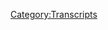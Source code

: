{{Transcript
    | title         = [[504: November 16-17, 2020]]
    | caption       = [https://knowledgefight.libsyn.com/504-november-16-17-2020 Listen to this episode on Libsyn]
    | episodeNumber = [[504: November 16-17, 2020|504]]
    | length        = 01:20:45
}}

{{MessageBox
    | header     = Warning: Bot Generated Content
    | text       = This transcript was automatically generated by transcription software and likely contains many mistakes and misattributions. Please check the audio for definitive quotes, attribution, and context.
    | image      = N3yvass4myg91.webp
    | imagewidth = 50px
    | id         = warning
}}

{{TranscriptBlock
    | name      = Unknown Speaker
    | timestamp = 00:00:00.000
    | text      = N-N-N-N-N-N-N-Knowledge Fight
}}

{{TranscriptBlock
    | name      = Unknown Speaker
    | timestamp = 00:00:12.880
    | text      = Damn, Ed, Jordan, I am sweating.
}}

{{TranscriptBlock
    | name      = Unknown Speaker
    | timestamp = 00:00:19.600
    | text      = Knowledgefight.com, it's time to pray.
}}

{{TranscriptBlock
    | name      = Unknown Speaker
    | timestamp = 00:00:21.399
    | text      = I have great respect for knowledgefight, knowledgefight.
}}

{{TranscriptBlock
    | name      = Unknown Speaker
    | timestamp = 00:00:25.160
    | text      = I'm sick of them posing as if they're the good guys, saying, we are the bad guys.
}}

{{TranscriptBlock
    | name      = Unknown Speaker
    | timestamp = 00:00:29.320
    | text      = N-N-N-N-Knowledge Fight Dan and Jordan, knowledge fight.
}}

{{TranscriptBlock
    | name      = Unknown Speaker
    | timestamp = 00:00:33.159
    | text      = N-N-N-Knowledge Fight Need money, need money, need money, need money.
}}

{{TranscriptBlock
    | name      = Unknown Speaker
    | timestamp = 00:00:41.880
    | text      = N-N-N-Knowledge Fight Andy in Kansas, Andy in Kansas.
}}

{{TranscriptBlock
    | name      = Unknown Speaker
    | timestamp = 00:00:46.359
    | text      = Stop it.
}}

{{TranscriptBlock
    | name      = Unknown Speaker
    | timestamp = 00:00:47.359
    | text      = Andy in Kansas, Andy in Kansas, Andy in Kansas, Andy in Kansas, Andy in Kansas.
}}

{{TranscriptBlock
    | name      = Unknown Speaker
    | timestamp = 00:00:48.600
    | text      = It's time to pray.
}}

{{TranscriptBlock
    | name      = Unknown Speaker
    | timestamp = 00:00:49.600
    | text      = Andy in Kansas, you're on the air, thanks for holding.
}}

{{TranscriptBlock
    | name      = Unknown Speaker
    | timestamp = 00:00:50.600
    | text      = Hello, Alex, I'm a freshman in college, I'm a huge fan, I love your room.
}}

{{TranscriptBlock
    | name      = Unknown Speaker
    | timestamp = 00:00:55.159
    | text      = Knowledgefight.com.
}}

{{TranscriptBlock
    | name      = Unknown Speaker
    | timestamp = 00:00:56.640
    | text      = I love you.
}}

{{TranscriptBlock
    | name      = Unknown Speaker
    | timestamp = 00:00:57.640
    | text      = Hey everybody, welcome back to Knowledge Fed, I'm Dan.
}}

{{TranscriptBlock
    | name      = Unknown Speaker
    | timestamp = 00:01:00.640
    | text      = I'm Jordan.
}}

{{TranscriptBlock
    | name      = Unknown Speaker
    | timestamp = 00:01:01.640
    | text      = We're couple dudes that sit around, drink novelty beverages and talk a little bit about
}}

{{TranscriptBlock
    | name      = Unknown Speaker
    | timestamp = 00:01:04.719
    | text      = Alex Jones.
}}

{{TranscriptBlock
    | name      = Unknown Speaker
    | timestamp = 00:01:05.719
    | text      = Oh indeed we are, Dan.
}}

{{TranscriptBlock
    | name      = Unknown Speaker
    | timestamp = 00:01:06.719
    | text      = Jordan.
}}

{{TranscriptBlock
    | name      = Unknown Speaker
    | timestamp = 00:01:07.719
    | text      = Dan!
}}

{{TranscriptBlock
    | name      = Unknown Speaker
    | timestamp = 00:01:08.719
    | text      = Jordan!
}}

{{TranscriptBlock
    | name      = Unknown Speaker
    | timestamp = 00:01:09.719
    | text      = Quick question for you.
}}

{{TranscriptBlock
    | name      = Unknown Speaker
    | timestamp = 00:01:10.719
    | text      = What's up?
}}

{{TranscriptBlock
    | name      = Unknown Speaker
    | timestamp = 00:01:11.719
    | text      = What's your bright spot today?
}}

{{TranscriptBlock
    | name      = Unknown Speaker
    | timestamp = 00:01:12.719
    | text      = My bright spot today is, uh, Socratesian.
}}

{{TranscriptBlock
    | name      = Unknown Speaker
    | timestamp = 00:01:13.719
    | text      = Socratesian.
}}

{{TranscriptBlock
    | name      = Unknown Speaker
    | timestamp = 00:01:14.719
    | text      = In that it is, uh, know thyself.
}}

{{TranscriptBlock
    | name      = Unknown Speaker
    | timestamp = 00:01:17.719
    | text      = Oh, it wasn't just the word Socratesian.
}}

{{TranscriptBlock
    | name      = Unknown Speaker
    | timestamp = 00:01:19.840
    | text      = No, no.
}}

{{TranscriptBlock
    | name      = Unknown Speaker
    | timestamp = 00:01:20.840
    | text      = It is the, uh, the Oracle of Delphi.
}}

{{TranscriptBlock
    | name      = Unknown Speaker
    | timestamp = 00:01:22.640
    | text      = Okay.
}}

{{TranscriptBlock
    | name      = Unknown Speaker
    | timestamp = 00:01:23.640
    | text      = Uh, whatever the fuck.
}}

{{TranscriptBlock
    | name      = Unknown Speaker
    | timestamp = 00:01:24.640
    | text      = Okay.
}}

{{TranscriptBlock
    | name      = Unknown Speaker
    | timestamp = 00:01:25.640
    | text      = I'm thinking about myself.
}}

{{TranscriptBlock
    | name      = Unknown Speaker
    | timestamp = 00:01:26.640
    | text      = Yes.
}}

{{TranscriptBlock
    | name      = Unknown Speaker
    | timestamp = 00:01:27.640
    | text      = Um, because I, I started to think about, uh, stuff earlier this week and I was thinking
}}

{{TranscriptBlock
    | name      = Unknown Speaker
    | timestamp = 00:01:31.480
    | text      = about like, what do I know about myself?
}}

{{TranscriptBlock
    | name      = Unknown Speaker
    | timestamp = 00:01:33.519
    | text      = And I'm like, well, I like spicy stuff.
}}

{{TranscriptBlock
    | name      = Unknown Speaker
    | timestamp = 00:01:35.680
    | text      = Sure.
}}

{{TranscriptBlock
    | name      = Unknown Speaker
    | timestamp = 00:01:36.680
    | text      = And I just so happened...
}}

{{TranscriptBlock
    | name      = Unknown Speaker
    | timestamp = 00:01:37.680
    | text      = That's a good starting point.
}}

{{TranscriptBlock
    | name      = Unknown Speaker
    | timestamp = 00:01:38.680
    | text      = I just so happened to have a spice challenge sitting around that we were going to eat on
}}

{{TranscriptBlock
    | name      = Unknown Speaker
    | timestamp = 00:01:43.359
    | text      = camera.
}}

{{TranscriptBlock
    | name      = Unknown Speaker
    | timestamp = 00:01:44.359
    | text      = Yes, yes!
}}

{{TranscriptBlock
    | name      = Unknown Speaker
    | timestamp = 00:01:45.359
    | text      = Yeah, yeah, yeah.
}}

{{TranscriptBlock
    | name      = Unknown Speaker
    | timestamp = 00:01:46.359
    | text      = The nuts.
}}

{{TranscriptBlock
    | name      = Unknown Speaker
    | timestamp = 00:01:47.359
    | text      = No, it wasn't the nuts.
}}

{{TranscriptBlock
    | name      = Unknown Speaker
    | timestamp = 00:01:48.359
    | text      = It was the, uh, the white chocolate bar.
}}

{{TranscriptBlock
    | name      = Unknown Speaker
    | timestamp = 00:01:49.359
    | text      = Oh, the white chocolate bar.
}}

{{TranscriptBlock
    | name      = Unknown Speaker
    | timestamp = 00:01:50.359
    | text      = Oh, shit.
}}

{{TranscriptBlock
    | name      = Unknown Speaker
    | timestamp = 00:01:51.359
    | text      = Lightening, I believe, is the name of it.
}}

{{TranscriptBlock
    | name      = Unknown Speaker
    | timestamp = 00:01:52.359
    | text      = Oh, shit.
}}

{{TranscriptBlock
    | name      = Unknown Speaker
    | timestamp = 00:01:53.359
    | text      = And I bought this white, uh, this white chocolate bar that has a bunch of chilis in it.
}}

{{TranscriptBlock
    | name      = Unknown Speaker
    | timestamp = 00:01:55.439
    | text      = Sure.
}}

{{TranscriptBlock
    | name      = Unknown Speaker
    | timestamp = 00:01:56.439
    | text      = Because I was like, uh, hey, that sounds interesting.
}}

{{TranscriptBlock
    | name      = Unknown Speaker
    | timestamp = 00:01:59.319
    | text      = Second, they were giving, uh, meals to charity for every bar that they sold.
}}

{{TranscriptBlock
    | name      = Unknown Speaker
    | timestamp = 00:02:03.680
    | text      = Sure.
}}

{{TranscriptBlock
    | name      = Unknown Speaker
    | timestamp = 00:02:04.680
    | text      = So it was sort of a charity drive.
}}

{{TranscriptBlock
    | name      = Unknown Speaker
    | timestamp = 00:02:05.680
    | text      = I was like, I'll buy this.
}}

{{TranscriptBlock
    | name      = Unknown Speaker
    | timestamp = 00:02:06.680
    | text      = Eh, eh, eh.
}}

{{TranscriptBlock
    | name      = Unknown Speaker
    | timestamp = 00:02:07.680
    | text      = And we'll try it and we'll have some fun.
}}

{{TranscriptBlock
    | name      = Unknown Speaker
    | timestamp = 00:02:08.680
    | text      = Yeah.
}}

{{TranscriptBlock
    | name      = Unknown Speaker
    | timestamp = 00:02:09.680
    | text      = Now, it was sitting on my counter and I thought to myself, would I enjoy this without an audience?
}}

{{TranscriptBlock
    | name      = Unknown Speaker
    | timestamp = 00:02:15.719
    | text      = That's a good question.
}}

{{TranscriptBlock
    | name      = Unknown Speaker
    | timestamp = 00:02:16.719
    | text      = Would I enjoy this spice, like, crazy hot thing without the added element of people
}}

{{TranscriptBlock
    | name      = Unknown Speaker
    | timestamp = 00:02:23.639
    | text      = watching me eat it?
}}

{{TranscriptBlock
    | name      = Unknown Speaker
    | timestamp = 00:02:25.479
    | text      = Sure.
}}

{{TranscriptBlock
    | name      = Unknown Speaker
    | timestamp = 00:02:26.479
    | text      = Can I enjoy this without it being content?
}}

{{TranscriptBlock
    | name      = Unknown Speaker
    | timestamp = 00:02:28.919
    | text      = And now we get to know thyself.
}}

{{TranscriptBlock
    | name      = Unknown Speaker
    | timestamp = 00:02:30.919
    | text      = Exactly.
}}

{{TranscriptBlock
    | name      = Unknown Speaker
    | timestamp = 00:02:31.919
    | text      = Yes.
}}

{{TranscriptBlock
    | name      = Unknown Speaker
    | timestamp = 00:02:32.919
    | text      = I don't like spicy stuff that much.
}}

{{TranscriptBlock
    | name      = Unknown Speaker
    | timestamp = 00:02:33.919
    | text      = Because I ate about half of it alone and I thought it was terrible.
}}

{{TranscriptBlock
    | name      = Unknown Speaker
    | timestamp = 00:02:41.919
    | text      = It sucked.
}}

{{TranscriptBlock
    | name      = Unknown Speaker
    | timestamp = 00:02:42.919
    | text      = Aw, damn.
}}

{{TranscriptBlock
    | name      = Unknown Speaker
    | timestamp = 00:02:43.919
    | text      = I don't know if I'm getting older or what, but, like, it was unpleasant.
}}

{{TranscriptBlock
    | name      = Unknown Speaker
    | timestamp = 00:02:49.360
    | text      = I found it to be too much.
}}

{{TranscriptBlock
    | name      = Unknown Speaker
    | timestamp = 00:02:51.280
    | text      = It hurt.
}}

{{TranscriptBlock
    | name      = Unknown Speaker
    | timestamp = 00:02:52.280
    | text      = It's all punctured.
}}

{{TranscriptBlock
    | name      = Unknown Speaker
    | timestamp = 00:02:54.800
    | text      = You don't like fucking spicy things.
}}

{{TranscriptBlock
    | name      = Unknown Speaker
    | timestamp = 00:02:56.919
    | text      = You don't like seltzers.
}}

{{TranscriptBlock
    | name      = Unknown Speaker
    | timestamp = 00:02:58.419
    | text      = You're not gonna like vinegars anymore.
}}

{{TranscriptBlock
    | name      = Unknown Speaker
    | timestamp = 00:03:00.120
    | text      = I do like seltzers.
}}

{{TranscriptBlock
    | name      = Unknown Speaker
    | timestamp = 00:03:01.120
    | text      = Just some.
}}

{{TranscriptBlock
    | name      = Unknown Speaker
    | timestamp = 00:03:02.120
    | text      = All these plants are alive.
}}

{{TranscriptBlock
    | name      = Unknown Speaker
    | timestamp = 00:03:03.120
    | text      = They're all fake.
}}

{{TranscriptBlock
    | name      = Unknown Speaker
    | timestamp = 00:03:04.120
    | text      = They're great.
}}

{{TranscriptBlock
    | name      = Unknown Speaker
    | timestamp = 00:03:05.120
    | text      = All this shit is bullshit, dad.
}}

{{TranscriptBlock
    | name      = Unknown Speaker
    | timestamp = 00:03:06.120
    | text      = It's all about worms now.
}}

{{TranscriptBlock
    | name      = Unknown Speaker
    | timestamp = 00:03:07.120
    | text      = Is anybody even actually listening to this show?
}}

{{TranscriptBlock
    | name      = Unknown Speaker
    | timestamp = 00:03:09.120
    | text      = Nope.
}}

{{TranscriptBlock
    | name      = Unknown Speaker
    | timestamp = 00:03:10.120
    | text      = Is this just you and me?
}}

{{TranscriptBlock
    | name      = Unknown Speaker
    | timestamp = 00:03:11.120
    | text      = I have all these sock puppet accounts.
}}

{{TranscriptBlock
    | name      = Unknown Speaker
    | timestamp = 00:03:13.960
    | text      = Are you trolling me with the greatest troll it is?
}}

{{TranscriptBlock
    | name      = Unknown Speaker
    | timestamp = 00:03:16.120
    | text      = I have fake addresses I'm sending buttons to, yes.
}}

{{TranscriptBlock
    | name      = Unknown Speaker
    | timestamp = 00:03:19.199
    | text      = That is what's going on.
}}

{{TranscriptBlock
    | name      = Unknown Speaker
    | timestamp = 00:03:20.280
    | text      = No.
}}

{{TranscriptBlock
    | name      = Unknown Speaker
    | timestamp = 00:03:21.280
    | text      = That's a good scam.
}}

{{TranscriptBlock
    | name      = Unknown Speaker
    | timestamp = 00:03:22.280
    | text      = I still really like spicy stuff, but I don't like really spicy stuff, I think.
}}

{{TranscriptBlock
    | name      = Unknown Speaker
    | timestamp = 00:03:27.400
    | text      = I think that, you know, I don't know, maybe it was late 20s, early 30s, I was in a real
}}

{{TranscriptBlock
    | name      = Unknown Speaker
    | timestamp = 00:03:33.319
    | text      = extreme spice kind of place.
}}

{{TranscriptBlock
    | name      = Unknown Speaker
    | timestamp = 00:03:35.719
    | text      = Yeah, yeah, yeah.
}}

{{TranscriptBlock
    | name      = Unknown Speaker
    | timestamp = 00:03:36.719
    | text      = And now- Got your picture on a wall everywhere.
}}

{{TranscriptBlock
    | name      = Unknown Speaker
    | timestamp = 00:03:39.319
    | text      = Sure.
}}

{{TranscriptBlock
    | name      = Unknown Speaker
    | timestamp = 00:03:40.319
    | text      = I've achieved.
}}

{{TranscriptBlock
    | name      = Unknown Speaker
    | timestamp = 00:03:41.319
    | text      = Yeah.
}}

{{TranscriptBlock
    | name      = Unknown Speaker
    | timestamp = 00:03:42.319
    | text      = I've achieved something.
}}

{{TranscriptBlock
    | name      = Unknown Speaker
    | timestamp = 00:03:43.319
    | text      = Yes, yes.
}}

{{TranscriptBlock
    | name      = Unknown Speaker
    | timestamp = 00:03:44.319
    | text      = And I think that maybe it's just over for me, for the extreme spice.
}}

{{TranscriptBlock
    | name      = Unknown Speaker
    | timestamp = 00:03:47.699
    | text      = So I will be getting a hot, as opposed to an extra hot, at the Thai place in the future,
}}

{{TranscriptBlock
    | name      = Unknown Speaker
    | timestamp = 00:03:54.520
    | text      = and I think that's okay.
}}

{{TranscriptBlock
    | name      = Unknown Speaker
    | timestamp = 00:03:55.520
    | text      = I agree.
}}

{{TranscriptBlock
    | name      = Unknown Speaker
    | timestamp = 00:03:56.520
    | text      = That is okay.
}}

{{TranscriptBlock
    | name      = Unknown Speaker
    | timestamp = 00:03:57.520
    | text      = I agree.
}}

{{TranscriptBlock
    | name      = Unknown Speaker
    | timestamp = 00:03:58.520
    | text      = That is my bright spot, is accepting that about myself.
}}

{{TranscriptBlock
    | name      = Unknown Speaker
    | timestamp = 00:04:01.840
    | text      = I like it.
}}

{{TranscriptBlock
    | name      = Unknown Speaker
    | timestamp = 00:04:02.840
    | text      = How about you?
}}

{{TranscriptBlock
    | name      = Unknown Speaker
    | timestamp = 00:04:03.840
    | text      = My bright spot, Dan, is piano solos.
}}

{{TranscriptBlock
    | name      = Unknown Speaker
    | timestamp = 00:04:06.520
    | text      = Okay.
}}

{{TranscriptBlock
    | name      = Unknown Speaker
    | timestamp = 00:04:07.520
    | text      = Piano solos is my bright spot.
}}

{{TranscriptBlock
    | name      = Unknown Speaker
    | timestamp = 00:04:09.520
    | text      = Well, actually, this is a mix of a great bright spot and a bit of a sad note.
}}

{{TranscriptBlock
    | name      = Unknown Speaker
    | timestamp = 00:04:14.479
    | text      = I was listening to- The outro to Layla?
}}

{{TranscriptBlock
    | name      = Unknown Speaker
    | timestamp = 00:04:16.519
    | text      = Very, very sad.
}}

{{TranscriptBlock
    | name      = Unknown Speaker
    | timestamp = 00:04:17.879
    | text      = Nicely done.
}}

{{TranscriptBlock
    | name      = Unknown Speaker
    | timestamp = 00:04:18.879
    | text      = Nicely done.
}}

{{TranscriptBlock
    | name      = Unknown Speaker
    | timestamp = 00:04:19.879
    | text      = I was listening to Yoko Kanno play the piano solo on Adieu from the Cowboy Bebop soundtrack,
}}

{{TranscriptBlock
    | name      = Unknown Speaker
    | timestamp = 00:04:26.600
    | text      = and it's a really, really good piano solo.
}}

{{TranscriptBlock
    | name      = Unknown Speaker
    | timestamp = 00:04:29.120
    | text      = Second only to the outro from Layla.
}}

{{TranscriptBlock
    | name      = Unknown Speaker
    | timestamp = 00:04:31.680
    | text      = It's very Thelonious Monk in its syncopation.
}}

{{TranscriptBlock
    | name      = Unknown Speaker
    | timestamp = 00:04:33.959
    | text      = It's really, really good.
}}

{{TranscriptBlock
    | name      = Unknown Speaker
    | timestamp = 00:04:35.600
    | text      = And then I was thinking about my favorite pianist of all time is Keith Jarrett.
}}

{{TranscriptBlock
    | name      = Unknown Speaker
    | timestamp = 00:04:39.720
    | text      = Okay.
}}

{{TranscriptBlock
    | name      = Unknown Speaker
    | timestamp = 00:04:40.720
    | text      = Do you know who Keith Jarrett is?
}}

{{TranscriptBlock
    | name      = Unknown Speaker
    | timestamp = 00:04:41.720
    | text      = I do not.
}}

{{TranscriptBlock
    | name      = Unknown Speaker
    | timestamp = 00:04:42.720
    | text      = He is a jazz pianist who will give these literally hour and a half long improvised piano concerts
}}

{{TranscriptBlock
    | name      = Unknown Speaker
    | timestamp = 00:04:50.720
    | text      = where it's basically just him for an hour and a half, and he's fucking-
}}

{{TranscriptBlock
    | name      = Unknown Speaker
    | timestamp = 00:04:54.240
    | text      = Just tickling the 88s.
}}

{{TranscriptBlock
    | name      = Unknown Speaker
    | timestamp = 00:04:55.759
    | text      = Riveting.
}}

{{TranscriptBlock
    | name      = Unknown Speaker
    | timestamp = 00:04:56.759
    | text      = His music is beautiful, and he is incredible.
}}

{{TranscriptBlock
    | name      = Unknown Speaker
    | timestamp = 00:04:59.379
    | text      = He's a dynamite performer.
}}

{{TranscriptBlock
    | name      = Unknown Speaker
    | timestamp = 00:05:00.639
    | text      = That's great.
}}

{{TranscriptBlock
    | name      = Unknown Speaker
    | timestamp = 00:05:01.639
    | text      = And I just found out that he had a stroke.
}}

{{TranscriptBlock
    | name      = Unknown Speaker
    | timestamp = 00:05:04.319
    | text      = Oh, no.
}}

{{TranscriptBlock
    | name      = Unknown Speaker
    | timestamp = 00:05:05.319
    | text      = Yeah, and he's lost the ability to use his right hand, or I can't remember.
}}

{{TranscriptBlock
    | name      = Unknown Speaker
    | timestamp = 00:05:09.579
    | text      = It's one of his hands, though, so he'll probably never play live again.
}}

{{TranscriptBlock
    | name      = Unknown Speaker
    | timestamp = 00:05:12.480
    | text      = Maybe not.
}}

{{TranscriptBlock
    | name      = Unknown Speaker
    | timestamp = 00:05:13.480
    | text      = Maybe he'll be the Def Leppard drummer of piano.
}}

{{TranscriptBlock
    | name      = Unknown Speaker
    | timestamp = 00:05:15.560
    | text      = If anybody could do it, I'm telling you, he is incredible.
}}

{{TranscriptBlock
    | name      = Unknown Speaker
    | timestamp = 00:05:20.839
    | text      = So I'm pouring one out for Keith Jarrett's hand until such time as it recovers.
}}

{{TranscriptBlock
    | name      = Unknown Speaker
    | timestamp = 00:05:28.800
    | text      = That's very sentimental, and we're wishing the best.
}}

{{TranscriptBlock
    | name      = Unknown Speaker
    | timestamp = 00:05:31.720
    | text      = Yeah, if you get the chance, listen to one of his live albums.
}}

{{TranscriptBlock
    | name      = Unknown Speaker
    | timestamp = 00:05:34.439
    | text      = I want to transition into a less sad thought, more of like, why my brain is bad.
}}

{{TranscriptBlock
    | name      = Unknown Speaker
    | timestamp = 00:05:40.519
    | text      = I was thinking the whole time you were talking, we've had pianos for a very long time now.
}}

{{TranscriptBlock
    | name      = Unknown Speaker
    | timestamp = 00:05:44.920
    | text      = I can't imagine anyone's doing anything new with them.
}}

{{TranscriptBlock
    | name      = Unknown Speaker
    | timestamp = 00:05:47.839
    | text      = Fair.
}}

{{TranscriptBlock
    | name      = Unknown Speaker
    | timestamp = 00:05:48.839
    | text      = You're telling me about how great he is.
}}

{{TranscriptBlock
    | name      = Unknown Speaker
    | timestamp = 00:05:51.120
    | text      = Okay.
}}

{{TranscriptBlock
    | name      = Unknown Speaker
    | timestamp = 00:05:52.120
    | text      = All right.
}}

{{TranscriptBlock
    | name      = Unknown Speaker
    | timestamp = 00:05:53.120
    | text      = Okay.
}}

{{TranscriptBlock
    | name      = Unknown Speaker
    | timestamp = 00:05:54.120
    | text      = I was like, yeah, I think we've done the piano stuff.
}}

{{TranscriptBlock
    | name      = Unknown Speaker
    | timestamp = 00:05:55.720
    | text      = Let's start talking about numbers.
}}

{{TranscriptBlock
    | name      = Unknown Speaker
    | timestamp = 00:05:57.839
    | text      = How many keys does a piano have?
}}

{{TranscriptBlock
    | name      = Unknown Speaker
    | timestamp = 00:06:00.000
    | text      = 88, baby.
}}

{{TranscriptBlock
    | name      = Unknown Speaker
    | timestamp = 00:06:01.000
    | text      = How many different possible combinations of 88 over any number of measures are there?
}}

{{TranscriptBlock
    | name      = Unknown Speaker
    | timestamp = 00:06:06.319
    | text      = Well, I mean, some of them don't sound good.
}}

{{TranscriptBlock
    | name      = Unknown Speaker
    | timestamp = 00:06:09.899
    | text      = That's why you're looking for the good ones, man.
}}

{{TranscriptBlock
    | name      = Unknown Speaker
    | timestamp = 00:06:11.759
    | text      = Right.
}}

{{TranscriptBlock
    | name      = Unknown Speaker
    | timestamp = 00:06:12.759
    | text      = But we've had a lot of time.
}}

{{TranscriptBlock
    | name      = Unknown Speaker
    | timestamp = 00:06:14.040
    | text      = Sure.
}}

{{TranscriptBlock
    | name      = Unknown Speaker
    | timestamp = 00:06:15.040
    | text      = Just because there are an infinite number of possible combinations.
}}

{{TranscriptBlock
    | name      = Unknown Speaker
    | timestamp = 00:06:19.000
    | text      = You say that.
}}

{{TranscriptBlock
    | name      = Unknown Speaker
    | timestamp = 00:06:20.000
    | text      = It is because it's true.
}}

{{TranscriptBlock
    | name      = Unknown Speaker
    | timestamp = 00:06:21.800
    | text      = Yeah.
}}

{{TranscriptBlock
    | name      = Unknown Speaker
    | timestamp = 00:06:22.800
    | text      = I think I might be done with all music.
}}

{{TranscriptBlock
    | name      = Unknown Speaker
    | timestamp = 00:06:26.040
    | text      = We did it, guys.
}}

{{TranscriptBlock
    | name      = Unknown Speaker
    | timestamp = 00:06:27.040
    | text      = Yeah.
}}

{{TranscriptBlock
    | name      = Unknown Speaker
    | timestamp = 00:06:28.040
    | text      = Wrap it up.
}}

{{TranscriptBlock
    | name      = Unknown Speaker
    | timestamp = 00:06:29.040
    | text      = We got all the music we need.
}}

{{TranscriptBlock
    | name      = Unknown Speaker
    | timestamp = 00:06:30.040
    | text      = Now, see, here's why my brain doesn't work again.
}}

{{TranscriptBlock
    | name      = Unknown Speaker
    | timestamp = 00:06:31.759
    | text      = You're like, let's talk numbers.
}}

{{TranscriptBlock
    | name      = Unknown Speaker
    | timestamp = 00:06:32.959
    | text      = I'm like, yeah, wait, we've done everything we can with numbers too.
}}

{{TranscriptBlock
    | name      = Unknown Speaker
    | timestamp = 00:06:36.920
    | text      = What about the set of infinite numbers?
}}

{{TranscriptBlock
    | name      = Unknown Speaker
    | timestamp = 00:06:42.319
    | text      = I'm in a weird head space.
}}

{{TranscriptBlock
    | name      = Unknown Speaker
    | timestamp = 00:06:43.959
    | text      = A set of whole numbers is infinite.
}}

{{TranscriptBlock
    | name      = Unknown Speaker
    | timestamp = 00:06:46.360
    | text      = Anyway, Jordan, today we've got an interesting episode to go over.
}}

{{TranscriptBlock
    | name      = Unknown Speaker
    | timestamp = 00:06:51.000
    | text      = We're talking about November 16th and 17th, 2020.
}}

{{TranscriptBlock
    | name      = Unknown Speaker
    | timestamp = 00:06:53.279
    | text      = Dan, this is 2020.
}}

{{TranscriptBlock
    | name      = Unknown Speaker
    | timestamp = 00:06:54.720
    | text      = Sounds good.
}}

{{TranscriptBlock
    | name      = Unknown Speaker
    | timestamp = 00:06:55.720
    | text      = Whoa.
}}

{{TranscriptBlock
    | name      = Unknown Speaker
    | timestamp = 00:06:56.720
    | text      = That's right.
}}

{{TranscriptBlock
    | name      = Unknown Speaker
    | timestamp = 00:06:57.720
    | text      = Holy shit.
}}

{{TranscriptBlock
    | name      = Unknown Speaker
    | timestamp = 00:06:58.720
    | text      = We're doing it.
}}

{{TranscriptBlock
    | name      = Unknown Speaker
    | timestamp = 00:06:59.720
    | text      = Wow.
}}

{{TranscriptBlock
    | name      = Unknown Speaker
    | timestamp = 00:07:00.720
    | text      = You're leaning into the end of the year.
}}

{{TranscriptBlock
    | name      = Unknown Speaker
    | timestamp = 00:07:01.720
    | text      = I finally reached it.
}}

{{TranscriptBlock
    | name      = Unknown Speaker
    | timestamp = 00:07:02.720
    | text      = It's 11...
}}

{{TranscriptBlock
    | name      = Unknown Speaker
    | timestamp = 00:07:03.720
    | text      = How many...
}}

{{TranscriptBlock
    | name      = Unknown Speaker
    | timestamp = 00:07:04.720
    | text      = This has been what?
}}

{{TranscriptBlock
    | name      = Unknown Speaker
    | timestamp = 00:07:05.720
    | text      = 11 months.
}}

{{TranscriptBlock
    | name      = Unknown Speaker
    | timestamp = 00:07:06.720
    | text      = It's been 11 episodes since you started doing Dan, this is 2020.
}}

{{TranscriptBlock
    | name      = Unknown Speaker
    | timestamp = 00:07:10.199
    | text      = I got to accept it sooner or later.
}}

{{TranscriptBlock
    | name      = Unknown Speaker
    | timestamp = 00:07:12.399
    | text      = Yes.
}}

{{TranscriptBlock
    | name      = Unknown Speaker
    | timestamp = 00:07:13.399
    | text      = It's just how it's got to go.
}}

{{TranscriptBlock
    | name      = Unknown Speaker
    | timestamp = 00:07:14.399
    | text      = Sometimes submission is what you need.
}}

{{TranscriptBlock
    | name      = Unknown Speaker
    | timestamp = 00:07:19.319
    | text      = Sometimes you need to submit to the universe, and when the universe insists on saying this
}}

{{TranscriptBlock
    | name      = Unknown Speaker
    | timestamp = 00:07:23.639
    | text      = thing, you just kind of have to accept it.
}}

{{TranscriptBlock
    | name      = Unknown Speaker
    | timestamp = 00:07:24.639
    | text      = I'm going to be honest.
}}

{{TranscriptBlock
    | name      = Unknown Speaker
    | timestamp = 00:07:25.639
    | text      = It feels a little bit like the end of 1984 with this bit here.
}}

{{TranscriptBlock
    | name      = Unknown Speaker
    | timestamp = 00:07:31.000
    | text      = I just love the government now, Dan.
}}

{{TranscriptBlock
    | name      = Unknown Speaker
    | timestamp = 00:07:33.079
    | text      = Great.
}}

{{TranscriptBlock
    | name      = Unknown Speaker
    | timestamp = 00:07:34.079
    | text      = I'm Dan.
}}

{{TranscriptBlock
    | name      = Unknown Speaker
    | timestamp = 00:07:35.079
    | text      = This is the government.
}}

{{TranscriptBlock
    | name      = Unknown Speaker
    | timestamp = 00:07:36.079
    | text      = So, this is a stretch of time that I think is a little bit of a stopgap.
}}

{{TranscriptBlock
    | name      = Unknown Speaker
    | timestamp = 00:07:44.160
    | text      = We're talking about the beginning of this week, Monday and Tuesday.
}}

{{TranscriptBlock
    | name      = Unknown Speaker
    | timestamp = 00:07:47.879
    | text      = And there's a reason.
}}

{{TranscriptBlock
    | name      = Unknown Speaker
    | timestamp = 00:07:48.879
    | text      = And our Monday episode will pick up on Wednesday and go through the rest of the week.
}}

{{TranscriptBlock
    | name      = Unknown Speaker
    | timestamp = 00:07:53.740
    | text      = And everybody who's listened to this probably already knows, Alex has gone down to Atlanta
}}

{{TranscriptBlock
    | name      = Unknown Speaker
    | timestamp = 00:08:00.040
    | text      = because there's a protest in to do, and he's got to try and stop the steal.
}}

{{TranscriptBlock
    | name      = Unknown Speaker
    | timestamp = 00:08:04.920
    | text      = He's on his... and I kind of feel like that's an extension of the caravan.
}}

{{TranscriptBlock
    | name      = Unknown Speaker
    | timestamp = 00:08:08.879
    | text      = Alex went down to Georgia looking for an election to steal.
}}

{{TranscriptBlock
    | name      = Unknown Speaker
    | timestamp = 00:08:11.759
    | text      = That's what's happening here.
}}

{{TranscriptBlock
    | name      = Unknown Speaker
    | timestamp = 00:08:13.360
    | text      = Well, yeah.
}}

{{TranscriptBlock
    | name      = Unknown Speaker
    | timestamp = 00:08:14.740
    | text      = So I just... hold on to that thought.
}}

{{TranscriptBlock
    | name      = Unknown Speaker
    | timestamp = 00:08:18.920
    | text      = Okay.
}}

{{TranscriptBlock
    | name      = Unknown Speaker
    | timestamp = 00:08:19.920
    | text      = Okay.
}}

{{TranscriptBlock
    | name      = Unknown Speaker
    | timestamp = 00:08:20.920
    | text      = Alex is going to Georgia and doing all this stuff.
}}

{{TranscriptBlock
    | name      = Unknown Speaker
    | timestamp = 00:08:25.000
    | text      = And I kind of... it's not obviously part of the caravan, and the caravan went through
}}

{{TranscriptBlock
    | name      = Unknown Speaker
    | timestamp = 00:08:29.079
    | text      = Atlanta on its way up to DC.
}}

{{TranscriptBlock
    | name      = Unknown Speaker
    | timestamp = 00:08:32.000
    | text      = So they've already just been there.
}}

{{TranscriptBlock
    | name      = Unknown Speaker
    | timestamp = 00:08:34.360
    | text      = But it kind of has the same spiritual energy of like Infowars on the road.
}}

{{TranscriptBlock
    | name      = Unknown Speaker
    | timestamp = 00:08:38.759
    | text      = Right, right, right.
}}

{{TranscriptBlock
    | name      = Unknown Speaker
    | timestamp = 00:08:39.759
    | text      = It's a bit of a sequel.
}}

{{TranscriptBlock
    | name      = Unknown Speaker
    | timestamp = 00:08:40.759
    | text      = Yeah, so Monday we'll have the sequel of Alex's adventure in Atlanta.
}}

{{TranscriptBlock
    | name      = Unknown Speaker
    | timestamp = 00:08:45.440
    | text      = And this is this interstitial period where Alex is back in Austin, in studio, and complaining
}}

{{TranscriptBlock
    | name      = Unknown Speaker
    | timestamp = 00:08:51.399
    | text      = a whole bunch.
}}

{{TranscriptBlock
    | name      = Unknown Speaker
    | timestamp = 00:08:52.559
    | text      = It's kind of like Steve Coogan and Rob Brydon in The Trip.
}}

{{TranscriptBlock
    | name      = Unknown Speaker
    | timestamp = 00:08:55.559
    | text      = Sure.
}}

{{TranscriptBlock
    | name      = Unknown Speaker
    | timestamp = 00:08:56.559
    | text      = Yes.
}}

{{TranscriptBlock
    | name      = Unknown Speaker
    | timestamp = 00:08:57.559
    | text      = So we'll get down to business on this episode, but before we do we've got to take a moment
}}

{{TranscriptBlock
    | name      = Unknown Speaker
    | timestamp = 00:09:00.200
    | text      = to say thank you to some folks who've signed up and are supporting the show.
}}

{{TranscriptBlock
    | name      = Unknown Speaker
    | timestamp = 00:09:02.120
    | text      = That's a great idea.
}}

{{TranscriptBlock
    | name      = Unknown Speaker
    | timestamp = 00:09:03.120
    | text      = So first, Gap Tooth Killah, thank you so much, you are now a policy wonk.
}}

{{TranscriptBlock
    | name      = Unknown Speaker
    | timestamp = 00:09:06.600
    | text      = I'm a policy wonk!
}}

{{TranscriptBlock
    | name      = Unknown Speaker
    | timestamp = 00:09:07.720
    | text      = Thank you very much, GTK.
}}

{{TranscriptBlock
    | name      = Unknown Speaker
    | timestamp = 00:09:09.259
    | text      = Thank you so much next, Andrew G. Thank you so much, you are now a policy wonk.
}}

{{TranscriptBlock
    | name      = Unknown Speaker
    | timestamp = 00:09:14.519
    | text      = I'm a policy wonk.
}}

{{TranscriptBlock
    | name      = Unknown Speaker
    | timestamp = 00:09:15.779
    | text      = Thanks, Andrew.
}}

{{TranscriptBlock
    | name      = Unknown Speaker
    | timestamp = 00:09:16.779
    | text      = Were you about to say Andrew Dice, Clay?
}}

{{TranscriptBlock
    | name      = Unknown Speaker
    | timestamp = 00:09:18.159
    | text      = WK!
}}

{{TranscriptBlock
    | name      = Unknown Speaker
    | timestamp = 00:09:19.159
    | text      = Okay, I gotcha.
}}

{{TranscriptBlock
    | name      = Unknown Speaker
    | timestamp = 00:09:20.480
    | text      = All right.
}}

{{TranscriptBlock
    | name      = Unknown Speaker
    | timestamp = 00:09:21.480
    | text      = Next, another lunatic.
}}

{{TranscriptBlock
    | name      = Unknown Speaker
    | timestamp = 00:09:22.659
    | text      = Thank you so much, you are now a policy wonk.
}}

{{TranscriptBlock
    | name      = Unknown Speaker
    | timestamp = 00:09:24.639
    | text      = I'm a policy wonk.
}}

{{TranscriptBlock
    | name      = Unknown Speaker
    | timestamp = 00:09:25.639
    | text      = Thank you very much, another lunatic.
}}

{{TranscriptBlock
    | name      = Unknown Speaker
    | timestamp = 00:09:27.480
    | text      = Next, Bill and Virginia Warren.
}}

{{TranscriptBlock
    | name      = Unknown Speaker
    | timestamp = 00:09:29.639
    | text      = Thank you so much, you are now a policy wonk.
}}

{{TranscriptBlock
    | name      = Unknown Speaker
    | timestamp = 00:09:31.480
    | text      = I'm a policy wonk.
}}

{{TranscriptBlock
    | name      = Unknown Speaker
    | timestamp = 00:09:32.519
    | text      = Thank you very much, Bill of Virginia.
}}

{{TranscriptBlock
    | name      = Unknown Speaker
    | timestamp = 00:09:34.440
    | text      = Thank you. Next, Creator, and it's spelled C-R-E-8-H-E-R.
}}

{{TranscriptBlock
    | name      = Unknown Speaker
    | timestamp = 00:09:40.159
    | text      = Thank you so much. You are now a policy wonk.
}}

{{TranscriptBlock
    | name      = Unknown Speaker
    | timestamp = 00:09:42.120
    | text      = I'm a policy wonk.
}}

{{TranscriptBlock
    | name      = Unknown Speaker
    | timestamp = 00:09:43.200
    | text      = Thank you very much, Creator.
}}

{{TranscriptBlock
    | name      = Unknown Speaker
    | timestamp = 00:09:44.399
    | text      = Thank you so much. Next, Dave.
}}

{{TranscriptBlock
    | name      = Unknown Speaker
    | timestamp = 00:09:45.720
    | text      = Thank you so much. You are now a policy wonk.
}}

{{TranscriptBlock
    | name      = Unknown Speaker
    | timestamp = 00:09:47.559
    | text      = I'm a policy wonk.
}}

{{TranscriptBlock
    | name      = Unknown Speaker
    | timestamp = 00:09:48.639
    | text      = Thank you, Dave.
}}

{{TranscriptBlock
    | name      = Unknown Speaker
    | timestamp = 00:09:49.399
    | text      = Thank you, Dave.
}}

{{TranscriptBlock
    | name      = Unknown Speaker
    | timestamp = 00:09:49.960
    | text      = I like a good Dave.
}}

{{TranscriptBlock
    | name      = Unknown Speaker
    | timestamp = 00:09:51.000
    | text      = Yeah, for sure.
}}

{{TranscriptBlock
    | name      = Unknown Speaker
    | timestamp = 00:09:52.080
    | text      = Serengeti.
}}

{{TranscriptBlock
    | name      = Unknown Speaker
    | timestamp = 00:09:52.519
    | text      = Do you like the movie, Dave?
}}

{{TranscriptBlock
    | name      = Unknown Speaker
    | timestamp = 00:09:54.000
    | text      = No, not a fan.
}}

{{TranscriptBlock
    | name      = Unknown Speaker
    | timestamp = 00:09:54.720
    | text      = Ooh.
}}

{{TranscriptBlock
    | name      = Unknown Speaker
    | timestamp = 00:09:58.120
    | text      = Had nothing to say and followed up to it.
}}

{{TranscriptBlock
    | name      = Unknown Speaker
    | timestamp = 00:09:59.440
    | text      = Nope, nope. We're good.
}}

{{TranscriptBlock
    | name      = Unknown Speaker
    | timestamp = 00:10:00.279
    | text      = That's fine.
}}

{{TranscriptBlock
    | name      = Unknown Speaker
    | timestamp = 00:10:02.279
    | text      = Next, Tiger High Eats License Plates and Chicom Globalists.
}}

{{TranscriptBlock
    | name      = Unknown Speaker
    | timestamp = 00:10:05.960
    | text      = Thank you so much. You are now a policy wonk.
}}

{{TranscriptBlock
    | name      = Unknown Speaker
    | timestamp = 00:10:08.080
    | text      = I'm a policy wonk.
}}

{{TranscriptBlock
    | name      = Unknown Speaker
    | timestamp = 00:10:09.240
    | text      = Thank you very much.
}}

{{TranscriptBlock
    | name      = Unknown Speaker
    | timestamp = 00:10:10.240
    | text      = Thank you.
}}

{{TranscriptBlock
    | name      = Unknown Speaker
    | timestamp = 00:10:10.720
    | text      = That stuff.
}}

{{TranscriptBlock
    | name      = Unknown Speaker
    | timestamp = 00:10:11.440
    | text      = And finally, I'd like to say thank you to a couple of people who donated on Elevated Level.
}}

{{TranscriptBlock
    | name      = Unknown Speaker
    | timestamp = 00:10:14.399
    | text      = We appreciate that very much.
}}

{{TranscriptBlock
    | name      = Unknown Speaker
    | timestamp = 00:10:15.519
    | text      = So, Chris E., thank you so much. You are now a technocrat.
}}

{{TranscriptBlock
    | name      = Unknown Speaker
    | timestamp = 00:10:18.080
    | text      = And Sarah McAfee, thank you so much.
}}

{{TranscriptBlock
    | name      = Unknown Speaker
    | timestamp = 00:10:20.519
    | text      = You are now a technocrat.
}}

{{TranscriptBlock
    | name      = Unknown Speaker
    | timestamp = 00:10:21.960
    | text      = I'm a policy wonk.
}}

{{TranscriptBlock
    | name      = Unknown Speaker
    | timestamp = 00:10:23.159
    | text      = Crikey, mate. That's fantastic. Have yourself a brew.
}}

{{TranscriptBlock
    | name      = Unknown Speaker
    | timestamp = 00:10:26.240
    | text      = How's your 401k doing, bro?
}}

{{TranscriptBlock
    | name      = Unknown Speaker
    | timestamp = 00:10:27.720
    | text      = All right, we got to go full tilt boogie on this, Watson, all right?
}}

{{TranscriptBlock
    | name      = Unknown Speaker
    | timestamp = 00:10:30.480
    | text      = Let's just get down to business.
}}

{{TranscriptBlock
    | name      = Unknown Speaker
    | timestamp = 00:10:31.720
    | text      = We ain't making that money off that heroin.
}}

{{TranscriptBlock
    | name      = Unknown Speaker
    | timestamp = 00:10:33.799
    | text      = Why you pimps so good?
}}

{{TranscriptBlock
    | name      = Unknown Speaker
    | timestamp = 00:10:35.519
    | text      = My neck is freakishly large.
}}

{{TranscriptBlock
    | name      = Unknown Speaker
    | timestamp = 00:10:37.480
    | text      = I declare info war on you.
}}

{{TranscriptBlock
    | name      = Unknown Speaker
    | timestamp = 00:10:40.039
    | text      = Thank you so much, Chris.
}}

{{TranscriptBlock
    | name      = Unknown Speaker
    | timestamp = 00:10:41.000
    | text      = And thank you so much, Sarah.
}}

{{TranscriptBlock
    | name      = Unknown Speaker
    | timestamp = 00:10:42.039
    | text      = Yes, thank you very much to the both of you.
}}

{{TranscriptBlock
    | name      = Unknown Speaker
    | timestamp = 00:10:43.519
    | text      = If you're out there listening and you're thinking,
}}

{{TranscriptBlock
    | name      = Unknown Speaker
    | timestamp = 00:10:44.600
    | text      = hey, I enjoy the show, I'd like to support these gents.
}}

{{TranscriptBlock
    | name      = Unknown Speaker
    | timestamp = 00:10:46.159
    | text      = You can do that by going to our website, knowledgefight.com,
}}

{{TranscriptBlock
    | name      = Unknown Speaker
    | timestamp = 00:10:48.240
    | text      = clicking the button that says support the show.
}}

{{TranscriptBlock
    | name      = Unknown Speaker
    | timestamp = 00:10:49.399
    | text      = We would appreciate it.
}}

{{TranscriptBlock
    | name      = Unknown Speaker
    | timestamp = 00:10:50.080
    | text      = Indeed, we would.
}}

{{TranscriptBlock
    | name      = Unknown Speaker
    | timestamp = 00:10:51.039
    | text      = Or.
}}

{{TranscriptBlock
    | name      = Unknown Speaker
    | timestamp = 00:10:51.639
    | text      = Or what you could do if you find yourself filled with a generous spirit
}}

{{TranscriptBlock
    | name      = Unknown Speaker
    | timestamp = 00:10:55.960
    | text      = and you need to express that.
}}

{{TranscriptBlock
    | name      = Unknown Speaker
    | timestamp = 00:10:57.440
    | text      = Find your way over to a little device that has 88 keys on it
}}

{{TranscriptBlock
    | name      = Unknown Speaker
    | timestamp = 00:11:01.759
    | text      = and play one of the 10 approved songs that Dan allows.
}}

{{TranscriptBlock
    | name      = Unknown Speaker
    | timestamp = 00:11:06.080
    | text      = And then use that generous spirit to express music in a way
}}

{{TranscriptBlock
    | name      = Unknown Speaker
    | timestamp = 00:11:11.399
    | text      = that gets you to local charity or bail fund.
}}

{{TranscriptBlock
    | name      = Unknown Speaker
    | timestamp = 00:11:13.759
    | text      = I lost it a little bit at the end because of your bitter rage towards pianos.
}}

{{TranscriptBlock
    | name      = Unknown Speaker
    | timestamp = 00:11:18.080
    | text      = You think there's actually 10?
}}

{{TranscriptBlock
    | name      = Unknown Speaker
    | timestamp = 00:11:21.519
    | text      = How many would you bet?
}}

{{TranscriptBlock
    | name      = Unknown Speaker
    | timestamp = 00:11:23.360
    | text      = Six.
}}

{{TranscriptBlock
    | name      = Unknown Speaker
    | timestamp = 00:11:23.840
    | text      = Six?
}}

{{TranscriptBlock
    | name      = Unknown Speaker
    | timestamp = 00:11:24.759
    | text      = Anyway, here's an out of context drop from today's show.
}}

{{TranscriptBlock
    | name      = Unknown Speaker
    | timestamp = 00:11:27.159
    | text      = Sounds good.
}}

{{TranscriptBlock
    | name      = Unknown Speaker
    | timestamp = 00:11:27.759
    | text      = God acts through math, and math tells us that the Democrats cheated.
}}

{{TranscriptBlock
    | name      = Unknown Speaker
    | timestamp = 00:11:32.600
    | text      = This is just logic.
}}

{{TranscriptBlock
    | name      = Unknown Speaker
    | timestamp = 00:11:35.159
    | text      = This makes sense.
}}

{{TranscriptBlock
    | name      = Unknown Speaker
    | timestamp = 00:11:37.759
    | text      = You can't refute that.
}}

{{TranscriptBlock
    | name      = Unknown Speaker
    | timestamp = 00:11:38.960
    | text      = I'm just real done with God.
}}

{{TranscriptBlock
    | name      = Unknown Speaker
    | timestamp = 00:11:40.840
    | text      = I'm just real done with God.
}}

{{TranscriptBlock
    | name      = Unknown Speaker
    | timestamp = 00:11:42.039
    | text      = He acts through math.
}}

{{TranscriptBlock
    | name      = Unknown Speaker
    | timestamp = 00:11:42.879
    | text      = So in this first clip where we start off the show,
}}

{{TranscriptBlock
    | name      = Unknown Speaker
    | timestamp = 00:11:45.480
    | text      = Alex, boy, I think on our last episode,
}}

{{TranscriptBlock
    | name      = Unknown Speaker
    | timestamp = 00:11:49.600
    | text      = he had to go off air or threatened to go off air twice.
}}

{{TranscriptBlock
    | name      = Unknown Speaker
    | timestamp = 00:11:52.600
    | text      = Indeed.
}}

{{TranscriptBlock
    | name      = Unknown Speaker
    | timestamp = 00:11:53.120
    | text      = He's now switching it up and just going off air as soon as the show begins.
}}

{{TranscriptBlock
    | name      = Unknown Speaker
    | timestamp = 00:11:56.840
    | text      = I like it.
}}

{{TranscriptBlock
    | name      = Unknown Speaker
    | timestamp = 00:11:57.720
    | text      = We have massive breaking news.
}}

{{TranscriptBlock
    | name      = Unknown Speaker
    | timestamp = 00:12:00.080
    | text      = I actually have to go off air for a few minutes and talk to some insiders.
}}

{{TranscriptBlock
    | name      = Unknown Speaker
    | timestamp = 00:12:04.039
    | text      = I'll leave it at that on how the Clintons are now stealing Georgia,
}}

{{TranscriptBlock
    | name      = Unknown Speaker
    | timestamp = 00:12:07.519
    | text      = preparing to criminally certify it and how serious the situation is.
}}

{{TranscriptBlock
    | name      = Unknown Speaker
    | timestamp = 00:12:11.919
    | text      = But we have a path forward.
}}

{{TranscriptBlock
    | name      = Unknown Speaker
    | timestamp = 00:12:13.919
    | text      = First, I want to play a little bit of my speech yesterday.
}}

{{TranscriptBlock
    | name      = Unknown Speaker
    | timestamp = 00:12:16.159
    | text      = Again, I'm your host, Alex Jones,
}}

{{TranscriptBlock
    | name      = Unknown Speaker
    | timestamp = 00:12:17.799
    | text      = and my speech from Saturday at the million Trump march
}}

{{TranscriptBlock
    | name      = Unknown Speaker
    | timestamp = 00:12:21.519
    | text      = that now they're estimating may have had close to a million people at it.
}}

{{TranscriptBlock
    | name      = Unknown Speaker
    | timestamp = 00:12:24.240
    | text      = It's historic.
}}

{{TranscriptBlock
    | name      = Unknown Speaker
    | timestamp = 00:12:24.960
    | text      = No, no, no, no, they're not.
}}

{{TranscriptBlock
    | name      = Unknown Speaker
    | timestamp = 00:12:26.200
    | text      = No, they're not estimating that.
}}

{{TranscriptBlock
    | name      = Unknown Speaker
    | timestamp = 00:12:28.360
    | text      = Who is estimating that?
}}

{{TranscriptBlock
    | name      = Unknown Speaker
    | timestamp = 00:12:29.840
    | text      = Him, Alex's.
}}

{{TranscriptBlock
    | name      = Unknown Speaker
    | timestamp = 00:12:31.320
    | text      = They is doing a lot of work there.
}}

{{TranscriptBlock
    | name      = Unknown Speaker
    | timestamp = 00:12:33.559
    | text      = So Alex is getting this information that they're trying to steal Georgia.
}}

{{TranscriptBlock
    | name      = Unknown Speaker
    | timestamp = 00:12:37.559
    | text      = And so as we know, by the end of this, Alex will head to Atlanta
}}

{{TranscriptBlock
    | name      = Unknown Speaker
    | timestamp = 00:12:41.320
    | text      = to meet up with Ali Alexander, who's doing the stop the steal thing.
}}

{{TranscriptBlock
    | name      = Unknown Speaker
    | timestamp = 00:12:45.360
    | text      = Doing great stuff.
}}

{{TranscriptBlock
    | name      = Unknown Speaker
    | timestamp = 00:12:46.120
    | text      = And I wanted to stop you before you started talking about Alex going to Georgia.
}}

{{TranscriptBlock
    | name      = Unknown Speaker
    | timestamp = 00:12:50.200
    | text      = Yeah, yeah, yeah.
}}

{{TranscriptBlock
    | name      = Unknown Speaker
    | timestamp = 00:12:50.879
    | text      = Because I've written a song.
}}

{{TranscriptBlock
    | name      = Unknown Speaker
    | timestamp = 00:12:54.039
    | text      = Now, I'm sorry for stepping on.
}}

{{TranscriptBlock
    | name      = Unknown Speaker
    | timestamp = 00:12:56.799
    | text      = You are one of six songs.
}}

{{TranscriptBlock
    | name      = Unknown Speaker
    | timestamp = 00:12:59.519
    | text      = I do think that this episode is not as good as I want it to be.
}}

{{TranscriptBlock
    | name      = Unknown Speaker
    | timestamp = 00:13:02.799
    | text      = There's not as much happening.
}}

{{TranscriptBlock
    | name      = Unknown Speaker
    | timestamp = 00:13:04.960
    | text      = Alex is kind of just talking about how Georgia needs to.
}}

{{TranscriptBlock
    | name      = Unknown Speaker
    | timestamp = 00:13:08.679
    | text      = It's on his mind.
}}

{{TranscriptBlock
    | name      = Unknown Speaker
    | timestamp = 00:13:09.480
    | text      = Yeah, nicely done.
}}

{{TranscriptBlock
    | name      = Unknown Speaker
    | timestamp = 00:13:10.600
    | text      = And now it needs to they need to take it over and what have you.
}}

{{TranscriptBlock
    | name      = Unknown Speaker
    | timestamp = 00:13:14.279
    | text      = And so I thought as a bonus to the audience and to the people,
}}

{{TranscriptBlock
    | name      = Unknown Speaker
    | timestamp = 00:13:17.759
    | text      = yes, I would write my own version of The Devil Went Down to Georgia.
}}

{{TranscriptBlock
    | name      = Unknown Speaker
    | timestamp = 00:13:21.039
    | text      = But about Alex and Ali Alexander.
}}

{{TranscriptBlock
    | name      = Unknown Speaker
    | timestamp = 00:13:23.200
    | text      = Do you have accompaniment?
}}

{{TranscriptBlock
    | name      = Unknown Speaker
    | timestamp = 00:13:24.679
    | text      = No, no.
}}

{{TranscriptBlock
    | name      = Unknown Speaker
    | timestamp = 00:13:25.759
    | text      = I want to get a piano.
}}

{{TranscriptBlock
    | name      = Unknown Speaker
    | timestamp = 00:13:27.559
    | text      = Certainly not.
}}

{{TranscriptBlock
    | name      = Unknown Speaker
    | timestamp = 00:13:28.240
    | text      = Oh, damn it.
}}

{{TranscriptBlock
    | name      = Unknown Speaker
    | timestamp = 00:13:28.919
    | text      = I might want to do some mouth sounds.
}}

{{TranscriptBlock
    | name      = Unknown Speaker
    | timestamp = 00:13:30.399
    | text      = OK, all right. I'll take that.
}}

{{TranscriptBlock
    | name      = Unknown Speaker
    | timestamp = 00:13:32.240
    | text      = Alex went down to Georgia.
}}

{{TranscriptBlock
    | name      = Unknown Speaker
    | timestamp = 00:13:33.600
    | text      = He was looking to stop the steal.
}}

{{TranscriptBlock
    | name      = Unknown Speaker
    | timestamp = 00:13:35.440
    | text      = His sales were down.
}}

{{TranscriptBlock
    | name      = Unknown Speaker
    | timestamp = 00:13:36.360
    | text      = His staff's a clown and the situation is an ordeal.
}}

{{TranscriptBlock
    | name      = Unknown Speaker
    | timestamp = 00:13:39.399
    | text      = When he came across this young man spinning a yarn and spinning it hot.
}}

{{TranscriptBlock
    | name      = Unknown Speaker
    | timestamp = 00:13:43.679
    | text      = And Alex jumped up on top of his tank and said, boy, let me tell you what.
}}

{{TranscriptBlock
    | name      = Unknown Speaker
    | timestamp = 00:13:47.440
    | text      = I guess you didn't know it, but I'm a bullshit artist, too.
}}

{{TranscriptBlock
    | name      = Unknown Speaker
    | timestamp = 00:13:50.320
    | text      = And if you care to dare, I'd like to work with you.
}}

{{TranscriptBlock
    | name      = Unknown Speaker
    | timestamp = 00:13:53.080
    | text      = Now you spin a mighty fine yarn, boy, but give the Texan his due.
}}

{{TranscriptBlock
    | name      = Unknown Speaker
    | timestamp = 00:13:56.799
    | text      = I need your skills to sell my pills, but I'm still better than you.
}}

{{TranscriptBlock
    | name      = Unknown Speaker
    | timestamp = 00:14:00.399
    | text      = The boy said, my name's Ali and it might be unwise,
}}

{{TranscriptBlock
    | name      = Unknown Speaker
    | timestamp = 00:14:03.600
    | text      = but I'll join your scam to make some clams because I only have shameful allies.
}}

{{TranscriptBlock
    | name      = Unknown Speaker
    | timestamp = 00:14:08.000
    | text      = Meter was a little off.
}}

{{TranscriptBlock
    | name      = Unknown Speaker
    | timestamp = 00:14:09.639
    | text      = You know what?
}}

{{TranscriptBlock
    | name      = Unknown Speaker
    | timestamp = 00:14:10.039
    | text      = I'm going to give that one to you.
}}

{{TranscriptBlock
    | name      = Unknown Speaker
    | timestamp = 00:14:11.279
    | text      = Thank you.
}}

{{TranscriptBlock
    | name      = Unknown Speaker
    | timestamp = 00:14:11.559
    | text      = Perfect so far.
}}

{{TranscriptBlock
    | name      = Unknown Speaker
    | timestamp = 00:14:12.440
    | text      = Just keep on rolling.
}}

{{TranscriptBlock
    | name      = Unknown Speaker
    | timestamp = 00:14:13.440
    | text      = Ali rising up your theories and push your talking points hard
}}

{{TranscriptBlock
    | name      = Unknown Speaker
    | timestamp = 00:14:16.759
    | text      = because there's profit to make in Georgia and Alex is a blowhard.
}}

{{TranscriptBlock
    | name      = Unknown Speaker
    | timestamp = 00:14:20.320
    | text      = If this works the money and re-noun are all yours,
}}

{{TranscriptBlock
    | name      = Unknown Speaker
    | timestamp = 00:14:23.559
    | text      = but if you don't you'll end up working for wars!
}}

{{TranscriptBlock
    | name      = Unknown Speaker
    | timestamp = 00:14:33.679
    | text      = Alex mumbled about his obsession with the unborn and flyer.
}}

{{TranscriptBlock
    | name      = Unknown Speaker
    | timestamp = 00:14:42.279
    | text      = I might have taken that one from the top.
}}

{{TranscriptBlock
    | name      = Unknown Speaker
    | timestamp = 00:14:43.799
    | text      = I'm going to be honest with you, you just don't get this from other political podcasts.
}}

{{TranscriptBlock
    | name      = Unknown Speaker
    | timestamp = 00:14:50.960
    | text      = You just don't.
}}

{{TranscriptBlock
    | name      = Unknown Speaker
    | timestamp = 00:14:51.960
    | text      = Alex mumbled about his obsession with the unborn and fire flew from his fingertips when
}}

{{TranscriptBlock
    | name      = Unknown Speaker
    | timestamp = 00:14:56.519
    | text      = he gripped his tiny bullhorn and he pushed the talk button and there was a static hiss.
}}

{{TranscriptBlock
    | name      = Unknown Speaker
    | timestamp = 00:15:01.240
    | text      = He'd forgotten to replace the batteries so it sounded something like this.
}}

{{TranscriptBlock
    | name      = Unknown Speaker
    | timestamp = 00:15:08.019
    | text      = As Alex fumbled, Ali said, your tech problems are sad, old son.
}}

{{TranscriptBlock
    | name      = Unknown Speaker
    | timestamp = 00:15:11.600
    | text      = I know you have a million dollar studio, but let me show you how it's done.
}}

{{TranscriptBlock
    | name      = Unknown Speaker
    | timestamp = 00:15:15.440
    | text      = Fraud in the votes.
}}

{{TranscriptBlock
    | name      = Unknown Speaker
    | timestamp = 00:15:16.440
    | text      = Run boys, run.
}}

{{TranscriptBlock
    | name      = Unknown Speaker
    | timestamp = 00:15:17.440
    | text      = All you have to do is say dominion.
}}

{{TranscriptBlock
    | name      = Unknown Speaker
    | timestamp = 00:15:22.240
    | text      = Pretend QAnon shit is solid info.
}}

{{TranscriptBlock
    | name      = Unknown Speaker
    | timestamp = 00:15:25.759
    | text      = Is Roger Stone pulling my strings?
}}

{{TranscriptBlock
    | name      = Unknown Speaker
    | timestamp = 00:15:26.759
    | text      = No child, no.
}}

{{TranscriptBlock
    | name      = Unknown Speaker
    | timestamp = 00:15:27.759
    | text      = Do, do, do, do, do, do, do, do, do, do, do, do, do, do, do, do, do, do, do, do, do, do,
}}

{{TranscriptBlock
    | name      = Unknown Speaker
    | timestamp = 00:15:34.799
    | text      = Alex got a miss- I didn't think there was any way there was
}}

{{TranscriptBlock
    | name      = Unknown Speaker
    | timestamp = 00:15:41.360
    | text      = another verse.
}}

{{TranscriptBlock
    | name      = Unknown Speaker
    | timestamp = 00:15:42.360
    | text      = There's a, there's a conclusion.
}}

{{TranscriptBlock
    | name      = Unknown Speaker
    | timestamp = 00:15:43.360
    | text      = Sir, you are going for it.
}}

{{TranscriptBlock
    | name      = Unknown Speaker
    | timestamp = 00:15:44.360
    | text      = There's a conclusion.
}}

{{TranscriptBlock
    | name      = Unknown Speaker
    | timestamp = 00:15:45.600
    | text      = Your commitment to this is fucking fantastic.
}}

{{TranscriptBlock
    | name      = Unknown Speaker
    | timestamp = 00:15:47.600
    | text      = There's a story being told here.
}}

{{TranscriptBlock
    | name      = Unknown Speaker
    | timestamp = 00:15:48.600
    | text      = No, I, I'm with you.
}}

{{TranscriptBlock
    | name      = Unknown Speaker
    | timestamp = 00:15:50.000
    | text      = Alex got a misty look in his eye because he knew he'd met a friend and he offered Ali
}}

{{TranscriptBlock
    | name      = Unknown Speaker
    | timestamp = 00:15:53.720
    | text      = his tiny bullhorn, handing it by the speaker end.
}}

{{TranscriptBlock
    | name      = Unknown Speaker
    | timestamp = 00:15:56.799
    | text      = Ali said, can you call Larry Nichols about that congressional blackmail?
}}

{{TranscriptBlock
    | name      = Unknown Speaker
    | timestamp = 00:16:00.259
    | text      = And I done told you once, you son of a bitch, stop extending the Easter sale.
}}

{{TranscriptBlock
    | name      = Unknown Speaker
    | timestamp = 00:16:05.159
    | text      = So, that's, someone put that to music.
}}

{{TranscriptBlock
    | name      = Unknown Speaker
    | timestamp = 00:16:12.919
    | text      = Before the show, you were telling me, you know what, it's been real hard to do any kind
}}

{{TranscriptBlock
    | name      = Unknown Speaker
    | timestamp = 00:16:19.000
    | text      = of thinky work.
}}

{{TranscriptBlock
    | name      = Unknown Speaker
    | timestamp = 00:16:20.000
    | text      = You've been struggling.
}}

{{TranscriptBlock
    | name      = Unknown Speaker
    | timestamp = 00:16:21.000
    | text      = Why'd you do that?
}}

{{TranscriptBlock
    | name      = Unknown Speaker
    | timestamp = 00:16:22.000
    | text      = Now I realize that it's just been the song.
}}

{{TranscriptBlock
    | name      = Unknown Speaker
    | timestamp = 00:16:23.279
    | text      = It's just been the song.
}}

{{TranscriptBlock
    | name      = Unknown Speaker
    | timestamp = 00:16:24.279
    | text      = That took me maybe half an hour.
}}

{{TranscriptBlock
    | name      = Unknown Speaker
    | timestamp = 00:16:27.320
    | text      = Uh, yeah, so someone put that to music.
}}

{{TranscriptBlock
    | name      = Unknown Speaker
    | timestamp = 00:16:32.200
    | text      = Alex went down to Georgia.
}}

{{TranscriptBlock
    | name      = Unknown Speaker
    | timestamp = 00:16:34.200
    | text      = Looking to stop the steal.
}}

{{TranscriptBlock
    | name      = Unknown Speaker
    | timestamp = 00:16:36.080
    | text      = DJ Danerkey is going to turn that into an absolute banger.
}}

{{TranscriptBlock
    | name      = Unknown Speaker
    | timestamp = 00:16:39.120
    | text      = We're going to get what number one on the billboard charts.
}}

{{TranscriptBlock
    | name      = Unknown Speaker
    | timestamp = 00:16:41.799
    | text      = So, uh, the Democrats, they're trying to steal that election in Georgia.
}}

{{TranscriptBlock
    | name      = Unknown Speaker
    | timestamp = 00:16:47.080
    | text      = Why?
}}

{{TranscriptBlock
    | name      = Unknown Speaker
    | timestamp = 00:16:48.080
    | text      = They already won it though.
}}

{{TranscriptBlock
    | name      = Unknown Speaker
    | timestamp = 00:16:49.080
    | text      = Well, they're going to steal it.
}}

{{TranscriptBlock
    | name      = Unknown Speaker
    | timestamp = 00:16:50.080
    | text      = And they better be, you know, Thursday apparently is the deadline.
}}

{{TranscriptBlock
    | name      = Unknown Speaker
    | timestamp = 00:16:54.399
    | text      = We're recording this on Thursday.
}}

{{TranscriptBlock
    | name      = Unknown Speaker
    | timestamp = 00:16:55.399
    | text      = Oh shit.
}}

{{TranscriptBlock
    | name      = Unknown Speaker
    | timestamp = 00:16:56.399
    | text      = I have been on the phone with people in the Trump campaign.
}}

{{TranscriptBlock
    | name      = Unknown Speaker
    | timestamp = 00:16:59.519
    | text      = I've been on the phone with a lot of different top political strategists and for all intents
}}

{{TranscriptBlock
    | name      = Unknown Speaker
    | timestamp = 00:17:06.240
    | text      = and purposes, this election could be over for president Trump Thursday, last Thursday,
}}

{{TranscriptBlock
    | name      = Unknown Speaker
    | timestamp = 00:17:12.759
    | text      = hold on.
}}

{{TranscriptBlock
    | name      = Unknown Speaker
    | timestamp = 00:17:13.759
    | text      = He'll still not leave office because the fraud is real, but it will give them perception
}}

{{TranscriptBlock
    | name      = Unknown Speaker
    | timestamp = 00:17:19.440
    | text      = that the election has been certified and it'll make the road towards the lighthouse for the
}}

{{TranscriptBlock
    | name      = Unknown Speaker
    | timestamp = 00:17:25.400
    | text      = second Trump term.
}}

{{TranscriptBlock
    | name      = Unknown Speaker
    | timestamp = 00:17:26.640
    | text      = And I was taking our country back very, very hard.
}}

{{TranscriptBlock
    | name      = Unknown Speaker
    | timestamp = 00:17:30.359
    | text      = Yeah, no shit that will, that will make things more challenging.
}}

{{TranscriptBlock
    | name      = Unknown Speaker
    | timestamp = 00:17:33.880
    | text      = Yeah.
}}

{{TranscriptBlock
    | name      = Unknown Speaker
    | timestamp = 00:17:34.880
    | text      = Yeah.
}}

{{TranscriptBlock
    | name      = Unknown Speaker
    | timestamp = 00:17:35.880
    | text      = Yes.
}}

{{TranscriptBlock
    | name      = Unknown Speaker
    | timestamp = 00:17:36.880
    | text      = The process continuing to move along as it's supposed to will make derailing the process
}}

{{TranscriptBlock
    | name      = Unknown Speaker
    | timestamp = 00:17:41.200
    | text      = more difficult.
}}

{{TranscriptBlock
    | name      = Unknown Speaker
    | timestamp = 00:17:42.200
    | text      = My car being turned into a cube will make it difficult to drive from here on out.
}}

{{TranscriptBlock
    | name      = Unknown Speaker
    | timestamp = 00:17:46.720
    | text      = Yeah, that's true.
}}

{{TranscriptBlock
    | name      = Unknown Speaker
    | timestamp = 00:17:47.720
    | text      = That is, that is true.
}}

{{TranscriptBlock
    | name      = Unknown Speaker
    | timestamp = 00:17:49.119
    | text      = Having your wheels taken.
}}

{{TranscriptBlock
    | name      = Unknown Speaker
    | timestamp = 00:17:50.119
    | text      = Yeah.
}}

{{TranscriptBlock
    | name      = Unknown Speaker
    | timestamp = 00:17:51.119
    | text      = Yeah.
}}

{{TranscriptBlock
    | name      = Unknown Speaker
    | timestamp = 00:17:52.119
    | text      = It's a hindrance.
}}

{{TranscriptBlock
    | name      = Unknown Speaker
    | timestamp = 00:17:53.119
    | text      = Yeah, yeah, yeah, yeah, absolutely.
}}

{{TranscriptBlock
    | name      = Unknown Speaker
    | timestamp = 00:17:54.480
    | text      = Having my feet cut off will really make it harder to play football.
}}

{{TranscriptBlock
    | name      = Unknown Speaker
    | timestamp = 00:17:59.759
    | text      = Yes.
}}

{{TranscriptBlock
    | name      = Unknown Speaker
    | timestamp = 00:18:00.759
    | text      = Yeah.
}}

{{TranscriptBlock
    | name      = Unknown Speaker
    | timestamp = 00:18:01.759
    | text      = So Alex is not the only one who's heading down to Georgia.
}}

{{TranscriptBlock
    | name      = Unknown Speaker
    | timestamp = 00:18:04.039
    | text      = Of course, Ali Alexander is, is going down there.
}}

{{TranscriptBlock
    | name      = Unknown Speaker
    | timestamp = 00:18:07.079
    | text      = Sure.
}}

{{TranscriptBlock
    | name      = Unknown Speaker
    | timestamp = 00:18:08.079
    | text      = Some other noted weirdos.
}}

{{TranscriptBlock
    | name      = Unknown Speaker
    | timestamp = 00:18:09.079
    | text      = Right.
}}

{{TranscriptBlock
    | name      = Unknown Speaker
    | timestamp = 00:18:10.079
    | text      = But Alex thinks that everybody needs to go to Georgia.
}}

{{TranscriptBlock
    | name      = Unknown Speaker
    | timestamp = 00:18:12.519
    | text      = Sure.
}}

{{TranscriptBlock
    | name      = Unknown Speaker
    | timestamp = 00:18:13.519
    | text      = And I would like to just point out again, I don't, I don't want to keep beating a dead
}}

{{TranscriptBlock
    | name      = Unknown Speaker
    | timestamp = 00:18:18.119
    | text      = horse and I love that caravan.
}}

{{TranscriptBlock
    | name      = Unknown Speaker
    | timestamp = 00:18:20.279
    | text      = The caravan went to Georgia.
}}

{{TranscriptBlock
    | name      = Unknown Speaker
    | timestamp = 00:18:22.200
    | text      = Yes, it did.
}}

{{TranscriptBlock
    | name      = Unknown Speaker
    | timestamp = 00:18:23.200
    | text      = And it was, and it was wildly successful.
}}

{{TranscriptBlock
    | name      = Unknown Speaker
    | timestamp = 00:18:25.519
    | text      = You already did.
}}

{{TranscriptBlock
    | name      = Unknown Speaker
    | timestamp = 00:18:26.519
    | text      = No, no, no.
}}

{{TranscriptBlock
    | name      = Unknown Speaker
    | timestamp = 00:18:27.519
    | text      = It was wildly successful.
}}

{{TranscriptBlock
    | name      = Unknown Speaker
    | timestamp = 00:18:29.079
    | text      = And so they need to do it again.
}}

{{TranscriptBlock
    | name      = Unknown Speaker
    | timestamp = 00:18:30.680
    | text      = Sure.
}}

{{TranscriptBlock
    | name      = Unknown Speaker
    | timestamp = 00:18:31.680
    | text      = Okay.
}}

{{TranscriptBlock
    | name      = Unknown Speaker
    | timestamp = 00:18:32.680
    | text      = You better start getting on the plane or in the car and heading to the capital of Georgia.
}}

{{TranscriptBlock
    | name      = Unknown Speaker
    | timestamp = 00:18:37.200
    | text      = Can't remember what it is.
}}

{{TranscriptBlock
    | name      = Unknown Speaker
    | timestamp = 00:18:39.200
    | text      = That is all unfolding right now.
}}

{{TranscriptBlock
    | name      = Unknown Speaker
    | timestamp = 00:18:40.559
    | text      = Too many black people live there.
}}

{{TranscriptBlock
    | name      = Unknown Speaker
    | timestamp = 00:18:42.519
    | text      = Because we can force the legislature to force the governor to order an emergency session
}}

{{TranscriptBlock
    | name      = Unknown Speaker
    | timestamp = 00:18:46.819
    | text      = and not certify it.
}}

{{TranscriptBlock
    | name      = Unknown Speaker
    | timestamp = 00:18:48.000
    | text      = The legislature must stand up now with the governor who works for the Clintons, not just
}}

{{TranscriptBlock
    | name      = Unknown Speaker
    | timestamp = 00:18:52.920
    | text      = his chief of staff is the problem.
}}

{{TranscriptBlock
    | name      = Unknown Speaker
    | timestamp = 00:18:55.319
    | text      = That's coming up next segment.
}}

{{TranscriptBlock
    | name      = Unknown Speaker
    | timestamp = 00:18:56.319
    | text      = I got to refuel though here.
}}

{{TranscriptBlock
    | name      = Unknown Speaker
    | timestamp = 00:18:58.079
    | text      = We need funding.
}}

{{TranscriptBlock
    | name      = Unknown Speaker
    | timestamp = 00:18:59.079
    | text      = Yeah, no shit.
}}

{{TranscriptBlock
    | name      = Unknown Speaker
    | timestamp = 00:19:00.079
    | text      = Of course.
}}

{{TranscriptBlock
    | name      = Unknown Speaker
    | timestamp = 00:19:01.079
    | text      = Yeah.
}}

{{TranscriptBlock
    | name      = Unknown Speaker
    | timestamp = 00:19:02.079
    | text      = I don't know.
}}

{{TranscriptBlock
    | name      = Unknown Speaker
    | timestamp = 00:19:03.079
    | text      = I find this unconvincing, uninteresting.
}}

{{TranscriptBlock
    | name      = Unknown Speaker
    | timestamp = 00:19:05.079
    | text      = Yeah.
}}

{{TranscriptBlock
    | name      = Unknown Speaker
    | timestamp = 00:19:06.079
    | text      = I'm a little bit blown away by the, the level to which they're willing to embarrass themselves
}}

{{TranscriptBlock
    | name      = Unknown Speaker
    | timestamp = 00:19:13.000
    | text      = without actually.
}}

{{TranscriptBlock
    | name      = Unknown Speaker
    | timestamp = 00:19:14.000
    | text      = Are you talking about Rudy?
}}

{{TranscriptBlock
    | name      = Unknown Speaker
    | timestamp = 00:19:15.000
    | text      = I'm talking about the whole, the whole, the whole kitten caboose.
}}

{{TranscriptBlock
    | name      = Unknown Speaker
    | timestamp = 00:19:18.160
    | text      = They're all teaming up to make everything a sick joke.
}}

{{TranscriptBlock
    | name      = Unknown Speaker
    | timestamp = 00:19:22.759
    | text      = And it's weird me out because that suggests to me that we're going to have to escalate
}}

{{TranscriptBlock
    | name      = Unknown Speaker
    | timestamp = 00:19:27.339
    | text      = from sick joke to full on military takeover or, or they're just going to, I don't know.
}}

{{TranscriptBlock
    | name      = Unknown Speaker
    | timestamp = 00:19:32.400
    | text      = You know, he's not just going to go.
}}

{{TranscriptBlock
    | name      = Unknown Speaker
    | timestamp = 00:19:34.039
    | text      = You notice how I escalated.
}}

{{TranscriptBlock
    | name      = Unknown Speaker
    | timestamp = 00:19:35.039
    | text      = I wrote a parody.
}}

{{TranscriptBlock
    | name      = Unknown Speaker
    | timestamp = 00:19:36.039
    | text      = Yeah, exactly.
}}

{{TranscriptBlock
    | name      = Unknown Speaker
    | timestamp = 00:19:37.039
    | text      = He's not just going to go.
}}

{{TranscriptBlock
    | name      = Unknown Speaker
    | timestamp = 00:19:38.720
    | text      = It's not just going to go.
}}

{{TranscriptBlock
    | name      = Unknown Speaker
    | timestamp = 00:19:40.240
    | text      = So here we go.
}}

{{TranscriptBlock
    | name      = Unknown Speaker
    | timestamp = 00:19:42.880
    | text      = Let's ride this.
}}

{{TranscriptBlock
    | name      = Unknown Speaker
    | timestamp = 00:19:43.880
    | text      = I don't know why everyone's acting like we can just wait and he'll just go.
}}

{{TranscriptBlock
    | name      = Unknown Speaker
    | timestamp = 00:19:46.799
    | text      = Well, I think that's one of the good re like the reasons why I'm really glad that our show
}}

{{TranscriptBlock
    | name      = Unknown Speaker
    | timestamp = 00:19:51.059
    | text      = is about Alex Jones.
}}

{{TranscriptBlock
    | name      = Unknown Speaker
    | timestamp = 00:19:52.400
    | text      = Yeah.
}}

{{TranscriptBlock
    | name      = Unknown Speaker
    | timestamp = 00:19:53.400
    | text      = Because at least I know he's full of shit.
}}

{{TranscriptBlock
    | name      = Unknown Speaker
    | timestamp = 00:19:54.960
    | text      = I don't know what's going on in terms of other places and that's very scary to me.
}}

{{TranscriptBlock
    | name      = Unknown Speaker
    | timestamp = 00:20:00.000
    | text      = So I'd rather not have, uh, you know, an opinion that people take too seriously on it because
}}

{{TranscriptBlock
    | name      = Unknown Speaker
    | timestamp = 00:20:05.640
    | text      = I could be wrong.
}}

{{TranscriptBlock
    | name      = Unknown Speaker
    | timestamp = 00:20:06.640
    | text      = Right.
}}

{{TranscriptBlock
    | name      = Unknown Speaker
    | timestamp = 00:20:07.640
    | text      = I could misinterpret something with Alex totally fine saying he is full of shit, full of shit,
}}

{{TranscriptBlock
    | name      = Unknown Speaker
    | timestamp = 00:20:13.839
    | text      = trying to get attention and push extremist views.
}}

{{TranscriptBlock
    | name      = Unknown Speaker
    | timestamp = 00:20:17.000
    | text      = We can handle that.
}}

{{TranscriptBlock
    | name      = Unknown Speaker
    | timestamp = 00:20:18.000
    | text      = Yeah.
}}

{{TranscriptBlock
    | name      = Unknown Speaker
    | timestamp = 00:20:19.000
    | text      = And then along the way, sometimes there's something really fun.
}}

{{TranscriptBlock
    | name      = Unknown Speaker
    | timestamp = 00:20:21.140
    | text      = Like look, Hey, it's always fun to write a parody song of the devil went down in Georgia.
}}

{{TranscriptBlock
    | name      = Unknown Speaker
    | timestamp = 00:20:25.519
    | text      = True.
}}

{{TranscriptBlock
    | name      = Unknown Speaker
    | timestamp = 00:20:26.519
    | text      = It's been done a lot.
}}

{{TranscriptBlock
    | name      = Unknown Speaker
    | timestamp = 00:20:27.519
    | text      = A lot.
}}

{{TranscriptBlock
    | name      = Unknown Speaker
    | timestamp = 00:20:28.519
    | text      = Cause it's great.
}}

{{TranscriptBlock
    | name      = Unknown Speaker
    | timestamp = 00:20:29.519
    | text      = Yeah.
}}

{{TranscriptBlock
    | name      = Unknown Speaker
    | timestamp = 00:20:30.519
    | text      = Another thing that's fun is when Alex says things like this.
}}

{{TranscriptBlock
    | name      = Unknown Speaker
    | timestamp = 00:20:31.759
    | text      = Imagine a doctor who episode where the Daleks are always little robots rolling around like
}}

{{TranscriptBlock
    | name      = Unknown Speaker
    | timestamp = 00:20:36.539
    | text      = R2D2 saying, exterminate, exterminate.
}}

{{TranscriptBlock
    | name      = Unknown Speaker
    | timestamp = 00:20:38.539
    | text      = But it said, they said, hello, my friend, I'm here to test you for the COVID.
}}

{{TranscriptBlock
    | name      = Unknown Speaker
    | timestamp = 00:20:42.839
    | text      = Oh, sorry.
}}

{{TranscriptBlock
    | name      = Unknown Speaker
    | timestamp = 00:20:43.839
    | text      = You've got it.
}}

{{TranscriptBlock
    | name      = Unknown Speaker
    | timestamp = 00:20:44.839
    | text      = You've got to go away.
}}

{{TranscriptBlock
    | name      = Unknown Speaker
    | timestamp = 00:20:45.839
    | text      = That would be a very different villain.
}}

{{TranscriptBlock
    | name      = Unknown Speaker
    | timestamp = 00:20:47.079
    | text      = And now they actually in Japan and Europe have Daleks.
}}

{{TranscriptBlock
    | name      = Unknown Speaker
    | timestamp = 00:20:49.680
    | text      = They look just like Daleks, right out of Dr. Who, whoever signed it copied a Dalek.
}}

{{TranscriptBlock
    | name      = Unknown Speaker
    | timestamp = 00:20:53.559
    | text      = Sure.
}}

{{TranscriptBlock
    | name      = Unknown Speaker
    | timestamp = 00:20:54.559
    | text      = And they come up and stick a swab up your nose.
}}

{{TranscriptBlock
    | name      = Unknown Speaker
    | timestamp = 00:20:57.000
    | text      = And if you don't, an inner hatch opens up and a gun comes up.
}}

{{TranscriptBlock
    | name      = Unknown Speaker
    | timestamp = 00:21:07.759
    | text      = I want one of those.
}}

{{TranscriptBlock
    | name      = Unknown Speaker
    | timestamp = 00:21:10.000
    | text      = I want one of those right now.
}}

{{TranscriptBlock
    | name      = Unknown Speaker
    | timestamp = 00:21:12.079
    | text      = I want a swab to gun transfer out of one barrel.
}}

{{TranscriptBlock
    | name      = Unknown Speaker
    | timestamp = 00:21:22.359
    | text      = I love that so much.
}}

{{TranscriptBlock
    | name      = Unknown Speaker
    | timestamp = 00:21:23.680
    | text      = All right.
}}

{{TranscriptBlock
    | name      = Unknown Speaker
    | timestamp = 00:21:24.680
    | text      = So there's this robot that's going around and it's programmed, I guess, because he's
}}

{{TranscriptBlock
    | name      = Unknown Speaker
    | timestamp = 00:21:30.160
    | text      = not saying that someone's captaining this robot.
}}

{{TranscriptBlock
    | name      = Unknown Speaker
    | timestamp = 00:21:32.799
    | text      = I assume the robot comes up to you and it's supposed to swab you and somehow it's in its
}}

{{TranscriptBlock
    | name      = Unknown Speaker
    | timestamp = 00:21:38.160
    | text      = programming that if you refuse, it shakes you down with a gun.
}}

{{TranscriptBlock
    | name      = Unknown Speaker
    | timestamp = 00:21:42.319
    | text      = It threatens you with a gun, presumably not shooting you if you then agree to get the
}}

{{TranscriptBlock
    | name      = Unknown Speaker
    | timestamp = 00:21:46.759
    | text      = swab.
}}

{{TranscriptBlock
    | name      = Unknown Speaker
    | timestamp = 00:21:47.759
    | text      = No, of course not.
}}

{{TranscriptBlock
    | name      = Unknown Speaker
    | timestamp = 00:21:48.759
    | text      = It's traditional carrot and stick.
}}

{{TranscriptBlock
    | name      = Unknown Speaker
    | timestamp = 00:21:51.440
    | text      = All right.
}}

{{TranscriptBlock
    | name      = Unknown Speaker
    | timestamp = 00:21:52.440
    | text      = Here's your swab or here's your gun.
}}

{{TranscriptBlock
    | name      = Unknown Speaker
    | timestamp = 00:21:54.599
    | text      = Turns out you're going to choose the swab in the end.
}}

{{TranscriptBlock
    | name      = Unknown Speaker
    | timestamp = 00:21:56.400
    | text      = Carrot, carrot, stick, swab, gun.
}}

{{TranscriptBlock
    | name      = Unknown Speaker
    | timestamp = 00:21:58.400
    | text      = It's all the same.
}}

{{TranscriptBlock
    | name      = Unknown Speaker
    | timestamp = 00:21:59.400
    | text      = It's all the same thing.
}}

{{TranscriptBlock
    | name      = Unknown Speaker
    | timestamp = 00:22:00.519
    | text      = I think...
}}

{{TranscriptBlock
    | name      = Unknown Speaker
    | timestamp = 00:22:01.519
    | text      = Why would you even need...
}}

{{TranscriptBlock
    | name      = Unknown Speaker
    | timestamp = 00:22:02.759
    | text      = I would prefer a knife.
}}

{{TranscriptBlock
    | name      = Unknown Speaker
    | timestamp = 00:22:04.440
    | text      = If it just switched from a swab to a knife and it's like, one of these is going up your
}}

{{TranscriptBlock
    | name      = Unknown Speaker
    | timestamp = 00:22:09.220
    | text      = nose today, you choose.
}}

{{TranscriptBlock
    | name      = Unknown Speaker
    | timestamp = 00:22:10.220
    | text      = These machines would be made by doctors who I assume would not prioritize gun.
}}

{{TranscriptBlock
    | name      = Unknown Speaker
    | timestamp = 00:22:16.079
    | text      = All right, the head of the Mayo Clinic is a real gun nut.
}}

{{TranscriptBlock
    | name      = Unknown Speaker
    | timestamp = 00:22:23.319
    | text      = Yeah.
}}

{{TranscriptBlock
    | name      = Unknown Speaker
    | timestamp = 00:22:24.319
    | text      = All right.
}}

{{TranscriptBlock
    | name      = Unknown Speaker
    | timestamp = 00:22:25.319
    | text      = So we're developing this robot that's specifically to test people for COVID to make it so people
}}

{{TranscriptBlock
    | name      = Unknown Speaker
    | timestamp = 00:22:30.319
    | text      = don't have to risk getting exposed to run tests.
}}

{{TranscriptBlock
    | name      = Unknown Speaker
    | timestamp = 00:22:33.319
    | text      = I feel like you didn't answer my only question.
}}

{{TranscriptBlock
    | name      = Unknown Speaker
    | timestamp = 00:22:36.119
    | text      = Of course it has gone.
}}

{{TranscriptBlock
    | name      = Unknown Speaker
    | timestamp = 00:22:37.119
    | text      = See?
}}

{{TranscriptBlock
    | name      = Unknown Speaker
    | timestamp = 00:22:38.119
    | text      = Now we're in business.
}}

{{TranscriptBlock
    | name      = Unknown Speaker
    | timestamp = 00:22:39.119
    | text      = I will green light anything.
}}

{{TranscriptBlock
    | name      = Unknown Speaker
    | timestamp = 00:22:41.119
    | text      = This is amazing.
}}

{{TranscriptBlock
    | name      = Unknown Speaker
    | timestamp = 00:22:42.119
    | text      = It's in the news.
}}

{{TranscriptBlock
    | name      = Unknown Speaker
    | timestamp = 00:22:43.119
    | text      = I'm going to need a citation on this.
}}

{{TranscriptBlock
    | name      = Unknown Speaker
    | timestamp = 00:22:46.119
    | text      = I'm going to need a source.
}}

{{TranscriptBlock
    | name      = Unknown Speaker
    | timestamp = 00:22:47.119
    | text      = If anybody...
}}

{{TranscriptBlock
    | name      = Unknown Speaker
    | timestamp = 00:22:48.119
    | text      = I looked it up, I could not find information on this.
}}

{{TranscriptBlock
    | name      = Unknown Speaker
    | timestamp = 00:22:51.440
    | text      = Although I think what he's referring to is that there are robots that are used for COVID
}}

{{TranscriptBlock
    | name      = Unknown Speaker
    | timestamp = 00:22:55.599
    | text      = testing.
}}

{{TranscriptBlock
    | name      = Unknown Speaker
    | timestamp = 00:22:56.599
    | text      = Sure.
}}

{{TranscriptBlock
    | name      = Unknown Speaker
    | timestamp = 00:22:57.599
    | text      = Yeah, yeah, yeah.
}}

{{TranscriptBlock
    | name      = Unknown Speaker
    | timestamp = 00:22:58.599
    | text      = In a number of countries, they've rolled out some models of these and I think he's combining
}}

{{TranscriptBlock
    | name      = Unknown Speaker
    | timestamp = 00:23:01.319
    | text      = that with, there was a crowd control robot in China from maybe last year that they were
}}

{{TranscriptBlock
    | name      = Unknown Speaker
    | timestamp = 00:23:07.460
    | text      = working on that would give little shocks to people to try and corral them in different
}}

{{TranscriptBlock
    | name      = Unknown Speaker
    | timestamp = 00:23:11.920
    | text      = directions.
}}

{{TranscriptBlock
    | name      = Unknown Speaker
    | timestamp = 00:23:12.920
    | text      = An R2D2 shock, yeah.
}}

{{TranscriptBlock
    | name      = Unknown Speaker
    | timestamp = 00:23:13.920
    | text      = Yeah, I think he's mixing up those two things, but the mental image is so funny.
}}

{{TranscriptBlock
    | name      = Unknown Speaker
    | timestamp = 00:23:18.880
    | text      = So if I take this swab, no, I will not.
}}

{{TranscriptBlock
    | name      = Unknown Speaker
    | timestamp = 00:23:21.960
    | text      = What about now?
}}

{{TranscriptBlock
    | name      = Unknown Speaker
    | timestamp = 00:23:22.960
    | text      = Now here's the thing that tickles me the most.
}}

{{TranscriptBlock
    | name      = Unknown Speaker
    | timestamp = 00:23:25.759
    | text      = This is what tickles me the most.
}}

{{TranscriptBlock
    | name      = Unknown Speaker
    | timestamp = 00:23:26.759
    | text      = The inside hatch.
}}

{{TranscriptBlock
    | name      = Unknown Speaker
    | timestamp = 00:23:27.759
    | text      = The gun comes out.
}}

{{TranscriptBlock
    | name      = Unknown Speaker
    | timestamp = 00:23:28.759
    | text      = That's what it is.
}}

{{TranscriptBlock
    | name      = Unknown Speaker
    | timestamp = 00:23:29.759
    | text      = That's what it is.
}}

{{TranscriptBlock
    | name      = Unknown Speaker
    | timestamp = 00:23:30.759
    | text      = It's so great.
}}

{{TranscriptBlock
    | name      = Unknown Speaker
    | timestamp = 00:23:31.759
    | text      = Yes.
}}

{{TranscriptBlock
    | name      = Unknown Speaker
    | timestamp = 00:23:32.759
    | text      = That's what it's so great.
}}

{{TranscriptBlock
    | name      = Unknown Speaker
    | timestamp = 00:23:33.759
    | text      = It's a perfect image.
}}

{{TranscriptBlock
    | name      = Unknown Speaker
    | timestamp = 00:23:34.759
    | text      = It's so fucking funny.
}}

{{TranscriptBlock
    | name      = Unknown Speaker
    | timestamp = 00:23:35.759
    | text      = It's the hatch.
}}

{{TranscriptBlock
    | name      = Unknown Speaker
    | timestamp = 00:23:36.759
    | text      = Yeah.
}}

{{TranscriptBlock
    | name      = Unknown Speaker
    | timestamp = 00:23:37.759
    | text      = Does it, does it shoot out with a cartoon, like spring, like boing.
}}

{{TranscriptBlock
    | name      = Unknown Speaker
    | timestamp = 00:23:40.759
    | text      = Yeah, of course.
}}

{{TranscriptBlock
    | name      = Unknown Speaker
    | timestamp = 00:23:41.759
    | text      = It's got a robot hand.
}}

{{TranscriptBlock
    | name      = Unknown Speaker
    | timestamp = 00:23:42.759
    | text      = Yeah, exactly.
}}

{{TranscriptBlock
    | name      = Unknown Speaker
    | timestamp = 00:23:43.759
    | text      = Stick them up.
}}

{{TranscriptBlock
    | name      = Unknown Speaker
    | timestamp = 00:23:47.359
    | text      = And then it takes your wallet.
}}

{{TranscriptBlock
    | name      = Unknown Speaker
    | timestamp = 00:23:49.759
    | text      = Oh boy, yeah.
}}

{{TranscriptBlock
    | name      = Unknown Speaker
    | timestamp = 00:23:53.440
    | text      = Alright, I'm here for a showdown.
}}

{{TranscriptBlock
    | name      = Unknown Speaker
    | timestamp = 00:23:56.880
    | text      = So this has been the fun part of the show.
}}

{{TranscriptBlock
    | name      = Unknown Speaker
    | timestamp = 00:23:58.680
    | text      = Meet me at high noon.
}}

{{TranscriptBlock
    | name      = Unknown Speaker
    | timestamp = 00:24:00.799
    | text      = So now Alex gets into like what, uh, you know, his sort of Georgia story line.
}}

{{TranscriptBlock
    | name      = Unknown Speaker
    | timestamp = 00:24:05.359
    | text      = Okay.
}}

{{TranscriptBlock
    | name      = Unknown Speaker
    | timestamp = 00:24:06.359
    | text      = And this is the big story.
}}

{{TranscriptBlock
    | name      = Unknown Speaker
    | timestamp = 00:24:07.359
    | text      = Lawsuit.
}}

{{TranscriptBlock
    | name      = Unknown Speaker
    | timestamp = 00:24:08.359
    | text      = Georgia Secretary of State signed a legal deal with Democrats challenging how ballots
}}

{{TranscriptBlock
    | name      = Unknown Speaker
    | timestamp = 00:24:16.920
    | text      = are processed.
}}

{{TranscriptBlock
    | name      = Unknown Speaker
    | timestamp = 00:24:17.920
    | text      = A law is going to be processed after and allowing mail-in ballots to be counted without actual
}}

{{TranscriptBlock
    | name      = Unknown Speaker
    | timestamp = 00:24:23.799
    | text      = proof or signatures being confirmed and it just goes on from there.
}}

{{TranscriptBlock
    | name      = Unknown Speaker
    | timestamp = 00:24:27.960
    | text      = This is another classic case of Alex getting a Trump talking point that's factually incorrect
}}

{{TranscriptBlock
    | name      = Unknown Speaker
    | timestamp = 00:24:31.900
    | text      = and then it's spiraling out of control when he's recovering it into something else altogether.
}}

{{TranscriptBlock
    | name      = Unknown Speaker
    | timestamp = 00:24:36.440
    | text      = In this case, Trump tweeted about how the, how Georgia was stealing the election and
}}

{{TranscriptBlock
    | name      = Unknown Speaker
    | timestamp = 00:24:40.000
    | text      = that there had been a consent decree by the Secretary of State that quote, makes it impossible
}}

{{TranscriptBlock
    | name      = Unknown Speaker
    | timestamp = 00:24:44.259
    | text      = to check and match signatures on ballots and envelopes, et cetera.
}}

{{TranscriptBlock
    | name      = Unknown Speaker
    | timestamp = 00:24:47.839
    | text      = Trump went on to say, quote, they know, uh, they're, they knew they were going to cheat,
}}

{{TranscriptBlock
    | name      = Unknown Speaker
    | timestamp = 00:24:52.359
    | text      = must expose real signatures.
}}

{{TranscriptBlock
    | name      = Unknown Speaker
    | timestamp = 00:24:54.740
    | text      = This dude's tweeting like a detective in a shitty noir film who's just been shot, scrawling
}}

{{TranscriptBlock
    | name      = Unknown Speaker
    | timestamp = 00:24:59.000
    | text      = on a piece of paper, must expose real signatures.
}}

{{TranscriptBlock
    | name      = Unknown Speaker
    | timestamp = 00:25:02.039
    | text      = Anyway, I have no idea how a consent decree would make it impossible for people to compare
}}

{{TranscriptBlock
    | name      = Unknown Speaker
    | timestamp = 00:25:06.559
    | text      = signatures, but I guess that's the best Trump's people can come up with to keep people like
}}

{{TranscriptBlock
    | name      = Unknown Speaker
    | timestamp = 00:25:09.900
    | text      = Alex busy and keep people funneling money into that stopping of steals.
}}

{{TranscriptBlock
    | name      = Unknown Speaker
    | timestamp = 00:25:14.039
    | text      = Sure, sure.
}}

{{TranscriptBlock
    | name      = Unknown Speaker
    | timestamp = 00:25:15.039
    | text      = In reality, according to the Associated Press, the state absolutely requires signatures to
}}

{{TranscriptBlock
    | name      = Unknown Speaker
    | timestamp = 00:25:19.240
    | text      = match.
}}

{{TranscriptBlock
    | name      = Unknown Speaker
    | timestamp = 00:25:20.240
    | text      = The issue comes down to this quote, a lawsuit by the Democratic Party, which led to the
}}

{{TranscriptBlock
    | name      = Unknown Speaker
    | timestamp = 00:25:24.279
    | text      = agreement, argued that minorities were disproportionately affected when they had their ballots rejected.
}}

{{TranscriptBlock
    | name      = Unknown Speaker
    | timestamp = 00:25:29.539
    | text      = Among other things, the settlement set steps for local election officials to notify a voter
}}

{{TranscriptBlock
    | name      = Unknown Speaker
    | timestamp = 00:25:34.559
    | text      = by phone, mail, or email in a timely fashion about problems with a signature.
}}

{{TranscriptBlock
    | name      = Unknown Speaker
    | timestamp = 00:25:40.160
    | text      = Are they really trying to tell me that a state governed by Kemp has not done enough voter
}}

{{TranscriptBlock
    | name      = Unknown Speaker
    | timestamp = 00:25:49.400
    | text      = suppression?
}}

{{TranscriptBlock
    | name      = Unknown Speaker
    | timestamp = 00:25:50.400
    | text      = It's an interesting angle.
}}

{{TranscriptBlock
    | name      = Unknown Speaker
    | timestamp = 00:25:51.400
    | text      = Right?
}}

{{TranscriptBlock
    | name      = Unknown Speaker
    | timestamp = 00:25:52.400
    | text      = Yeah.
}}

{{TranscriptBlock
    | name      = Unknown Speaker
    | timestamp = 00:25:53.400
    | text      = It's like he didn't win the election because it was free and fair, Dan.
}}

{{TranscriptBlock
    | name      = Unknown Speaker
    | timestamp = 00:25:58.000
    | text      = Some have said that.
}}

{{TranscriptBlock
    | name      = Unknown Speaker
    | timestamp = 00:25:59.640
    | text      = Like maybe if there were paper ballots, we might find out that the results might have
}}

{{TranscriptBlock
    | name      = Unknown Speaker
    | timestamp = 00:26:03.240
    | text      = been different.
}}

{{TranscriptBlock
    | name      = Unknown Speaker
    | timestamp = 00:26:04.640
    | text      = It could be.
}}

{{TranscriptBlock
    | name      = Unknown Speaker
    | timestamp = 00:26:05.640
    | text      = Yeah.
}}

{{TranscriptBlock
    | name      = Unknown Speaker
    | timestamp = 00:26:06.640
    | text      = And this is just another legal challenge that Trump's camp is making, trying to block the
}}

{{TranscriptBlock
    | name      = Unknown Speaker
    | timestamp = 00:26:09.079
    | text      = finalization of the election, but it's going to get thrown out just like all the others.
}}

{{TranscriptBlock
    | name      = Unknown Speaker
    | timestamp = 00:26:13.099
    | text      = The only thing I find really interesting here is the dynamic where Alex can't even really
}}

{{TranscriptBlock
    | name      = Unknown Speaker
    | timestamp = 00:26:16.839
    | text      = understand what the issue is.
}}

{{TranscriptBlock
    | name      = Unknown Speaker
    | timestamp = 00:26:19.079
    | text      = Alex thinks that it has to do with deadlines and votes without signatures, but that's not
}}

{{TranscriptBlock
    | name      = Unknown Speaker
    | timestamp = 00:26:22.559
    | text      = the case.
}}

{{TranscriptBlock
    | name      = Unknown Speaker
    | timestamp = 00:26:23.559
    | text      = The legal challenge has to do with whether or not the Secretary of State had the authority
}}

{{TranscriptBlock
    | name      = Unknown Speaker
    | timestamp = 00:26:26.799
    | text      = to make the changes that were made, which were designed to create more oversight and
}}

{{TranscriptBlock
    | name      = Unknown Speaker
    | timestamp = 00:26:31.359
    | text      = better handling of signature matching.
}}

{{TranscriptBlock
    | name      = Unknown Speaker
    | timestamp = 00:26:33.819
    | text      = The suit doesn't seem to even take issue with the actual change that was made, just that
}}

{{TranscriptBlock
    | name      = Unknown Speaker
    | timestamp = 00:26:37.960
    | text      = it was allegedly made unilaterally and without proper approval, which is pretty deep in the
}}

{{TranscriptBlock
    | name      = Unknown Speaker
    | timestamp = 00:26:42.119
    | text      = weeds in terms of legal challenges to an election.
}}

{{TranscriptBlock
    | name      = Unknown Speaker
    | timestamp = 00:26:45.359
    | text      = I'm not surprised Alex doesn't know the details on this.
}}

{{TranscriptBlock
    | name      = Unknown Speaker
    | timestamp = 00:26:48.079
    | text      = I wouldn't expect him to, since being aware of how much of a Hail Mary this is would probably
}}

{{TranscriptBlock
    | name      = Unknown Speaker
    | timestamp = 00:26:52.539
    | text      = be bad for business.
}}

{{TranscriptBlock
    | name      = Unknown Speaker
    | timestamp = 00:26:54.039
    | text      = Can you imagine if that's what did it?
}}

{{TranscriptBlock
    | name      = Unknown Speaker
    | timestamp = 00:26:55.920
    | text      = I believe that right before we started recording, this challenge got thrown out.
}}

{{TranscriptBlock
    | name      = Unknown Speaker
    | timestamp = 00:26:59.759
    | text      = Yeah, of course.
}}

{{TranscriptBlock
    | name      = Unknown Speaker
    | timestamp = 00:27:00.759
    | text      = I believe, if I understand the headline I just saw correctly, I believe this case has
}}

{{TranscriptBlock
    | name      = Unknown Speaker
    | timestamp = 00:27:05.960
    | text      = just died.
}}

{{TranscriptBlock
    | name      = Unknown Speaker
    | timestamp = 00:27:06.960
    | text      = It got thrown out the moment the judge realized that it was written in colored pencil.
}}

{{TranscriptBlock
    | name      = Unknown Speaker
    | timestamp = 00:27:10.680
    | text      = Wow.
}}

{{TranscriptBlock
    | name      = Unknown Speaker
    | timestamp = 00:27:11.680
    | text      = So, can you imagine if that's what, if all of a sudden they were like, oh, the Secretary
}}

{{TranscriptBlock
    | name      = Unknown Speaker
    | timestamp = 00:27:16.960
    | text      = of State didn't do it right, so Trump is president again?
}}

{{TranscriptBlock
    | name      = Unknown Speaker
    | timestamp = 00:27:20.359
    | text      = That's not how it goes.
}}

{{TranscriptBlock
    | name      = Unknown Speaker
    | timestamp = 00:27:21.359
    | text      = No.
}}

{{TranscriptBlock
    | name      = Unknown Speaker
    | timestamp = 00:27:22.359
    | text      = That's not how it's going to work for anyone.
}}

{{TranscriptBlock
    | name      = Unknown Speaker
    | timestamp = 00:27:23.440
    | text      = I wouldn't assume it would.
}}

{{TranscriptBlock
    | name      = Unknown Speaker
    | timestamp = 00:27:25.079
    | text      = So obviously, knowing that this is weak, Alex recommends the right course of action, which
}}

{{TranscriptBlock
    | name      = Unknown Speaker
    | timestamp = 00:27:33.519
    | text      = is investing in gun robots.
}}

{{TranscriptBlock
    | name      = Unknown Speaker
    | timestamp = 00:27:35.440
    | text      = I lied.
}}

{{TranscriptBlock
    | name      = Unknown Speaker
    | timestamp = 00:27:36.440
    | text      = It's not.
}}

{{TranscriptBlock
    | name      = Unknown Speaker
    | timestamp = 00:27:37.799
    | text      = Everyone must go to the capital of Georgia now, and you must surround the governor's
}}

{{TranscriptBlock
    | name      = Unknown Speaker
    | timestamp = 00:27:43.960
    | text      = mansion now.
}}

{{TranscriptBlock
    | name      = Unknown Speaker
    | timestamp = 00:27:44.960
    | text      = I'm coming.
}}

{{TranscriptBlock
    | name      = Unknown Speaker
    | timestamp = 00:27:45.960
    | text      = I'll be there.
}}

{{TranscriptBlock
    | name      = Unknown Speaker
    | timestamp = 00:27:47.599
    | text      = And I'm bringing Roger Stone, and I'm bringing a bunch of other people.
}}

{{TranscriptBlock
    | name      = Unknown Speaker
    | timestamp = 00:27:50.460
    | text      = That's what I'm doing behind the scenes.
}}

{{TranscriptBlock
    | name      = Unknown Speaker
    | timestamp = 00:27:51.460
    | text      = And I'm calling the damn White House, and I'm telling Trump he needs to go and get on
}}

{{TranscriptBlock
    | name      = Unknown Speaker
    | timestamp = 00:27:55.880
    | text      = a frickin' airplane and land at the capital of Georgia and go into the governor's mansion
}}

{{TranscriptBlock
    | name      = Unknown Speaker
    | timestamp = 00:28:01.119
    | text      = and stop sitting there and letting his lawyers do it.
}}

{{TranscriptBlock
    | name      = Unknown Speaker
    | timestamp = 00:28:03.640
    | text      = We need to see people power, and this will do it.
}}

{{TranscriptBlock
    | name      = Unknown Speaker
    | timestamp = 00:28:05.799
    | text      = Yeah, that's a great idea.
}}

{{TranscriptBlock
    | name      = Unknown Speaker
    | timestamp = 00:28:06.799
    | text      = Let Trump storm the governor's mansion.
}}

{{TranscriptBlock
    | name      = Unknown Speaker
    | timestamp = 00:28:09.799
    | text      = I think that's a great idea.
}}

{{TranscriptBlock
    | name      = Unknown Speaker
    | timestamp = 00:28:11.359
    | text      = I think that's a great idea.
}}

{{TranscriptBlock
    | name      = Unknown Speaker
    | timestamp = 00:28:12.359
    | text      = It would look cool.
}}

{{TranscriptBlock
    | name      = Unknown Speaker
    | timestamp = 00:28:13.480
    | text      = I think the only thing that would be better, so that one is a great idea, and he should
}}

{{TranscriptBlock
    | name      = Unknown Speaker
    | timestamp = 00:28:17.839
    | text      = definitely do that.
}}

{{TranscriptBlock
    | name      = Unknown Speaker
    | timestamp = 00:28:18.839
    | text      = And then I think everybody in the Senate should stab him once.
}}

{{TranscriptBlock
    | name      = Unknown Speaker
    | timestamp = 00:28:22.039
    | text      = I do love the idea that he's like, I'm coming to Georgia, and I'm fucking bringing Roger
}}

{{TranscriptBlock
    | name      = Unknown Speaker
    | timestamp = 00:28:27.160
    | text      = Stone with me.
}}

{{TranscriptBlock
    | name      = Unknown Speaker
    | timestamp = 00:28:28.640
    | text      = Who cares?
}}

{{TranscriptBlock
    | name      = Unknown Speaker
    | timestamp = 00:28:29.880
    | text      = I want him to be like, and we're going to settle this election by single comment, combat.
}}

{{TranscriptBlock
    | name      = Unknown Speaker
    | timestamp = 00:28:36.160
    | text      = Choose your champion for we have Roger Stone in this corner.
}}

{{TranscriptBlock
    | name      = Unknown Speaker
    | timestamp = 00:28:39.319
    | text      = And then the camera pans over, and he's got a lampshade on his head.
}}

{{TranscriptBlock
    | name      = Unknown Speaker
    | timestamp = 00:28:44.720
    | text      = Complaining about Elliot Spitzer or some shit.
}}

{{TranscriptBlock
    | name      = Unknown Speaker
    | timestamp = 00:28:47.759
    | text      = Yeah, I'll fight whoever you fucking want.
}}

{{TranscriptBlock
    | name      = Unknown Speaker
    | timestamp = 00:28:49.799
    | text      = I don't give a shit.
}}

{{TranscriptBlock
    | name      = Unknown Speaker
    | timestamp = 00:28:50.799
    | text      = I will only fight if Elliot Spitzer's dad will come against me.
}}

{{TranscriptBlock
    | name      = Unknown Speaker
    | timestamp = 00:28:56.119
    | text      = Where's Bongino?
}}

{{TranscriptBlock
    | name      = Unknown Speaker
    | timestamp = 00:28:57.119
    | text      = Where's Bongino?
}}

{{TranscriptBlock
    | name      = Unknown Speaker
    | timestamp = 00:28:58.519
    | text      = So Alex has a little guest on this episode.
}}

{{TranscriptBlock
    | name      = Unknown Speaker
    | timestamp = 00:29:01.440
    | text      = It's not a great sign.
}}

{{TranscriptBlock
    | name      = Unknown Speaker
    | timestamp = 00:29:02.839
    | text      = All right, Enrique Torrio is an awesome American.
}}

{{TranscriptBlock
    | name      = Unknown Speaker
    | timestamp = 00:29:06.200
    | text      = Oh no, that's not good.
}}

{{TranscriptBlock
    | name      = Unknown Speaker
    | timestamp = 00:29:07.200
    | text      = He's the leader of the Proud Boys, and he was there helping provide security in DC for
}}

{{TranscriptBlock
    | name      = Unknown Speaker
    | timestamp = 00:29:11.980
    | text      = us and did an incredible job.
}}

{{TranscriptBlock
    | name      = Unknown Speaker
    | timestamp = 00:29:13.759
    | text      = So Enrique Torrio, guy who's the head of the Proud Boys, is on.
}}

{{TranscriptBlock
    | name      = Unknown Speaker
    | timestamp = 00:29:19.880
    | text      = Cool.
}}

{{TranscriptBlock
    | name      = Unknown Speaker
    | timestamp = 00:29:20.880
    | text      = See, this is the thing that I'm talking about.
}}

{{TranscriptBlock
    | name      = Unknown Speaker
    | timestamp = 00:29:23.039
    | text      = How is it that we have the juxtaposition of Rudy Giuliani melting like a fucking candle
}}

{{TranscriptBlock
    | name      = Unknown Speaker
    | timestamp = 00:29:27.880
    | text      = in front of us with Enrique Torrio being like, what if we killed all the leftists?
}}

{{TranscriptBlock
    | name      = Unknown Speaker
    | timestamp = 00:29:32.119
    | text      = Like that's, you can't have both.
}}

{{TranscriptBlock
    | name      = Unknown Speaker
    | timestamp = 00:29:34.079
    | text      = Here's what's interesting.
}}

{{TranscriptBlock
    | name      = Unknown Speaker
    | timestamp = 00:29:35.160
    | text      = Enrique Torrio is clearly trying to learn a little bit about PR, because he's doing
}}

{{TranscriptBlock
    | name      = Unknown Speaker
    | timestamp = 00:29:42.279
    | text      = some heavy lifting on this appearance, trying to give the, like, hey, we just like to hang
}}

{{TranscriptBlock
    | name      = Unknown Speaker
    | timestamp = 00:29:47.400
    | text      = out.
}}

{{TranscriptBlock
    | name      = Unknown Speaker
    | timestamp = 00:29:48.400
    | text      = You know, the Proud Boys, we're just like a drinking club.
}}

{{TranscriptBlock
    | name      = Unknown Speaker
    | timestamp = 00:29:50.799
    | text      = We just like to have a good time, and hey, we don't just let anybody in.
}}

{{TranscriptBlock
    | name      = Unknown Speaker
    | timestamp = 00:29:53.880
    | text      = We do extensive background checks on people like Rufio Panman, based stick man, did extensive
}}

{{TranscriptBlock
    | name      = Unknown Speaker
    | timestamp = 00:30:01.000
    | text      = background searches, whatever the case.
}}

{{TranscriptBlock
    | name      = Unknown Speaker
    | timestamp = 00:30:03.400
    | text      = He's trying to make it look much more respectable, and Alex is actually the one who's kind of
}}

{{TranscriptBlock
    | name      = Unknown Speaker
    | timestamp = 00:30:08.119
    | text      = ruining it.
}}

{{TranscriptBlock
    | name      = Unknown Speaker
    | timestamp = 00:30:09.119
    | text      = You know, when somebody, when a man's down, I don't want to keep attacking him.
}}

{{TranscriptBlock
    | name      = Unknown Speaker
    | timestamp = 00:30:15.200
    | text      = These are people that attack women and children, and then as soon as you let them up, they
}}

{{TranscriptBlock
    | name      = Unknown Speaker
    | timestamp = 00:30:18.480
    | text      = attack somebody else.
}}

{{TranscriptBlock
    | name      = Unknown Speaker
    | timestamp = 00:30:19.480
    | text      = Yeah, of course.
}}

{{TranscriptBlock
    | name      = Unknown Speaker
    | timestamp = 00:30:20.480
    | text      = Once they assault somebody, I think a good, some broken ribs will teach them.
}}

{{TranscriptBlock
    | name      = Unknown Speaker
    | timestamp = 00:30:24.319
    | text      = So Alex seems to be the one who's pushing this towards even more extreme, and it seems
}}

{{TranscriptBlock
    | name      = Unknown Speaker
    | timestamp = 00:30:29.559
    | text      = like a nerd talking to a bully, like interviewing a bully, who's like, oh, isn't it fun how
}}

{{TranscriptBlock
    | name      = Unknown Speaker
    | timestamp = 00:30:35.519
    | text      = you kick their asses?
}}

{{TranscriptBlock
    | name      = Unknown Speaker
    | timestamp = 00:30:36.519
    | text      = Yeah, yeah, yeah.
}}

{{TranscriptBlock
    | name      = Unknown Speaker
    | timestamp = 00:30:37.519
    | text      = It's a good thing you're not bullying me.
}}

{{TranscriptBlock
    | name      = Unknown Speaker
    | timestamp = 00:30:41.559
    | text      = You were kicking those guys' asses.
}}

{{TranscriptBlock
    | name      = Unknown Speaker
    | timestamp = 00:30:42.799
    | text      = Yeah, it's great.
}}

{{TranscriptBlock
    | name      = Unknown Speaker
    | timestamp = 00:30:43.799
    | text      = That's great.
}}

{{TranscriptBlock
    | name      = Unknown Speaker
    | timestamp = 00:30:44.799
    | text      = Well, you know, when I beat people up, I kind of, you know, once they're down, it's kind
}}

{{TranscriptBlock
    | name      = Unknown Speaker
    | timestamp = 00:30:48.000
    | text      = of, that's the end of the fight.
}}

{{TranscriptBlock
    | name      = Unknown Speaker
    | timestamp = 00:30:49.000
    | text      = No, you should keep kicking them.
}}

{{TranscriptBlock
    | name      = Unknown Speaker
    | timestamp = 00:30:50.480
    | text      = Yeah, Jesus.
}}

{{TranscriptBlock
    | name      = Unknown Speaker
    | timestamp = 00:30:51.480
    | text      = Yeah, it's very strange.
}}

{{TranscriptBlock
    | name      = Unknown Speaker
    | timestamp = 00:30:52.480
    | text      = Alex is kind of pushing.
}}

{{TranscriptBlock
    | name      = Unknown Speaker
    | timestamp = 00:30:53.720
    | text      = You know, what we're trying to do is just show that we're a group of normal people like
}}

{{TranscriptBlock
    | name      = Unknown Speaker
    | timestamp = 00:30:57.960
    | text      = everyone else.
}}

{{TranscriptBlock
    | name      = Unknown Speaker
    | timestamp = 00:30:58.960
    | text      = I mean, we have our own political beliefs, but what we do is we get together and we just
}}

{{TranscriptBlock
    | name      = Unknown Speaker
    | timestamp = 00:31:02.480
    | text      = share community, just like we do.
}}

{{TranscriptBlock
    | name      = Unknown Speaker
    | timestamp = 00:31:04.279
    | text      = I think you should kill people.
}}

{{TranscriptBlock
    | name      = Unknown Speaker
    | timestamp = 00:31:05.759
    | text      = Yeah.
}}

{{TranscriptBlock
    | name      = Unknown Speaker
    | timestamp = 00:31:06.759
    | text      = Okay.
}}

{{TranscriptBlock
    | name      = Unknown Speaker
    | timestamp = 00:31:07.759
    | text      = Hey, Alex, we've gotten so much bad press, um, and a lot of our members turn out to be
}}

{{TranscriptBlock
    | name      = Unknown Speaker
    | timestamp = 00:31:13.319
    | text      = real crazy.
}}

{{TranscriptBlock
    | name      = Unknown Speaker
    | timestamp = 00:31:14.319
    | text      = Nazis.
}}

{{TranscriptBlock
    | name      = Unknown Speaker
    | timestamp = 00:31:15.319
    | text      = Well, that's one word.
}}

{{TranscriptBlock
    | name      = Unknown Speaker
    | timestamp = 00:31:16.319
    | text      = Well.
}}

{{TranscriptBlock
    | name      = Unknown Speaker
    | timestamp = 00:31:17.319
    | text      = We do a lot of background checks, but apparently not on that kind of thing.
}}

{{TranscriptBlock
    | name      = Unknown Speaker
    | timestamp = 00:31:19.759
    | text      = No, no, they can name a fuck ton of serials though.
}}

{{TranscriptBlock
    | name      = Unknown Speaker
    | timestamp = 00:31:22.319
    | text      = That's important.
}}

{{TranscriptBlock
    | name      = Unknown Speaker
    | timestamp = 00:31:23.319
    | text      = Exactly.
}}

{{TranscriptBlock
    | name      = Unknown Speaker
    | timestamp = 00:31:24.319
    | text      = Look, here's the deal.
}}

{{TranscriptBlock
    | name      = Unknown Speaker
    | timestamp = 00:31:25.319
    | text      = We're trying not to do all that shit publicly, all this stuff about kicking people when they're
}}

{{TranscriptBlock
    | name      = Unknown Speaker
    | timestamp = 00:31:29.680
    | text      = down.
}}

{{TranscriptBlock
    | name      = Unknown Speaker
    | timestamp = 00:31:30.680
    | text      = Yeah, yeah, yeah.
}}

{{TranscriptBlock
    | name      = Unknown Speaker
    | timestamp = 00:31:31.680
    | text      = We're trying to look different.
}}

{{TranscriptBlock
    | name      = Unknown Speaker
    | timestamp = 00:31:32.920
    | text      = Yeah, yeah, yeah.
}}

{{TranscriptBlock
    | name      = Unknown Speaker
    | timestamp = 00:31:33.920
    | text      = I know that the Oath Keepers and your buddy Stuart Rhodes kind of lean into that.
}}

{{TranscriptBlock
    | name      = Unknown Speaker
    | timestamp = 00:31:37.759
    | text      = We're going to kill you stuff.
}}

{{TranscriptBlock
    | name      = Unknown Speaker
    | timestamp = 00:31:38.759
    | text      = Sure.
}}

{{TranscriptBlock
    | name      = Unknown Speaker
    | timestamp = 00:31:39.759
    | text      = It's great.
}}

{{TranscriptBlock
    | name      = Unknown Speaker
    | timestamp = 00:31:40.759
    | text      = We're different.
}}

{{TranscriptBlock
    | name      = Unknown Speaker
    | timestamp = 00:31:41.759
    | text      = Alex, Alex, buddy, there are two ways to go.
}}

{{TranscriptBlock
    | name      = Unknown Speaker
    | timestamp = 00:31:44.680
    | text      = We're going underground, my friend.
}}

{{TranscriptBlock
    | name      = Unknown Speaker
    | timestamp = 00:31:46.519
    | text      = We're going to survive and then we'll kill people again in 10 years or four or whatever.
}}

{{TranscriptBlock
    | name      = Unknown Speaker
    | timestamp = 00:31:50.440
    | text      = We'll be, we'll make it through this.
}}

{{TranscriptBlock
    | name      = Unknown Speaker
    | timestamp = 00:31:52.000
    | text      = We're not going to go out here all Nazi guns a blazing today.
}}

{{TranscriptBlock
    | name      = Unknown Speaker
    | timestamp = 00:31:55.680
    | text      = And Alex is like, what if we're Nazis?
}}

{{TranscriptBlock
    | name      = Unknown Speaker
    | timestamp = 00:31:58.440
    | text      = I think if I had to guess, I think it's just like glass half full, half empty in terms
}}

{{TranscriptBlock
    | name      = Unknown Speaker
    | timestamp = 00:32:04.779
    | text      = of the DC rally.
}}

{{TranscriptBlock
    | name      = Unknown Speaker
    | timestamp = 00:32:06.359
    | text      = I think that Alex is trying to play it like half full, like we are going to take over
}}

{{TranscriptBlock
    | name      = Unknown Speaker
    | timestamp = 00:32:10.839
    | text      = the world.
}}

{{TranscriptBlock
    | name      = Unknown Speaker
    | timestamp = 00:32:11.839
    | text      = Sure.
}}

{{TranscriptBlock
    | name      = Unknown Speaker
    | timestamp = 00:32:12.839
    | text      = There was a million people there.
}}

{{TranscriptBlock
    | name      = Unknown Speaker
    | timestamp = 00:32:13.839
    | text      = Yeah, yeah, yeah.
}}

{{TranscriptBlock
    | name      = Unknown Speaker
    | timestamp = 00:32:14.839
    | text      = Whereas Enrique Torrio, it's probably like, yeah, it was a lot of people, but it wasn't
}}

{{TranscriptBlock
    | name      = Unknown Speaker
    | timestamp = 00:32:18.160
    | text      = that many.
}}

{{TranscriptBlock
    | name      = Unknown Speaker
    | timestamp = 00:32:19.160
    | text      = We can't take over the world with this many people.
}}

{{TranscriptBlock
    | name      = Unknown Speaker
    | timestamp = 00:32:20.880
    | text      = Not enough.
}}

{{TranscriptBlock
    | name      = Unknown Speaker
    | timestamp = 00:32:21.880
    | text      = Yeah.
}}

{{TranscriptBlock
    | name      = Unknown Speaker
    | timestamp = 00:32:22.880
    | text      = Not enough.
}}

{{TranscriptBlock
    | name      = Unknown Speaker
    | timestamp = 00:32:23.880
    | text      = So maybe try and put on a face of respectability.
}}

{{TranscriptBlock
    | name      = Unknown Speaker
    | timestamp = 00:32:27.599
    | text      = Or invite general Petraeus and see if he'll do us a solid boom.
}}

{{TranscriptBlock
    | name      = Unknown Speaker
    | timestamp = 00:32:32.119
    | text      = So Alex is impressed that I, I don't know if this is actually true.
}}

{{TranscriptBlock
    | name      = Unknown Speaker
    | timestamp = 00:32:35.759
    | text      = I think it's not, but Alex thinks that no one has ever infiltrated the proud boys.
}}

{{TranscriptBlock
    | name      = Unknown Speaker
    | timestamp = 00:32:40.200
    | text      = I don't think that's true.
}}

{{TranscriptBlock
    | name      = Unknown Speaker
    | timestamp = 00:32:42.680
    | text      = But he has a theory as to why, and I think it's pretty funny.
}}

{{TranscriptBlock
    | name      = Unknown Speaker
    | timestamp = 00:32:45.359
    | text      = I don't know how you guys have kept your organization pretty much infiltration free and how you
}}

{{TranscriptBlock
    | name      = Unknown Speaker
    | timestamp = 00:32:50.680
    | text      = guys have done such a great job in the organization.
}}

{{TranscriptBlock
    | name      = Unknown Speaker
    | timestamp = 00:32:54.079
    | text      = How do people get involved with proud boys and how are you keeping the organization in
}}

{{TranscriptBlock
    | name      = Unknown Speaker
    | timestamp = 00:32:57.480
    | text      = infiltration free?
}}

{{TranscriptBlock
    | name      = Unknown Speaker
    | timestamp = 00:32:58.480
    | text      = I mean, I guess you look at Antifa, they all look like devil-worshipping vampires.
}}

{{TranscriptBlock
    | name      = Unknown Speaker
    | timestamp = 00:33:03.240
    | text      = Can't name any serious.
}}

{{TranscriptBlock
    | name      = Unknown Speaker
    | timestamp = 00:33:04.240
    | text      = They're total cowards.
}}

{{TranscriptBlock
    | name      = Unknown Speaker
    | timestamp = 00:33:05.240
    | text      = I guess all you guys look pretty macho.
}}

{{TranscriptBlock
    | name      = Unknown Speaker
    | timestamp = 00:33:06.240
    | text      = Yeah, they're too macho to infiltrate, you know?
}}

{{TranscriptBlock
    | name      = Unknown Speaker
    | timestamp = 00:33:09.240
    | text      = Yeah, leftists are, we just can't look macho enough to infiltrate the proud of us.
}}

{{TranscriptBlock
    | name      = Unknown Speaker
    | timestamp = 00:33:13.640
    | text      = Too much soy or something.
}}

{{TranscriptBlock
    | name      = Unknown Speaker
    | timestamp = 00:33:15.640
    | text      = Yeah, that's our issue.
}}

{{TranscriptBlock
    | name      = Unknown Speaker
    | timestamp = 00:33:16.640
    | text      = Yeah.
}}

{{TranscriptBlock
    | name      = Unknown Speaker
    | timestamp = 00:33:17.640
    | text      = So I think that Alex has a pretty consistent thread going of just like really gaslighting
}}

{{TranscriptBlock
    | name      = Unknown Speaker
    | timestamp = 00:33:21.420
    | text      = his audience about the crowd size.
}}

{{TranscriptBlock
    | name      = Unknown Speaker
    | timestamp = 00:33:24.859
    | text      = He's talking about like it's straight up, maybe even a million people there.
}}

{{TranscriptBlock
    | name      = Unknown Speaker
    | timestamp = 00:33:29.119
    | text      = Real tough to sell.
}}

{{TranscriptBlock
    | name      = Unknown Speaker
    | timestamp = 00:33:30.119
    | text      = Yeah.
}}

{{TranscriptBlock
    | name      = Unknown Speaker
    | timestamp = 00:33:31.119
    | text      = And then something even more tough happens.
}}

{{TranscriptBlock
    | name      = Unknown Speaker
    | timestamp = 00:33:32.119
    | text      = Police estimated upwards of a million bigger than Louis Farrakhan's event.
}}

{{TranscriptBlock
    | name      = Unknown Speaker
    | timestamp = 00:33:36.119
    | text      = Incredible.
}}

{{TranscriptBlock
    | name      = Unknown Speaker
    | timestamp = 00:33:37.119
    | text      = We're getting Gavin McGinnis lined up, dealing with some Skype issues.
}}

{{TranscriptBlock
    | name      = Unknown Speaker
    | timestamp = 00:33:39.480
    | text      = Oh boy.
}}

{{TranscriptBlock
    | name      = Unknown Speaker
    | timestamp = 00:33:40.480
    | text      = Oh, that's a surprise.
}}

{{TranscriptBlock
    | name      = Unknown Speaker
    | timestamp = 00:33:41.980
    | text      = First of all, Skype issues, not a surprise.
}}

{{TranscriptBlock
    | name      = Unknown Speaker
    | timestamp = 00:33:43.839
    | text      = Second of all, not a surprise that now we're getting Gavin on.
}}

{{TranscriptBlock
    | name      = Unknown Speaker
    | timestamp = 00:33:46.960
    | text      = Oh man.
}}

{{TranscriptBlock
    | name      = Unknown Speaker
    | timestamp = 00:33:47.960
    | text      = We're, we're really trying to infiltrate the proud boys, I guess.
}}

{{TranscriptBlock
    | name      = Unknown Speaker
    | timestamp = 00:33:51.539
    | text      = I have this, I had this interesting experience while I was listening to this episode and
}}

{{TranscriptBlock
    | name      = Unknown Speaker
    | timestamp = 00:33:55.359
    | text      = it was largely, oh, okay, we're just going to interview a bunch of people with the proud
}}

{{TranscriptBlock
    | name      = Unknown Speaker
    | timestamp = 00:34:01.579
    | text      = boys and extremists and all right.
}}

{{TranscriptBlock
    | name      = Unknown Speaker
    | timestamp = 00:34:05.140
    | text      = I'm not interested.
}}

{{TranscriptBlock
    | name      = Unknown Speaker
    | timestamp = 00:34:06.140
    | text      = Hey, who else wants to start a war?
}}

{{TranscriptBlock
    | name      = Unknown Speaker
    | timestamp = 00:34:09.039
    | text      = You want to start a war?
}}

{{TranscriptBlock
    | name      = Unknown Speaker
    | timestamp = 00:34:10.400
    | text      = Yeah.
}}

{{TranscriptBlock
    | name      = Unknown Speaker
    | timestamp = 00:34:11.400
    | text      = Okay.
}}

{{TranscriptBlock
    | name      = Unknown Speaker
    | timestamp = 00:34:12.400
    | text      = Yeah.
}}

{{TranscriptBlock
    | name      = Unknown Speaker
    | timestamp = 00:34:13.400
    | text      = I'm not super interested except for just to say like, yeah, okay.
}}

{{TranscriptBlock
    | name      = Unknown Speaker
    | timestamp = 00:34:15.360
    | text      = I haven't, uh, Gavin and Enrique are talking to Alex and the whole conversation is largely
}}

{{TranscriptBlock
    | name      = Unknown Speaker
    | timestamp = 00:34:20.880
    | text      = about everyone's got to go to Georgia.
}}

{{TranscriptBlock
    | name      = Unknown Speaker
    | timestamp = 00:34:22.440
    | text      = Yeah.
}}

{{TranscriptBlock
    | name      = Unknown Speaker
    | timestamp = 00:34:23.440
    | text      = It's like, okay, I think this is bad, but I also don't respect Gavin at all.
}}

{{TranscriptBlock
    | name      = Unknown Speaker
    | timestamp = 00:34:28.679
    | text      = No.
}}

{{TranscriptBlock
    | name      = Unknown Speaker
    | timestamp = 00:34:29.679
    | text      = Uh, I don't, I don't, not really.
}}

{{TranscriptBlock
    | name      = Unknown Speaker
    | timestamp = 00:34:30.920
    | text      = He's not interesting.
}}

{{TranscriptBlock
    | name      = Unknown Speaker
    | timestamp = 00:34:31.920
    | text      = He's not funny.
}}

{{TranscriptBlock
    | name      = Unknown Speaker
    | timestamp = 00:34:32.920
    | text      = He doesn't say anything.
}}

{{TranscriptBlock
    | name      = Unknown Speaker
    | timestamp = 00:34:33.920
    | text      = Um, so are they trying to drum up like support from the proud boys?
}}

{{TranscriptBlock
    | name      = Unknown Speaker
    | timestamp = 00:34:38.159
    | text      = Like, Hey, we're focusing on the proud boys.
}}

{{TranscriptBlock
    | name      = Unknown Speaker
    | timestamp = 00:34:40.460
    | text      = The proud boys need to go to Atlanta.
}}

{{TranscriptBlock
    | name      = Unknown Speaker
    | timestamp = 00:34:42.400
    | text      = Is that like the, the idea here?
}}

{{TranscriptBlock
    | name      = Unknown Speaker
    | timestamp = 00:34:44.599
    | text      = No, I think they're just trying to show a stiff upper lip and sort of like, we're going
}}

{{TranscriptBlock
    | name      = Unknown Speaker
    | timestamp = 00:34:49.360
    | text      = to be, you can come to Atlanta because the proud boys will be there to fight with you
}}

{{TranscriptBlock
    | name      = Unknown Speaker
    | timestamp = 00:34:54.280
    | text      = in case shit goes bad or something.
}}

{{TranscriptBlock
    | name      = Unknown Speaker
    | timestamp = 00:34:56.639
    | text      = I think that that's kind of a lot of the message.
}}

{{TranscriptBlock
    | name      = Unknown Speaker
    | timestamp = 00:34:59.079
    | text      = Yeah.
}}

{{TranscriptBlock
    | name      = Unknown Speaker
    | timestamp = 00:35:00.079
    | text      = Stop being a coward.
}}

{{TranscriptBlock
    | name      = Unknown Speaker
    | timestamp = 00:35:01.079
    | text      = You'll have, they'll have your back.
}}

{{TranscriptBlock
    | name      = Unknown Speaker
    | timestamp = 00:35:02.679
    | text      = Right.
}}

{{TranscriptBlock
    | name      = Unknown Speaker
    | timestamp = 00:35:03.679
    | text      = Um, so Alex asks Enrique to define the moment that they're in.
}}

{{TranscriptBlock
    | name      = Unknown Speaker
    | timestamp = 00:35:08.000
    | text      = He keeps doing this with people, every single guest.
}}

{{TranscriptBlock
    | name      = Unknown Speaker
    | timestamp = 00:35:10.420
    | text      = He asks to define the moment.
}}

{{TranscriptBlock
    | name      = Unknown Speaker
    | timestamp = 00:35:12.559
    | text      = Okay.
}}

{{TranscriptBlock
    | name      = Unknown Speaker
    | timestamp = 00:35:13.559
    | text      = Uh, and then something very, very familiar happens.
}}

{{TranscriptBlock
    | name      = Unknown Speaker
    | timestamp = 00:35:16.239
    | text      = Enrique Tarrio has taken over proud boys, Gab McGinnis started as an idea to promote
}}

{{TranscriptBlock
    | name      = Unknown Speaker
    | timestamp = 00:35:20.079
    | text      = family and men and fraternity and unity for American men and American men are under attack.
}}

{{TranscriptBlock
    | name      = Unknown Speaker
    | timestamp = 00:35:26.559
    | text      = But now the globalists are so scared of it.
}}

{{TranscriptBlock
    | name      = Unknown Speaker
    | timestamp = 00:35:28.440
    | text      = You've gone through the fire.
}}

{{TranscriptBlock
    | name      = Unknown Speaker
    | timestamp = 00:35:29.440
    | text      = You stood up at hundreds of Antifa events for freedom.
}}

{{TranscriptBlock
    | name      = Unknown Speaker
    | timestamp = 00:35:32.360
    | text      = You defended so many people.
}}

{{TranscriptBlock
    | name      = Unknown Speaker
    | timestamp = 00:35:33.920
    | text      = What would you call Enrique Tarrio?
}}

{{TranscriptBlock
    | name      = Unknown Speaker
    | timestamp = 00:35:36.000
    | text      = This historic moment we're at right now.
}}

{{TranscriptBlock
    | name      = Unknown Speaker
    | timestamp = 00:35:38.440
    | text      = Guys want to put his mic on for him, go ahead Enrique Tarrio.
}}

{{TranscriptBlock
    | name      = Unknown Speaker
    | timestamp = 00:35:47.280
    | text      = Sorry, that was my fault.
}}

{{TranscriptBlock
    | name      = Unknown Speaker
    | timestamp = 00:35:48.280
    | text      = Oh, that's our fault.
}}

{{TranscriptBlock
    | name      = Unknown Speaker
    | timestamp = 00:35:49.280
    | text      = Go ahead.
}}

{{TranscriptBlock
    | name      = Unknown Speaker
    | timestamp = 00:35:50.280
    | text      = It's your fault.
}}

{{TranscriptBlock
    | name      = Unknown Speaker
    | timestamp = 00:35:51.280
    | text      = Go ahead.
}}

{{TranscriptBlock
    | name      = Unknown Speaker
    | timestamp = 00:35:52.280
    | text      = We don't care.
}}

{{TranscriptBlock
    | name      = Unknown Speaker
    | timestamp = 00:35:53.280
    | text      = We love it.
}}

{{TranscriptBlock
    | name      = Unknown Speaker
    | timestamp = 00:35:54.280
    | text      = Technology back and forth.
}}

{{TranscriptBlock
    | name      = Unknown Speaker
    | timestamp = 00:35:55.280
    | text      = Go ahead.
}}

{{TranscriptBlock
    | name      = Unknown Speaker
    | timestamp = 00:35:56.280
    | text      = Ooh, that happens multiple times.
}}

{{TranscriptBlock
    | name      = Unknown Speaker
    | timestamp = 00:35:57.280
    | text      = Guys.
}}

{{TranscriptBlock
    | name      = Unknown Speaker
    | timestamp = 00:35:58.280
    | text      = I think there's some mic muting issues.
}}

{{TranscriptBlock
    | name      = Unknown Speaker
    | timestamp = 00:35:59.280
    | text      = Uh, I'm not entirely sure.
}}

{{TranscriptBlock
    | name      = Unknown Speaker
    | timestamp = 00:36:00.280
    | text      = Oh boy.
}}

{{TranscriptBlock
    | name      = Unknown Speaker
    | timestamp = 00:36:01.280
    | text      = Anyway, uh, Gavin shows up and we're not going to listen to too much of him because I find
}}

{{TranscriptBlock
    | name      = Unknown Speaker
    | timestamp = 00:36:04.519
    | text      = him, uh, unsufferable.
}}

{{TranscriptBlock
    | name      = Unknown Speaker
    | timestamp = 00:36:05.920
    | text      = Odious?
}}

{{TranscriptBlock
    | name      = Unknown Speaker
    | timestamp = 00:36:06.920
    | text      = Yes, that too.
}}

{{TranscriptBlock
    | name      = Unknown Speaker
    | timestamp = 00:36:07.920
    | text      = Uh, but, uh, I just wanted to say that I'm thrilled that he's decided to give up.
}}

{{TranscriptBlock
    | name      = Unknown Speaker
    | timestamp = 00:36:13.280
    | text      = We proved it this weekend that we are on the side of what's right and they are on the side
}}

{{TranscriptBlock
    | name      = Unknown Speaker
    | timestamp = 00:36:18.320
    | text      = of what's wrong.
}}

{{TranscriptBlock
    | name      = Unknown Speaker
    | timestamp = 00:36:19.320
    | text      = And if you can't see that now, I give up.
}}

{{TranscriptBlock
    | name      = Unknown Speaker
    | timestamp = 00:36:22.119
    | text      = Congratulations.
}}

{{TranscriptBlock
    | name      = Unknown Speaker
    | timestamp = 00:36:23.119
    | text      = Good, good, good.
}}

{{TranscriptBlock
    | name      = Unknown Speaker
    | timestamp = 00:36:24.119
    | text      = Please, please give up.
}}

{{TranscriptBlock
    | name      = Unknown Speaker
    | timestamp = 00:36:26.199
    | text      = Didn't Gavin come on Alex's show like a year ago saying, fuck this, we're done, give up.
}}

{{TranscriptBlock
    | name      = Unknown Speaker
    | timestamp = 00:36:32.079
    | text      = What's the point?
}}

{{TranscriptBlock
    | name      = Unknown Speaker
    | timestamp = 00:36:33.079
    | text      = Yep.
}}

{{TranscriptBlock
    | name      = Unknown Speaker
    | timestamp = 00:36:34.079
    | text      = Nothing, nothing expresses, uh, you know, just like leader more than any time you lose
}}

{{TranscriptBlock
    | name      = Unknown Speaker
    | timestamp = 00:36:40.960
    | text      = moody deciding to quit moody lash outs.
}}

{{TranscriptBlock
    | name      = Unknown Speaker
    | timestamp = 00:36:43.639
    | text      = Yeah.
}}

{{TranscriptBlock
    | name      = Unknown Speaker
    | timestamp = 00:36:44.639
    | text      = Yeah.
}}

{{TranscriptBlock
    | name      = Unknown Speaker
    | timestamp = 00:36:45.639
    | text      = That's how I want to, I admire it.
}}

{{TranscriptBlock
    | name      = Unknown Speaker
    | timestamp = 00:36:46.639
    | text      = Yeah, absolutely.
}}

{{TranscriptBlock
    | name      = Unknown Speaker
    | timestamp = 00:36:47.639
    | text      = I do not.
}}

{{TranscriptBlock
    | name      = Unknown Speaker
    | timestamp = 00:36:48.639
    | text      = I, a lot of people would listen to that and say, I would die for that man.
}}

{{TranscriptBlock
    | name      = Unknown Speaker
    | timestamp = 00:36:52.920
    | text      = Anyway.
}}

{{TranscriptBlock
    | name      = Unknown Speaker
    | timestamp = 00:36:53.920
    | text      = Fuck, uh, fuck Gavin.
}}

{{TranscriptBlock
    | name      = Unknown Speaker
    | timestamp = 00:36:54.920
    | text      = Uh, Owen, Owen Troyer, leader of the caravan comes in and they talk about their huge crowds.
}}

{{TranscriptBlock
    | name      = Unknown Speaker
    | timestamp = 00:37:02.000
    | text      = Owen, you did the caravan through the South up to DC.
}}

{{TranscriptBlock
    | name      = Unknown Speaker
    | timestamp = 00:37:08.480
    | text      = The police that we talked to estimated, cause I was saying 200,000 that day, cause the police
}}

{{TranscriptBlock
    | name      = Unknown Speaker
    | timestamp = 00:37:11.679
    | text      = were saying 200,001 spot.
}}

{{TranscriptBlock
    | name      = Unknown Speaker
    | timestamp = 00:37:12.679
    | text      = Turns out that was three and a half miles.
}}

{{TranscriptBlock
    | name      = Unknown Speaker
    | timestamp = 00:37:14.559
    | text      = People going back to the beginning of it.
}}

{{TranscriptBlock
    | name      = Unknown Speaker
    | timestamp = 00:37:16.559
    | text      = Three and a half miles.
}}

{{TranscriptBlock
    | name      = Unknown Speaker
    | timestamp = 00:37:17.559
    | text      = They're estimating 800 to 800,000, a million people, and then Antifa attacking at night,
}}

{{TranscriptBlock
    | name      = Unknown Speaker
    | timestamp = 00:37:22.199
    | text      = getting their asses kicked, all of it.
}}

{{TranscriptBlock
    | name      = Unknown Speaker
    | timestamp = 00:37:24.239
    | text      = What would you describe this moment in history as well?
}}

{{TranscriptBlock
    | name      = Unknown Speaker
    | timestamp = 00:37:28.320
    | text      = From the images I've seen sad.
}}

{{TranscriptBlock
    | name      = Unknown Speaker
    | timestamp = 00:37:30.559
    | text      = I think that this had more people in attendance than the million man March.
}}

{{TranscriptBlock
    | name      = Unknown Speaker
    | timestamp = 00:37:36.800
    | text      = From the images I've seen sure of your caravan.
}}

{{TranscriptBlock
    | name      = Unknown Speaker
    | timestamp = 00:37:41.239
    | text      = I've done standup for larger crowds.
}}

{{TranscriptBlock
    | name      = Unknown Speaker
    | timestamp = 00:37:44.559
    | text      = And I was a failure.
}}

{{TranscriptBlock
    | name      = Unknown Speaker
    | timestamp = 00:37:46.159
    | text      = Yeah.
}}

{{TranscriptBlock
    | name      = Unknown Speaker
    | timestamp = 00:37:47.159
    | text      = Oh yeah.
}}

{{TranscriptBlock
    | name      = Unknown Speaker
    | timestamp = 00:37:48.159
    | text      = Yep.
}}

{{TranscriptBlock
    | name      = Unknown Speaker
    | timestamp = 00:37:49.159
    | text      = Yep.
}}

{{TranscriptBlock
    | name      = Unknown Speaker
    | timestamp = 00:37:50.159
    | text      = Uh, I don't know.
}}

{{TranscriptBlock
    | name      = Unknown Speaker
    | timestamp = 00:37:51.159
    | text      = Oh boy.
}}

{{TranscriptBlock
    | name      = Unknown Speaker
    | timestamp = 00:37:52.159
    | text      = I don't care about relative size to the million man March either.
}}

{{TranscriptBlock
    | name      = Unknown Speaker
    | timestamp = 00:37:54.780
    | text      = They seem really hung up on that.
}}

{{TranscriptBlock
    | name      = Unknown Speaker
    | timestamp = 00:37:56.000
    | text      = They really want to make sure that this March is better than other black people's Marches.
}}

{{TranscriptBlock
    | name      = Unknown Speaker
    | timestamp = 00:38:00.039
    | text      = It seems like a- It's bigger than Louis Farrakhan's March.
}}

{{TranscriptBlock
    | name      = Unknown Speaker
    | timestamp = 00:38:02.960
    | text      = Why did you choose that one?
}}

{{TranscriptBlock
    | name      = Unknown Speaker
    | timestamp = 00:38:03.960
    | text      = It seems like a sticking point.
}}

{{TranscriptBlock
    | name      = Unknown Speaker
    | timestamp = 00:38:05.239
    | text      = They brought it up a couple times.
}}

{{TranscriptBlock
    | name      = Unknown Speaker
    | timestamp = 00:38:06.519
    | text      = Yeah, it seems very important to them that- I would ask you, Jordan, how do you define
}}

{{TranscriptBlock
    | name      = Unknown Speaker
    | timestamp = 00:38:12.079
    | text      = the times?
}}

{{TranscriptBlock
    | name      = Unknown Speaker
    | timestamp = 00:38:13.079
    | text      = How do I define the times?
}}

{{TranscriptBlock
    | name      = Unknown Speaker
    | timestamp = 00:38:14.079
    | text      = How do you define this moment that we're in?
}}

{{TranscriptBlock
    | name      = Unknown Speaker
    | timestamp = 00:38:17.079
    | text      = I would say pathetic.
}}

{{TranscriptBlock
    | name      = Unknown Speaker
    | timestamp = 00:38:19.360
    | text      = It is sad.
}}

{{TranscriptBlock
    | name      = Unknown Speaker
    | timestamp = 00:38:20.360
    | text      = I would say pathetic.
}}

{{TranscriptBlock
    | name      = Unknown Speaker
    | timestamp = 00:38:22.039
    | text      = I would say that the human race has responded brilliantly and terribly.
}}

{{TranscriptBlock
    | name      = Unknown Speaker
    | timestamp = 00:38:29.000
    | text      = At the same time, to the point where, man, I'm really hoping we lose 98% of people and
}}

{{TranscriptBlock
    | name      = Unknown Speaker
    | timestamp = 00:38:35.920
    | text      = get the reefs back.
}}

{{TranscriptBlock
    | name      = Unknown Speaker
    | timestamp = 00:38:36.920
    | text      = Do you know what I'm saying?
}}

{{TranscriptBlock
    | name      = Unknown Speaker
    | timestamp = 00:38:37.920
    | text      = The 98% of reefs lost?
}}

{{TranscriptBlock
    | name      = Unknown Speaker
    | timestamp = 00:38:39.900
    | text      = That's a tragedy.
}}

{{TranscriptBlock
    | name      = Unknown Speaker
    | timestamp = 00:38:42.639
    | text      = That's not great.
}}

{{TranscriptBlock
    | name      = Unknown Speaker
    | timestamp = 00:38:43.960
    | text      = So Owen has had a revelation lately.
}}

{{TranscriptBlock
    | name      = Unknown Speaker
    | timestamp = 00:38:47.119
    | text      = Sure.
}}

{{TranscriptBlock
    | name      = Unknown Speaker
    | timestamp = 00:38:48.119
    | text      = This doesn't seem like a revelation.
}}

{{TranscriptBlock
    | name      = Unknown Speaker
    | timestamp = 00:38:50.380
    | text      = Seems like very similar to catchphrase of Ben Shapiro's kind of.
}}

{{TranscriptBlock
    | name      = Unknown Speaker
    | timestamp = 00:38:55.760
    | text      = Great.
}}

{{TranscriptBlock
    | name      = Unknown Speaker
    | timestamp = 00:38:56.760
    | text      = I would say that party politic is emotion over evidence.
}}

{{TranscriptBlock
    | name      = Unknown Speaker
    | timestamp = 00:39:00.400
    | text      = It's emotion over evidence.
}}

{{TranscriptBlock
    | name      = Unknown Speaker
    | timestamp = 00:39:01.579
    | text      = Same thing with the mainstream news, emotion over evidence.
}}

{{TranscriptBlock
    | name      = Unknown Speaker
    | timestamp = 00:39:03.400
    | text      = We live in reality.
}}

{{TranscriptBlock
    | name      = Unknown Speaker
    | timestamp = 00:39:04.679
    | text      = We live in reality.
}}

{{TranscriptBlock
    | name      = Unknown Speaker
    | timestamp = 00:39:05.679
    | text      = A million people out there.
}}

{{TranscriptBlock
    | name      = Unknown Speaker
    | timestamp = 00:39:06.719
    | text      = Nobody got COVID.
}}

{{TranscriptBlock
    | name      = Unknown Speaker
    | timestamp = 00:39:07.719
    | text      = Nobody got sick.
}}

{{TranscriptBlock
    | name      = Unknown Speaker
    | timestamp = 00:39:08.719
    | text      = I'm riding back in the airplane.
}}

{{TranscriptBlock
    | name      = Unknown Speaker
    | timestamp = 00:39:09.719
    | text      = Everyone's fine.
}}

{{TranscriptBlock
    | name      = Unknown Speaker
    | timestamp = 00:39:10.719
    | text      = Laughing about the dumb mask thing.
}}

{{TranscriptBlock
    | name      = Unknown Speaker
    | timestamp = 00:39:11.719
    | text      = They almost kicked me off a plane floor, but we won't go into that.
}}

{{TranscriptBlock
    | name      = Unknown Speaker
    | timestamp = 00:39:16.880
    | text      = It's far too soon to know what kind of effect that DC rally is going to have on COVID rates,
}}

{{TranscriptBlock
    | name      = Unknown Speaker
    | timestamp = 00:39:21.039
    | text      = but it's not too soon to discuss broader trends that we've seen from past events.
}}

{{TranscriptBlock
    | name      = Unknown Speaker
    | timestamp = 00:39:25.199
    | text      = If Trump's rallies throughout 2020 are any indication, Owen may have to eat those words
}}

{{TranscriptBlock
    | name      = Unknown Speaker
    | timestamp = 00:39:29.440
    | text      = in the future once data is available.
}}

{{TranscriptBlock
    | name      = Unknown Speaker
    | timestamp = 00:39:31.760
    | text      = A report released in October by the Center for American Progress said, quote, analysis
}}

{{TranscriptBlock
    | name      = Unknown Speaker
    | timestamp = 00:39:36.280
    | text      = by the Center for American Progress finds that about half of the president's 22 campaign
}}

{{TranscriptBlock
    | name      = Unknown Speaker
    | timestamp = 00:39:40.480
    | text      = rallies held between June and September were followed by county level increase in COVID-19
}}

{{TranscriptBlock
    | name      = Unknown Speaker
    | timestamp = 00:39:45.920
    | text      = cases suggesting the events may have led to community spread.
}}

{{TranscriptBlock
    | name      = Unknown Speaker
    | timestamp = 00:39:49.599
    | text      = I don't have data on the recent rally, nor does anyone yet, but I mostly cut out that
}}

{{TranscriptBlock
    | name      = Unknown Speaker
    | timestamp = 00:39:54.559
    | text      = clip because I have a hunch that Owen's going to look pretty bad in hindsight as will this.
}}

{{TranscriptBlock
    | name      = Unknown Speaker
    | timestamp = 00:39:59.480
    | text      = It's like crazy from, from like five blocks up to the Supreme Court, you're, you're packed
}}

{{TranscriptBlock
    | name      = Unknown Speaker
    | timestamp = 00:40:04.000
    | text      = in like sardines.
}}

{{TranscriptBlock
    | name      = Unknown Speaker
    | timestamp = 00:40:05.000
    | text      = I mean, there's, you can barely even breathe.
}}

{{TranscriptBlock
    | name      = Unknown Speaker
    | timestamp = 00:40:08.599
    | text      = Poor choice of words, I would say there.
}}

{{TranscriptBlock
    | name      = Unknown Speaker
    | timestamp = 00:40:12.159
    | text      = Oh Jesus.
}}

{{TranscriptBlock
    | name      = Unknown Speaker
    | timestamp = 00:40:14.199
    | text      = So we end the 16th and we jump into the 17th and this is, this was really strange at the
}}

{{TranscriptBlock
    | name      = Unknown Speaker
    | timestamp = 00:40:21.639
    | text      = beginning.
}}

{{TranscriptBlock
    | name      = Unknown Speaker
    | timestamp = 00:40:22.639
    | text      = First of all, Alex screws up his, his whole thing, this whole time period between the
}}

{{TranscriptBlock
    | name      = Unknown Speaker
    | timestamp = 00:40:27.440
    | text      = election and the inauguration.
}}

{{TranscriptBlock
    | name      = Unknown Speaker
    | timestamp = 00:40:29.039
    | text      = What do you, what is it?
}}

{{TranscriptBlock
    | name      = Unknown Speaker
    | timestamp = 00:40:30.639
    | text      = 79 days of hell.
}}

{{TranscriptBlock
    | name      = Unknown Speaker
    | timestamp = 00:40:32.199
    | text      = Yeah.
}}

{{TranscriptBlock
    | name      = Unknown Speaker
    | timestamp = 00:40:33.199
    | text      = 79 days of hell.
}}

{{TranscriptBlock
    | name      = Unknown Speaker
    | timestamp = 00:40:34.199
    | text      = Yeah.
}}

{{TranscriptBlock
    | name      = Unknown Speaker
    | timestamp = 00:40:35.199
    | text      = It's a countdown.
}}

{{TranscriptBlock
    | name      = Unknown Speaker
    | timestamp = 00:40:36.199
    | text      = Day after the election, 78 days of hell left.
}}

{{TranscriptBlock
    | name      = Unknown Speaker
    | timestamp = 00:40:38.880
    | text      = Yeah.
}}

{{TranscriptBlock
    | name      = Unknown Speaker
    | timestamp = 00:40:39.880
    | text      = Alex screws it up.
}}

{{TranscriptBlock
    | name      = Unknown Speaker
    | timestamp = 00:40:40.880
    | text      = Goes backwards on it.
}}

{{TranscriptBlock
    | name      = Unknown Speaker
    | timestamp = 00:40:41.880
    | text      = It is now day 64 of the 79 days of hell.
}}

{{TranscriptBlock
    | name      = Unknown Speaker
    | timestamp = 00:40:47.400
    | text      = Communist China and its new allies are desperately trying to overthrow the election of President
}}

{{TranscriptBlock
    | name      = Unknown Speaker
    | timestamp = 00:40:52.400
    | text      = Trump.
}}

{{TranscriptBlock
    | name      = Unknown Speaker
    | timestamp = 00:40:53.400
    | text      = I understand that it's an easy mistake to make, but no one cares about this except you.
}}

{{TranscriptBlock
    | name      = Unknown Speaker
    | timestamp = 00:40:57.360
    | text      = This is not caught on.
}}

{{TranscriptBlock
    | name      = Unknown Speaker
    | timestamp = 00:40:59.199
    | text      = It's not great.
}}

{{TranscriptBlock
    | name      = Unknown Speaker
    | timestamp = 00:41:00.199
    | text      = It's not, no one's going to remember 10 years from now, oh, you remember the 79 days of
}}

{{TranscriptBlock
    | name      = Unknown Speaker
    | timestamp = 00:41:05.239
    | text      = hell.
}}

{{TranscriptBlock
    | name      = Unknown Speaker
    | timestamp = 00:41:06.239
    | text      = You're the one who's pushing this really hard.
}}

{{TranscriptBlock
    | name      = Unknown Speaker
    | timestamp = 00:41:07.920
    | text      = You have to actually get it right.
}}

{{TranscriptBlock
    | name      = Unknown Speaker
    | timestamp = 00:41:09.820
    | text      = You can't say we're on day 64 now.
}}

{{TranscriptBlock
    | name      = Unknown Speaker
    | timestamp = 00:41:12.159
    | text      = There is only 15 days of hell left.
}}

{{TranscriptBlock
    | name      = Unknown Speaker
    | timestamp = 00:41:14.480
    | text      = There's a little bit of a, yeah.
}}

{{TranscriptBlock
    | name      = Unknown Speaker
    | timestamp = 00:41:16.719
    | text      = Oh, is hell going to end on the 30th?
}}

{{TranscriptBlock
    | name      = Unknown Speaker
    | timestamp = 00:41:19.119
    | text      = He's trying to count down, but he messed up.
}}

{{TranscriptBlock
    | name      = Unknown Speaker
    | timestamp = 00:41:24.039
    | text      = And that's fine.
}}

{{TranscriptBlock
    | name      = Unknown Speaker
    | timestamp = 00:41:25.039
    | text      = It is fine.
}}

{{TranscriptBlock
    | name      = Unknown Speaker
    | timestamp = 00:41:26.039
    | text      = But it's not.
}}

{{TranscriptBlock
    | name      = Unknown Speaker
    | timestamp = 00:41:27.039
    | text      = No, of course not.
}}

{{TranscriptBlock
    | name      = Unknown Speaker
    | timestamp = 00:41:28.039
    | text      = This is his baby.
}}

{{TranscriptBlock
    | name      = Unknown Speaker
    | timestamp = 00:41:29.039
    | text      = Anyway.
}}

{{TranscriptBlock
    | name      = Unknown Speaker
    | timestamp = 00:41:30.039
    | text      = Yeah.
}}

{{TranscriptBlock
    | name      = Unknown Speaker
    | timestamp = 00:41:31.039
    | text      = There was a weird sound and I don't mean like poor quality sound or anything like I really
}}

{{TranscriptBlock
    | name      = Unknown Speaker
    | timestamp = 00:41:34.719
    | text      = felt like Alex is, it sounded like he was reading a commercial at the beginning of this
}}

{{TranscriptBlock
    | name      = Unknown Speaker
    | timestamp = 00:41:39.199
    | text      = episode.
}}

{{TranscriptBlock
    | name      = Unknown Speaker
    | timestamp = 00:41:40.360
    | text      = And now the mainline Republican party has awoken to the truth of the new world order
}}

{{TranscriptBlock
    | name      = Unknown Speaker
    | timestamp = 00:41:44.480
    | text      = and world government and Tucker Carlson is a fancier, more well-produced version of Infowars.
}}

{{TranscriptBlock
    | name      = Unknown Speaker
    | timestamp = 00:41:51.760
    | text      = Not because Tucker Carlson's copying yours truly, but because the world has awoken.
}}

{{TranscriptBlock
    | name      = Unknown Speaker
    | timestamp = 00:41:57.440
    | text      = Yes, the enemy's striking back hard, but my friends, when it comes to the culture war,
}}

{{TranscriptBlock
    | name      = Unknown Speaker
    | timestamp = 00:42:02.280
    | text      = when it comes to recognizing the UN and its true aim of world government depopulation,
}}

{{TranscriptBlock
    | name      = Unknown Speaker
    | timestamp = 00:42:07.159
    | text      = we are winning.
}}

{{TranscriptBlock
    | name      = Unknown Speaker
    | timestamp = 00:42:08.840
    | text      = So didn't that, I mean, that seems, that sounds like a promo.
}}

{{TranscriptBlock
    | name      = Unknown Speaker
    | timestamp = 00:42:11.440
    | text      = Yeah, that was a movie trailer.
}}

{{TranscriptBlock
    | name      = Unknown Speaker
    | timestamp = 00:42:12.960
    | text      = Yeah.
}}

{{TranscriptBlock
    | name      = Unknown Speaker
    | timestamp = 00:42:13.960
    | text      = That was pre, that was LaFontaine all the way.
}}

{{TranscriptBlock
    | name      = Unknown Speaker
    | timestamp = 00:42:16.800
    | text      = Yeah.
}}

{{TranscriptBlock
    | name      = Unknown Speaker
    | timestamp = 00:42:17.800
    | text      = And I was really thrown by it because it just seemed like, what is going on?
}}

{{TranscriptBlock
    | name      = Unknown Speaker
    | timestamp = 00:42:21.039
    | text      = And then he goes to a couple of like prerecorded reports and I realized he just wasn't there.
}}

{{TranscriptBlock
    | name      = Unknown Speaker
    | timestamp = 00:42:26.519
    | text      = That was prerecorded.
}}

{{TranscriptBlock
    | name      = Unknown Speaker
    | timestamp = 00:42:27.519
    | text      = Oh, that was, okay.
}}

{{TranscriptBlock
    | name      = Unknown Speaker
    | timestamp = 00:42:28.519
    | text      = Yeah.
}}

{{TranscriptBlock
    | name      = Unknown Speaker
    | timestamp = 00:42:29.519
    | text      = Alex shows up 14 minutes into the episode.
}}

{{TranscriptBlock
    | name      = Unknown Speaker
    | timestamp = 00:42:31.079
    | text      = Ladies and gentlemen, thank you so much for joining us.
}}

{{TranscriptBlock
    | name      = Unknown Speaker
    | timestamp = 00:42:34.320
    | text      = I've got plenty of important stuff to cover.
}}

{{TranscriptBlock
    | name      = Unknown Speaker
    | timestamp = 00:42:36.119
    | text      = I don't normally start the broadcast with five minutes or six minutes of Tucker Carlson,
}}

{{TranscriptBlock
    | name      = Unknown Speaker
    | timestamp = 00:42:40.519
    | text      = but he knocked it out of the park.
}}

{{TranscriptBlock
    | name      = Unknown Speaker
    | timestamp = 00:42:42.480
    | text      = So yeah, Alex shows up late, I guess he was getting more information about Georgia or
}}

{{TranscriptBlock
    | name      = Unknown Speaker
    | timestamp = 00:42:47.280
    | text      = something.
}}

{{TranscriptBlock
    | name      = Unknown Speaker
    | timestamp = 00:42:48.280
    | text      = Sure.
}}

{{TranscriptBlock
    | name      = Unknown Speaker
    | timestamp = 00:42:49.280
    | text      = There's an interesting dynamic that's going on and I think that though Alex is crazy and
}}

{{TranscriptBlock
    | name      = Unknown Speaker
    | timestamp = 00:42:54.480
    | text      = all this stuff is nonsense, I think he's benefiting from QAnon quite a bit.
}}

{{TranscriptBlock
    | name      = Unknown Speaker
    | timestamp = 00:42:59.079
    | text      = Yeah.
}}

{{TranscriptBlock
    | name      = Unknown Speaker
    | timestamp = 00:43:00.079
    | text      = Cause you know, you remember the dynamic that existed, you know, in previous times between
}}

{{TranscriptBlock
    | name      = Unknown Speaker
    | timestamp = 00:43:05.679
    | text      = people like Fox News and Glenn Beck and Alex Jones.
}}

{{TranscriptBlock
    | name      = Unknown Speaker
    | timestamp = 00:43:09.280
    | text      = Alex Jones justified Glenn Beck being crazy because he's like, I'm not Alex Jones.
}}

{{TranscriptBlock
    | name      = Unknown Speaker
    | timestamp = 00:43:14.239
    | text      = Exactly.
}}

{{TranscriptBlock
    | name      = Unknown Speaker
    | timestamp = 00:43:15.239
    | text      = He was able to sanitize himself and make himself seem more palatable to a wider audience.
}}

{{TranscriptBlock
    | name      = Unknown Speaker
    | timestamp = 00:43:20.400
    | text      = Yeah, he was a bullshit launderer.
}}

{{TranscriptBlock
    | name      = Unknown Speaker
    | timestamp = 00:43:22.000
    | text      = Yeah.
}}

{{TranscriptBlock
    | name      = Unknown Speaker
    | timestamp = 00:43:23.000
    | text      = And because there was someone who could be like, I'm not that guy.
}}

{{TranscriptBlock
    | name      = Unknown Speaker
    | timestamp = 00:43:25.320
    | text      = I'm stepping on that guy in order to make myself look respectable.
}}

{{TranscriptBlock
    | name      = Unknown Speaker
    | timestamp = 00:43:29.519
    | text      = I think Alex now has QAnon to be like, I'm not QAnon.
}}

{{TranscriptBlock
    | name      = Unknown Speaker
    | timestamp = 00:43:32.840
    | text      = That's fair.
}}

{{TranscriptBlock
    | name      = Unknown Speaker
    | timestamp = 00:43:34.840
    | text      = That's a fair point.
}}

{{TranscriptBlock
    | name      = Unknown Speaker
    | timestamp = 00:43:36.000
    | text      = And because everything has just gotten so much worse in terms of public discourse and
}}

{{TranscriptBlock
    | name      = Unknown Speaker
    | timestamp = 00:43:40.840
    | text      = people filtering information, like I think, I think he's able to like take advantage of
}}

{{TranscriptBlock
    | name      = Unknown Speaker
    | timestamp = 00:43:46.539
    | text      = people thinking that like there's only one person who's wrong at any time or whatever.
}}

{{TranscriptBlock
    | name      = Unknown Speaker
    | timestamp = 00:43:52.519
    | text      = Not realizing QAnon and Alex can be wrong.
}}

{{TranscriptBlock
    | name      = Unknown Speaker
    | timestamp = 00:43:54.480
    | text      = Glenn Beck and Alex are both wrong.
}}

{{TranscriptBlock
    | name      = Unknown Speaker
    | timestamp = 00:43:56.360
    | text      = You think, uh, you think QAnon stuff is going to, uh, become leaderless and they're going
}}

{{TranscriptBlock
    | name      = Unknown Speaker
    | timestamp = 00:44:02.039
    | text      = to be like, eh, maybe we'll go back to Alex Jones.
}}

{{TranscriptBlock
    | name      = Unknown Speaker
    | timestamp = 00:44:05.280
    | text      = No, I don't.
}}

{{TranscriptBlock
    | name      = Unknown Speaker
    | timestamp = 00:44:06.280
    | text      = Well, I don't know.
}}

{{TranscriptBlock
    | name      = Unknown Speaker
    | timestamp = 00:44:07.280
    | text      = I don't know what to predict of it, but I think that most of those people are too
}}

{{TranscriptBlock
    | name      = Unknown Speaker
    | timestamp = 00:44:10.360
    | text      = pilled to go back to Alex.
}}

{{TranscriptBlock
    | name      = Unknown Speaker
    | timestamp = 00:44:12.000
    | text      = Too far gone to go back to the light stuff.
}}

{{TranscriptBlock
    | name      = Unknown Speaker
    | timestamp = 00:44:14.800
    | text      = Yeah.
}}

{{TranscriptBlock
    | name      = Unknown Speaker
    | timestamp = 00:44:15.800
    | text      = I think they would find it a little bit disappointing.
}}

{{TranscriptBlock
    | name      = Unknown Speaker
    | timestamp = 00:44:18.719
    | text      = Sure.
}}

{{TranscriptBlock
    | name      = Unknown Speaker
    | timestamp = 00:44:19.719
    | text      = They would find it ungratifying.
}}

{{TranscriptBlock
    | name      = Unknown Speaker
    | timestamp = 00:44:20.719
    | text      = Yeah.
}}

{{TranscriptBlock
    | name      = Unknown Speaker
    | timestamp = 00:44:21.719
    | text      = So even though Alex is late, starting the show 14 minutes in or whatever, he did say
}}

{{TranscriptBlock
    | name      = Unknown Speaker
    | timestamp = 00:44:27.300
    | text      = that he has some important stuff to talk about.
}}

{{TranscriptBlock
    | name      = Unknown Speaker
    | timestamp = 00:44:29.199
    | text      = Of course.
}}

{{TranscriptBlock
    | name      = Unknown Speaker
    | timestamp = 00:44:30.199
    | text      = Now generally when he has important things to talk about, it's bizarre fantasies.
}}

{{TranscriptBlock
    | name      = Unknown Speaker
    | timestamp = 00:44:34.199
    | text      = Right.
}}

{{TranscriptBlock
    | name      = Unknown Speaker
    | timestamp = 00:44:35.199
    | text      = Notions.
}}

{{TranscriptBlock
    | name      = Unknown Speaker
    | timestamp = 00:44:36.199
    | text      = Of course.
}}

{{TranscriptBlock
    | name      = Unknown Speaker
    | timestamp = 00:44:37.239
    | text      = Things he's misremembering.
}}

{{TranscriptBlock
    | name      = Unknown Speaker
    | timestamp = 00:44:38.840
    | text      = Half baked anything.
}}

{{TranscriptBlock
    | name      = Unknown Speaker
    | timestamp = 00:44:39.840
    | text      = True.
}}

{{TranscriptBlock
    | name      = Unknown Speaker
    | timestamp = 00:44:40.840
    | text      = Yeah.
}}

{{TranscriptBlock
    | name      = Unknown Speaker
    | timestamp = 00:44:41.840
    | text      = And my, one of my favorite things is reporting Twitter comments as if they're news.
}}

{{TranscriptBlock
    | name      = Unknown Speaker
    | timestamp = 00:44:46.239
    | text      = That's good.
}}

{{TranscriptBlock
    | name      = Unknown Speaker
    | timestamp = 00:44:47.239
    | text      = Another comment on Twitter said half the PM and the future head of the state of our country
}}

{{TranscriptBlock
    | name      = Unknown Speaker
    | timestamp = 00:44:53.340
    | text      = have been openly promoting the globalist world economic forum, great recent initiative for
}}

{{TranscriptBlock
    | name      = Unknown Speaker
    | timestamp = 00:44:57.500
    | text      = months already, but I cannot find a single mainstream media article in Canada that has
}}

{{TranscriptBlock
    | name      = Unknown Speaker
    | timestamp = 00:45:02.940
    | text      = mentioned or discussed it because you're a slave.
}}

{{TranscriptBlock
    | name      = Unknown Speaker
    | timestamp = 00:45:05.539
    | text      = You're not supposed to see all that info.
}}

{{TranscriptBlock
    | name      = Unknown Speaker
    | timestamp = 00:45:09.079
    | text      = You're supposed to be preconditioned to the UN world government takeover slogans before
}}

{{TranscriptBlock
    | name      = Unknown Speaker
    | timestamp = 00:45:15.239
    | text      = you ever consciously understand what it is.
}}

{{TranscriptBlock
    | name      = Unknown Speaker
    | timestamp = 00:45:18.159
    | text      = So this is really standard bullshit, but I think it highlights something that's really
}}

{{TranscriptBlock
    | name      = Unknown Speaker
    | timestamp = 00:45:21.340
    | text      = interesting within like Alex and his rhetoric.
}}

{{TranscriptBlock
    | name      = Unknown Speaker
    | timestamp = 00:45:24.199
    | text      = Sure.
}}

{{TranscriptBlock
    | name      = Unknown Speaker
    | timestamp = 00:45:25.199
    | text      = You can easily find articles discussing the ideas presented by Klaus Schwab in references
}}

{{TranscriptBlock
    | name      = Unknown Speaker
    | timestamp = 00:45:29.139
    | text      = by name to quote the great reset in media going back to early this year after his book
}}

{{TranscriptBlock
    | name      = Unknown Speaker
    | timestamp = 00:45:34.039
    | text      = was published.
}}

{{TranscriptBlock
    | name      = Unknown Speaker
    | timestamp = 00:45:35.239
    | text      = Just a simple Google search shows that before July, there were articles in Vanity Fair,
}}

{{TranscriptBlock
    | name      = Unknown Speaker
    | timestamp = 00:45:39.659
    | text      = the Hill, the Financial Times, Forbes, and plenty of international outlets.
}}

{{TranscriptBlock
    | name      = Unknown Speaker
    | timestamp = 00:45:44.940
    | text      = This is the same thing as why aren't there any Muslim voices denouncing terrorism.
}}

{{TranscriptBlock
    | name      = Unknown Speaker
    | timestamp = 00:45:50.539
    | text      = You didn't look for it.
}}

{{TranscriptBlock
    | name      = Unknown Speaker
    | timestamp = 00:45:51.619
    | text      = You assume it's not there.
}}

{{TranscriptBlock
    | name      = Unknown Speaker
    | timestamp = 00:45:53.260
    | text      = And now you're making out a conspiracy out of the idea that you haven't found anything.
}}

{{TranscriptBlock
    | name      = Unknown Speaker
    | timestamp = 00:45:57.519
    | text      = There are plenty of people talking about these ideas.
}}

{{TranscriptBlock
    | name      = Unknown Speaker
    | timestamp = 00:45:59.579
    | text      = They were just not places you were interested in.
}}

{{TranscriptBlock
    | name      = Unknown Speaker
    | timestamp = 00:46:02.059
    | text      = They weren't in publications that you maybe normally read.
}}

{{TranscriptBlock
    | name      = Unknown Speaker
    | timestamp = 00:46:05.420
    | text      = The Hill is publicly available.
}}

{{TranscriptBlock
    | name      = Unknown Speaker
    | timestamp = 00:46:06.900
    | text      = It's there.
}}

{{TranscriptBlock
    | name      = Unknown Speaker
    | timestamp = 00:46:07.900
    | text      = These articles are there.
}}

{{TranscriptBlock
    | name      = Unknown Speaker
    | timestamp = 00:46:08.980
    | text      = If you wanted to, if you had any interest, that discussion's there.
}}

{{TranscriptBlock
    | name      = Unknown Speaker
    | timestamp = 00:46:13.860
    | text      = No one's hiding anything from you.
}}

{{TranscriptBlock
    | name      = Unknown Speaker
    | timestamp = 00:46:15.719
    | text      = You can type questions into the Google search bar.
}}

{{TranscriptBlock
    | name      = Unknown Speaker
    | timestamp = 00:46:18.940
    | text      = True.
}}

{{TranscriptBlock
    | name      = Unknown Speaker
    | timestamp = 00:46:19.940
    | text      = So if he's like giving you one of those rhetorical questions, like how come no one's talking
}}

{{TranscriptBlock
    | name      = Unknown Speaker
    | timestamp = 00:46:23.559
    | text      = about this, you could type in like how come no one's talking about this and you would
}}

{{TranscriptBlock
    | name      = Unknown Speaker
    | timestamp = 00:46:28.599
    | text      = have to fill in.
}}

{{TranscriptBlock
    | name      = Unknown Speaker
    | timestamp = 00:46:29.599
    | text      = Right.
}}

{{TranscriptBlock
    | name      = Unknown Speaker
    | timestamp = 00:46:30.599
    | text      = I think that what's going on is a mis-phrasing of what they believe or what they experience
}}

{{TranscriptBlock
    | name      = Unknown Speaker
    | timestamp = 00:46:36.139
    | text      = as the problem.
}}

{{TranscriptBlock
    | name      = Unknown Speaker
    | timestamp = 00:46:37.139
    | text      = Sure.
}}

{{TranscriptBlock
    | name      = Unknown Speaker
    | timestamp = 00:46:38.139
    | text      = They want these ideas to be yelled on the front page of every paper.
}}

{{TranscriptBlock
    | name      = Unknown Speaker
    | timestamp = 00:46:42.900
    | text      = That is what they think they merit.
}}

{{TranscriptBlock
    | name      = Unknown Speaker
    | timestamp = 00:46:46.440
    | text      = It's so important.
}}

{{TranscriptBlock
    | name      = Unknown Speaker
    | timestamp = 00:46:47.440
    | text      = Exactly.
}}

{{TranscriptBlock
    | name      = Unknown Speaker
    | timestamp = 00:46:48.440
    | text      = In the same way that all of Alex's conspiracies whenever it's like the media's not covering
}}

{{TranscriptBlock
    | name      = Unknown Speaker
    | timestamp = 00:46:51.820
    | text      = X, Y, or Z, like there's an article about why you're wrong about this everywhere.
}}

{{TranscriptBlock
    | name      = Unknown Speaker
    | timestamp = 00:46:55.659
    | text      = You can find it if you want.
}}

{{TranscriptBlock
    | name      = Unknown Speaker
    | timestamp = 00:46:57.019
    | text      = They just want this, like the coverage.
}}

{{TranscriptBlock
    | name      = Unknown Speaker
    | timestamp = 00:46:59.980
    | text      = The same thing with like no one covers like Trump being good and you can find articles
}}

{{TranscriptBlock
    | name      = Unknown Speaker
    | timestamp = 00:47:05.099
    | text      = and publications about good things Trump's done.
}}

{{TranscriptBlock
    | name      = Unknown Speaker
    | timestamp = 00:47:07.659
    | text      = It's just that no one is bowing down and being like, oh Trump, you're the king.
}}

{{TranscriptBlock
    | name      = Unknown Speaker
    | timestamp = 00:47:11.699
    | text      = They're not covering it the way you want to.
}}

{{TranscriptBlock
    | name      = Unknown Speaker
    | timestamp = 00:47:14.460
    | text      = They're covering these ideas in a real world way as opposed to your way.
}}

{{TranscriptBlock
    | name      = Unknown Speaker
    | timestamp = 00:47:18.920
    | text      = And because that isn't, your view isn't being shouted from the rooftops, it's experienced
}}

{{TranscriptBlock
    | name      = Unknown Speaker
    | timestamp = 00:47:24.860
    | text      = as a coverup.
}}

{{TranscriptBlock
    | name      = Unknown Speaker
    | timestamp = 00:47:25.860
    | text      = And that's just not, that's not accurate.
}}

{{TranscriptBlock
    | name      = Unknown Speaker
    | timestamp = 00:47:27.579
    | text      = Yeah.
}}

{{TranscriptBlock
    | name      = Unknown Speaker
    | timestamp = 00:47:28.579
    | text      = They're not saying what I want them to say, so they're not covering it at all.
}}

{{TranscriptBlock
    | name      = Unknown Speaker
    | timestamp = 00:47:31.460
    | text      = Exactly.
}}

{{TranscriptBlock
    | name      = Unknown Speaker
    | timestamp = 00:47:32.460
    | text      = And I'm not going to look for the articles that would prove my point wrong.
}}

{{TranscriptBlock
    | name      = Unknown Speaker
    | timestamp = 00:47:37.300
    | text      = And that's bad for business, Dan.
}}

{{TranscriptBlock
    | name      = Unknown Speaker
    | timestamp = 00:47:38.820
    | text      = Well, the thing that's really sad about it is like, I'm only talking about this phenomenon
}}

{{TranscriptBlock
    | name      = Unknown Speaker
    | timestamp = 00:47:42.900
    | text      = right now because Alex is reading someone's tweet.
}}

{{TranscriptBlock
    | name      = Unknown Speaker
    | timestamp = 00:47:46.539
    | text      = Like that's, is there any bad take you can't find on Twitter?
}}

{{TranscriptBlock
    | name      = Unknown Speaker
    | timestamp = 00:47:53.380
    | text      = Like you can find, like that's the situation.
}}

{{TranscriptBlock
    | name      = Unknown Speaker
    | timestamp = 00:47:55.539
    | text      = That's the corollary to your lies about the piano.
}}

{{TranscriptBlock
    | name      = Unknown Speaker
    | timestamp = 00:47:58.400
    | text      = Bees are too good.
}}

{{TranscriptBlock
    | name      = Unknown Speaker
    | timestamp = 00:47:59.400
    | text      = Wait, I bet you could find that.
}}

{{TranscriptBlock
    | name      = Unknown Speaker
    | timestamp = 00:48:01.599
    | text      = Bees are too good.
}}

{{TranscriptBlock
    | name      = Unknown Speaker
    | timestamp = 00:48:02.599
    | text      = Yeah.
}}

{{TranscriptBlock
    | name      = Unknown Speaker
    | timestamp = 00:48:03.599
    | text      = For the environment.
}}

{{TranscriptBlock
    | name      = Unknown Speaker
    | timestamp = 00:48:04.599
    | text      = Exactly.
}}

{{TranscriptBlock
    | name      = Unknown Speaker
    | timestamp = 00:48:05.599
    | text      = Shit.
}}

{{TranscriptBlock
    | name      = Unknown Speaker
    | timestamp = 00:48:06.599
    | text      = Exactly.
}}

{{TranscriptBlock
    | name      = Unknown Speaker
    | timestamp = 00:48:07.599
    | text      = Fuck.
}}

{{TranscriptBlock
    | name      = Unknown Speaker
    | timestamp = 00:48:08.599
    | text      = There's no oil executive somewhere who hasn't tweeted out like let's kill all the bees so
}}

{{TranscriptBlock
    | name      = Unknown Speaker
    | timestamp = 00:48:09.599
    | text      = I don't have to deal with flowers anymore.
}}

{{TranscriptBlock
    | name      = Unknown Speaker
    | timestamp = 00:48:11.619
    | text      = Trying to think of a take that isn't on there.
}}

{{TranscriptBlock
    | name      = Unknown Speaker
    | timestamp = 00:48:14.980
    | text      = Candy sucks.
}}

{{TranscriptBlock
    | name      = Unknown Speaker
    | timestamp = 00:48:15.980
    | text      = Someone doesn't like candy.
}}

{{TranscriptBlock
    | name      = Unknown Speaker
    | timestamp = 00:48:16.980
    | text      = Nope.
}}

{{TranscriptBlock
    | name      = Unknown Speaker
    | timestamp = 00:48:17.980
    | text      = Nope.
}}

{{TranscriptBlock
    | name      = Unknown Speaker
    | timestamp = 00:48:18.980
    | text      = Definitely there.
}}

{{TranscriptBlock
    | name      = Unknown Speaker
    | timestamp = 00:48:19.980
    | text      = It's all there, man.
}}

{{TranscriptBlock
    | name      = Unknown Speaker
    | timestamp = 00:48:20.980
    | text      = It's all there.
}}

{{TranscriptBlock
    | name      = Unknown Speaker
    | timestamp = 00:48:21.980
    | text      = If you want to find a bad take, you just search it into Twitter.
}}

{{TranscriptBlock
    | name      = Unknown Speaker
    | timestamp = 00:48:22.980
    | text      = Air tastes bad.
}}

{{TranscriptBlock
    | name      = Unknown Speaker
    | timestamp = 00:48:24.239
    | text      = Of course it does.
}}

{{TranscriptBlock
    | name      = Unknown Speaker
    | timestamp = 00:48:25.239
    | text      = Do you know where air comes from?
}}

{{TranscriptBlock
    | name      = Unknown Speaker
    | timestamp = 00:48:27.380
    | text      = The sky.
}}

{{TranscriptBlock
    | name      = Unknown Speaker
    | timestamp = 00:48:28.380
    | text      = And your butt.
}}

{{TranscriptBlock
    | name      = Unknown Speaker
    | timestamp = 00:48:29.380
    | text      = Exactly.
}}

{{TranscriptBlock
    | name      = Unknown Speaker
    | timestamp = 00:48:30.380
    | text      = Comes out of people's butts.
}}

{{TranscriptBlock
    | name      = Unknown Speaker
    | timestamp = 00:48:31.820
    | text      = That's the only place air comes from.
}}

{{TranscriptBlock
    | name      = Unknown Speaker
    | timestamp = 00:48:34.059
    | text      = So anyway, Ali Alexander shows up.
}}

{{TranscriptBlock
    | name      = Unknown Speaker
    | timestamp = 00:48:36.460
    | text      = And this clip is actually really interesting too.
}}

{{TranscriptBlock
    | name      = Unknown Speaker
    | timestamp = 00:48:38.539
    | text      = Like in the same way that last clip really demonstrated this sort of phenomenon of like
}}

{{TranscriptBlock
    | name      = Unknown Speaker
    | timestamp = 00:48:43.820
    | text      = not looking for evidence and then claiming there's absence of evidence of something.
}}

{{TranscriptBlock
    | name      = Unknown Speaker
    | timestamp = 00:48:48.519
    | text      = This is another really interesting thing that Alex and his people do quite a bit.
}}

{{TranscriptBlock
    | name      = Unknown Speaker
    | timestamp = 00:48:52.699
    | text      = We're really appreciative of all the grassroots work out there, but stoptheseal.us features
}}

{{TranscriptBlock
    | name      = Unknown Speaker
    | timestamp = 00:48:57.780
    | text      = our coalition partners and we're always willing to work with anyone.
}}

{{TranscriptBlock
    | name      = Unknown Speaker
    | timestamp = 00:49:00.940
    | text      = Okay.
}}

{{TranscriptBlock
    | name      = Unknown Speaker
    | timestamp = 00:49:01.940
    | text      = Roger.
}}

{{TranscriptBlock
    | name      = Unknown Speaker
    | timestamp = 00:49:02.940
    | text      = There is a phenomenon where then people go get permits.
}}

{{TranscriptBlock
    | name      = Unknown Speaker
    | timestamp = 00:49:04.619
    | text      = Right.
}}

{{TranscriptBlock
    | name      = Unknown Speaker
    | timestamp = 00:49:05.619
    | text      = And then they take over and then say it's their event.
}}

{{TranscriptBlock
    | name      = Unknown Speaker
    | timestamp = 00:49:07.460
    | text      = Exactly.
}}

{{TranscriptBlock
    | name      = Unknown Speaker
    | timestamp = 00:49:08.460
    | text      = We don't care about the event or our name.
}}

{{TranscriptBlock
    | name      = Unknown Speaker
    | timestamp = 00:49:09.900
    | text      = We care about winning.
}}

{{TranscriptBlock
    | name      = Unknown Speaker
    | timestamp = 00:49:10.900
    | text      = We care about winning in the Electoral College and getting Donald Trump above 270.
}}

{{TranscriptBlock
    | name      = Unknown Speaker
    | timestamp = 00:49:15.059
    | text      = You know, I happen to be a strategist, so I'm working with all of these folks.
}}

{{TranscriptBlock
    | name      = Unknown Speaker
    | timestamp = 00:49:17.860
    | text      = Yeah, we did have a vendor who secured the permit and then decided, oh, well, Alex can't
}}

{{TranscriptBlock
    | name      = Unknown Speaker
    | timestamp = 00:49:23.980
    | text      = speak and this person can't speak and that person can't speak.
}}

{{TranscriptBlock
    | name      = Unknown Speaker
    | timestamp = 00:49:26.460
    | text      = And then this shill should speak and this rhino should speak and then made lies about
}}

{{TranscriptBlock
    | name      = Unknown Speaker
    | timestamp = 00:49:30.860
    | text      = the Trump family.
}}

{{TranscriptBlock
    | name      = Unknown Speaker
    | timestamp = 00:49:31.860
    | text      = And, you know, that's going to come out later.
}}

{{TranscriptBlock
    | name      = Unknown Speaker
    | timestamp = 00:49:34.199
    | text      = But you know, we're not going to tolerate our movement being hijacked.
}}

{{TranscriptBlock
    | name      = Unknown Speaker
    | timestamp = 00:49:36.739
    | text      = That's right.
}}

{{TranscriptBlock
    | name      = Unknown Speaker
    | timestamp = 00:49:37.739
    | text      = I mean, I talked to the White House.
}}

{{TranscriptBlock
    | name      = Unknown Speaker
    | timestamp = 00:49:38.739
    | text      = Trump, you did too.
}}

{{TranscriptBlock
    | name      = Unknown Speaker
    | timestamp = 00:49:39.739
    | text      = The White House is going to come to find out these people are running it.
}}

{{TranscriptBlock
    | name      = Unknown Speaker
    | timestamp = 00:49:42.019
    | text      = So that's the reason these ladies are a problem.
}}

{{TranscriptBlock
    | name      = Unknown Speaker
    | timestamp = 00:49:43.860
    | text      = Right.
}}

{{TranscriptBlock
    | name      = Unknown Speaker
    | timestamp = 00:49:44.860
    | text      = And then in our Georgia event, I announced that and now they're coming to take it off.
}}

{{TranscriptBlock
    | name      = Unknown Speaker
    | timestamp = 00:49:47.659
    | text      = So now they put out a flyer that they're going to Georgia and they had Georgia featured as
}}

{{TranscriptBlock
    | name      = Unknown Speaker
    | timestamp = 00:49:51.019
    | text      = a blue state and they misspelled Georgia.
}}

{{TranscriptBlock
    | name      = Unknown Speaker
    | timestamp = 00:49:53.420
    | text      = And so so you you and I were first to announce on our independent channels, we're marching
}}

{{TranscriptBlock
    | name      = Unknown Speaker
    | timestamp = 00:49:57.619
    | text      = to Georgia.
}}

{{TranscriptBlock
    | name      = Unknown Speaker
    | timestamp = 00:49:58.619
    | text      = And again, it's not about we don't give a damn about credit credit.
}}

{{TranscriptBlock
    | name      = Unknown Speaker
    | timestamp = 00:50:01.059
    | text      = These people come to us like you really care about.
}}

{{TranscriptBlock
    | name      = Unknown Speaker
    | timestamp = 00:50:03.019
    | text      = Right.
}}

{{TranscriptBlock
    | name      = Unknown Speaker
    | timestamp = 00:50:04.019
    | text      = And then they do media.
}}

{{TranscriptBlock
    | name      = Unknown Speaker
    | timestamp = 00:50:05.019
    | text      = And it sounds like there's a problem with those disgusting freaks because, you know,
}}

{{TranscriptBlock
    | name      = Unknown Speaker
    | timestamp = 00:50:07.579
    | text      = they don't present well.
}}

{{TranscriptBlock
    | name      = Unknown Speaker
    | timestamp = 00:50:08.579
    | text      = Look at these disgusting freaks.
}}

{{TranscriptBlock
    | name      = Unknown Speaker
    | timestamp = 00:50:09.739
    | text      = They're responsible for all they did.
}}

{{TranscriptBlock
    | name      = Unknown Speaker
    | timestamp = 00:50:11.059
    | text      = They told you about a stolen election.
}}

{{TranscriptBlock
    | name      = Unknown Speaker
    | timestamp = 00:50:13.539
    | text      = When Owen Schroyer got up to speak, he's saying four more years, Trump on the election.
}}

{{TranscriptBlock
    | name      = Unknown Speaker
    | timestamp = 00:50:17.420
    | text      = They tried to jerk him off the stage and even won a saying that he really won.
}}

{{TranscriptBlock
    | name      = Unknown Speaker
    | timestamp = 00:50:21.340
    | text      = So what's going on is that women for America first, that that group got the petition or
}}

{{TranscriptBlock
    | name      = Unknown Speaker
    | timestamp = 00:50:28.219
    | text      = got the permit.
}}

{{TranscriptBlock
    | name      = Unknown Speaker
    | timestamp = 00:50:29.219
    | text      = Yeah.
}}

{{TranscriptBlock
    | name      = Unknown Speaker
    | timestamp = 00:50:30.219
    | text      = And they organized the actual event.
}}

{{TranscriptBlock
    | name      = Unknown Speaker
    | timestamp = 00:50:31.820
    | text      = Right.
}}

{{TranscriptBlock
    | name      = Unknown Speaker
    | timestamp = 00:50:32.820
    | text      = It had a list of speakers that didn't include people like Alex.
}}

{{TranscriptBlock
    | name      = Unknown Speaker
    | timestamp = 00:50:37.420
    | text      = And well, they organized the event.
}}

{{TranscriptBlock
    | name      = Unknown Speaker
    | timestamp = 00:50:39.300
    | text      = Well, there were a lot of people who also decided to descend on Washington at the same
}}

{{TranscriptBlock
    | name      = Unknown Speaker
    | timestamp = 00:50:44.500
    | text      = time.
}}

{{TranscriptBlock
    | name      = Unknown Speaker
    | timestamp = 00:50:45.500
    | text      = Sure.
}}

{{TranscriptBlock
    | name      = Unknown Speaker
    | timestamp = 00:50:46.500
    | text      = But party crashers don't organize the party.
}}

{{TranscriptBlock
    | name      = Unknown Speaker
    | timestamp = 00:50:47.500
    | text      = Well, party crashers are actually more integral to the party than you're willing to.
}}

{{TranscriptBlock
    | name      = Unknown Speaker
    | timestamp = 00:50:52.980
    | text      = There is no party without the crasher.
}}

{{TranscriptBlock
    | name      = Unknown Speaker
    | timestamp = 00:50:54.780
    | text      = That doesn't sound true, but I guess I have to believe you.
}}

{{TranscriptBlock
    | name      = Unknown Speaker
    | timestamp = 00:50:57.099
    | text      = I don't have any evidence.
}}

{{TranscriptBlock
    | name      = Unknown Speaker
    | timestamp = 00:50:58.380
    | text      = Look, why isn't anybody talking about this kind of stuff, Dan?
}}

{{TranscriptBlock
    | name      = Unknown Speaker
    | timestamp = 00:51:02.780
    | text      = I find this fascinating because it's the same thing with like, okay, yeah, freedom works,
}}

{{TranscriptBlock
    | name      = Unknown Speaker
    | timestamp = 00:51:08.219
    | text      = Americans for Prosperity, Koch money, Koch funds, like Astroturfed a ton of the tea party
}}

{{TranscriptBlock
    | name      = Unknown Speaker
    | timestamp = 00:51:17.420
    | text      = in its early days.
}}

{{TranscriptBlock
    | name      = Unknown Speaker
    | timestamp = 00:51:19.139
    | text      = And then Alex glommed onto it and then accused them of taking his movement over.
}}

{{TranscriptBlock
    | name      = Unknown Speaker
    | timestamp = 00:51:24.099
    | text      = Yes, of course.
}}

{{TranscriptBlock
    | name      = Unknown Speaker
    | timestamp = 00:51:25.099
    | text      = And that's exactly what he's doing here.
}}

{{TranscriptBlock
    | name      = Unknown Speaker
    | timestamp = 00:51:27.019
    | text      = Yeah.
}}

{{TranscriptBlock
    | name      = Unknown Speaker
    | timestamp = 00:51:28.019
    | text      = And they won't let them hijack their hijack, Dan.
}}

{{TranscriptBlock
    | name      = Unknown Speaker
    | timestamp = 00:51:31.360
    | text      = Somebody's crashed this thing in DC and they rightfully probably were like, this is going
}}

{{TranscriptBlock
    | name      = Unknown Speaker
    | timestamp = 00:51:38.539
    | text      = to be tough to deal with.
}}

{{TranscriptBlock
    | name      = Unknown Speaker
    | timestamp = 00:51:40.579
    | text      = I understand maybe Alex speaking, but Alex's buddy, I don't know about this.
}}

{{TranscriptBlock
    | name      = Unknown Speaker
    | timestamp = 00:51:47.380
    | text      = And then they have the temerity to get on this show and accuse the people who are the
}}

{{TranscriptBlock
    | name      = Unknown Speaker
    | timestamp = 00:51:51.400
    | text      = actual organizers of stealing their event.
}}

{{TranscriptBlock
    | name      = Unknown Speaker
    | timestamp = 00:51:55.420
    | text      = The balls.
}}

{{TranscriptBlock
    | name      = Unknown Speaker
    | timestamp = 00:51:56.420
    | text      = And then to be like, they don't present well.
}}

{{TranscriptBlock
    | name      = Unknown Speaker
    | timestamp = 00:52:00.019
    | text      = I just like, like Alex does, I really want to like have these clips available just whenever
}}

{{TranscriptBlock
    | name      = Unknown Speaker
    | timestamp = 00:52:07.239
    | text      = I'm just like, oh, women for Trump.
}}

{{TranscriptBlock
    | name      = Unknown Speaker
    | timestamp = 00:52:10.780
    | text      = And it's like, man, you guys don't get it.
}}

{{TranscriptBlock
    | name      = Unknown Speaker
    | timestamp = 00:52:13.500
    | text      = The moment you step out of line, you're no longer for Trump.
}}

{{TranscriptBlock
    | name      = Unknown Speaker
    | timestamp = 00:52:18.019
    | text      = You're just women to them.
}}

{{TranscriptBlock
    | name      = Unknown Speaker
    | timestamp = 00:52:19.659
    | text      = And you know how they treat blank, just women.
}}

{{TranscriptBlock
    | name      = Unknown Speaker
    | timestamp = 00:52:23.679
    | text      = It is kind of shocking to see, like, so fast.
}}

{{TranscriptBlock
    | name      = Unknown Speaker
    | timestamp = 00:52:28.619
    | text      = You could not have organized that event, Alex.
}}

{{TranscriptBlock
    | name      = Unknown Speaker
    | timestamp = 00:52:32.739
    | text      = You could not have.
}}

{{TranscriptBlock
    | name      = Unknown Speaker
    | timestamp = 00:52:33.900
    | text      = We saw the caravan.
}}

{{TranscriptBlock
    | name      = Unknown Speaker
    | timestamp = 00:52:34.900
    | text      = Yeah, exactly.
}}

{{TranscriptBlock
    | name      = Unknown Speaker
    | timestamp = 00:52:35.900
    | text      = Yeah, yeah, yeah.
}}

{{TranscriptBlock
    | name      = Unknown Speaker
    | timestamp = 00:52:36.900
    | text      = Saw what you were capable of.
}}

{{TranscriptBlock
    | name      = Unknown Speaker
    | timestamp = 00:52:38.800
    | text      = The combined work of a ton of grifters added to the population that came to DC.
}}

{{TranscriptBlock
    | name      = Unknown Speaker
    | timestamp = 00:52:47.340
    | text      = But the actual event and people having a reason to be there was done by the work of the people
}}

{{TranscriptBlock
    | name      = Unknown Speaker
    | timestamp = 00:52:54.820
    | text      = who you were impugning.
}}

{{TranscriptBlock
    | name      = Unknown Speaker
    | timestamp = 00:52:56.539
    | text      = Yes.
}}

{{TranscriptBlock
    | name      = Unknown Speaker
    | timestamp = 00:52:57.539
    | text      = And that's why, like, if you're on the right, so stop trying.
}}

{{TranscriptBlock
    | name      = Unknown Speaker
    | timestamp = 00:53:01.260
    | text      = Just stop it.
}}

{{TranscriptBlock
    | name      = Unknown Speaker
    | timestamp = 00:53:02.260
    | text      = Yeah.
}}

{{TranscriptBlock
    | name      = Unknown Speaker
    | timestamp = 00:53:03.260
    | text      = Stop organizing these things.
}}

{{TranscriptBlock
    | name      = Unknown Speaker
    | timestamp = 00:53:04.260
    | text      = Just stop it.
}}

{{TranscriptBlock
    | name      = Unknown Speaker
    | timestamp = 00:53:05.260
    | text      = The people who want to come and get up there and yell and make you look bad and steal all
}}

{{TranscriptBlock
    | name      = Unknown Speaker
    | timestamp = 00:53:08.300
    | text      = your thunder are going to shit on you later.
}}

{{TranscriptBlock
    | name      = Unknown Speaker
    | timestamp = 00:53:10.820
    | text      = Yep.
}}

{{TranscriptBlock
    | name      = Unknown Speaker
    | timestamp = 00:53:11.820
    | text      = Yeah.
}}

{{TranscriptBlock
    | name      = Unknown Speaker
    | timestamp = 00:53:12.820
    | text      = You're being used.
}}

{{TranscriptBlock
    | name      = Unknown Speaker
    | timestamp = 00:53:13.820
    | text      = Yep.
}}

{{TranscriptBlock
    | name      = Unknown Speaker
    | timestamp = 00:53:14.820
    | text      = Every time.
}}

{{TranscriptBlock
    | name      = Unknown Speaker
    | timestamp = 00:53:15.820
    | text      = Oh, well.
}}

{{TranscriptBlock
    | name      = Unknown Speaker
    | timestamp = 00:53:16.820
    | text      = Anyway, Alex.
}}

{{TranscriptBlock
    | name      = Unknown Speaker
    | timestamp = 00:53:17.820
    | text      = No, these are my friends.
}}

{{TranscriptBlock
    | name      = Unknown Speaker
    | timestamp = 00:53:18.820
    | text      = They're not your friends.
}}

{{TranscriptBlock
    | name      = Unknown Speaker
    | timestamp = 00:53:20.340
    | text      = Alex is talking to Ali and he wants to know why is Georgia so important?
}}

{{TranscriptBlock
    | name      = Unknown Speaker
    | timestamp = 00:53:24.980
    | text      = Now recap why Georgia is so key.
}}

{{TranscriptBlock
    | name      = Unknown Speaker
    | timestamp = 00:53:26.619
    | text      = Robert Barnes is there.
}}

{{TranscriptBlock
    | name      = Unknown Speaker
    | timestamp = 00:53:27.619
    | text      = Everybody that's smart has been telling me for weeks, you're absolutely right, the White
}}

{{TranscriptBlock
    | name      = Unknown Speaker
    | timestamp = 00:53:30.420
    | text      = House agrees.
}}

{{TranscriptBlock
    | name      = Unknown Speaker
    | timestamp = 00:53:31.420
    | text      = George is key.
}}

{{TranscriptBlock
    | name      = Unknown Speaker
    | timestamp = 00:53:32.420
    | text      = How you doing there, buddy?
}}

{{TranscriptBlock
    | name      = Unknown Speaker
    | timestamp = 00:53:34.420
    | text      = So we got a long pause here.
}}

{{TranscriptBlock
    | name      = Unknown Speaker
    | timestamp = 00:53:37.539
    | text      = Alex?
}}

{{TranscriptBlock
    | name      = Unknown Speaker
    | timestamp = 00:53:38.539
    | text      = Alex, we lost you.
}}

{{TranscriptBlock
    | name      = Unknown Speaker
    | timestamp = 00:53:40.500
    | text      = Alex.
}}

{{TranscriptBlock
    | name      = Unknown Speaker
    | timestamp = 00:53:41.500
    | text      = Alex, this is mission command.
}}

{{TranscriptBlock
    | name      = Unknown Speaker
    | timestamp = 00:53:43.099
    | text      = Alex, wake up.
}}

{{TranscriptBlock
    | name      = Unknown Speaker
    | timestamp = 00:53:45.019
    | text      = Ground controls have made you tough.
}}

{{TranscriptBlock
    | name      = Unknown Speaker
    | timestamp = 00:53:48.780
    | text      = Weird.
}}

{{TranscriptBlock
    | name      = Unknown Speaker
    | timestamp = 00:53:49.780
    | text      = All right.
}}

{{TranscriptBlock
    | name      = Unknown Speaker
    | timestamp = 00:53:50.780
    | text      = So then it goes to commercial.
}}

{{TranscriptBlock
    | name      = Unknown Speaker
    | timestamp = 00:53:54.860
    | text      = I thought that was really strange.
}}

{{TranscriptBlock
    | name      = Unknown Speaker
    | timestamp = 00:53:56.179
    | text      = I mean, the feed just went out.
}}

{{TranscriptBlock
    | name      = Unknown Speaker
    | timestamp = 00:53:57.659
    | text      = Yeah.
}}

{{TranscriptBlock
    | name      = Unknown Speaker
    | timestamp = 00:53:58.659
    | text      = And I don't know what happened there.
}}

{{TranscriptBlock
    | name      = Unknown Speaker
    | timestamp = 00:53:59.659
    | text      = They don't address it when they come back, but...
}}

{{TranscriptBlock
    | name      = Unknown Speaker
    | timestamp = 00:54:01.059
    | text      = Too much flute.
}}

{{TranscriptBlock
    | name      = Unknown Speaker
    | timestamp = 00:54:02.059
    | text      = But here's the thing.
}}

{{TranscriptBlock
    | name      = Unknown Speaker
    | timestamp = 00:54:03.179
    | text      = I know that probably online that didn't happen.
}}

{{TranscriptBlock
    | name      = Unknown Speaker
    | timestamp = 00:54:06.420
    | text      = Sure.
}}

{{TranscriptBlock
    | name      = Unknown Speaker
    | timestamp = 00:54:07.420
    | text      = But I'm listening to it through the feed that goes to all of the radio stations that play
}}

{{TranscriptBlock
    | name      = Unknown Speaker
    | timestamp = 00:54:12.099
    | text      = Alex around the country.
}}

{{TranscriptBlock
    | name      = Unknown Speaker
    | timestamp = 00:54:13.980
    | text      = This is what's syndicated to shortwave too, so whoever's listening, it just cut out.
}}

{{TranscriptBlock
    | name      = Unknown Speaker
    | timestamp = 00:54:19.300
    | text      = Which is...
}}

{{TranscriptBlock
    | name      = Unknown Speaker
    | timestamp = 00:54:20.300
    | text      = That's not good.
}}

{{TranscriptBlock
    | name      = Unknown Speaker
    | timestamp = 00:54:21.340
    | text      = That's an audience you care about.
}}

{{TranscriptBlock
    | name      = Unknown Speaker
    | timestamp = 00:54:22.699
    | text      = That certainly, it's not great.
}}

{{TranscriptBlock
    | name      = Unknown Speaker
    | timestamp = 00:54:25.159
    | text      = They could really fix these problems.
}}

{{TranscriptBlock
    | name      = Unknown Speaker
    | timestamp = 00:54:28.980
    | text      = Maybe not.
}}

{{TranscriptBlock
    | name      = Unknown Speaker
    | timestamp = 00:54:29.980
    | text      = It's doable.
}}

{{TranscriptBlock
    | name      = Unknown Speaker
    | timestamp = 00:54:30.980
    | text      = I don't know.
}}

{{TranscriptBlock
    | name      = Unknown Speaker
    | timestamp = 00:54:31.980
    | text      = It's doable.
}}

{{TranscriptBlock
    | name      = Unknown Speaker
    | timestamp = 00:54:32.980
    | text      = But why?
}}

{{TranscriptBlock
    | name      = Unknown Speaker
    | timestamp = 00:54:33.980
    | text      = That's a good point.
}}

{{TranscriptBlock
    | name      = Unknown Speaker
    | timestamp = 00:54:34.980
    | text      = Anyway, Alex wants to know, where's Trump?
}}

{{TranscriptBlock
    | name      = Unknown Speaker
    | timestamp = 00:54:35.980
    | text      = Where's Trump?
}}

{{TranscriptBlock
    | name      = Unknown Speaker
    | timestamp = 00:54:36.980
    | text      = Hiding.
}}

{{TranscriptBlock
    | name      = Unknown Speaker
    | timestamp = 00:54:37.980
    | text      = Ally!
}}

{{TranscriptBlock
    | name      = Unknown Speaker
    | timestamp = 00:54:38.980
    | text      = Howard, he always was.
}}

{{TranscriptBlock
    | name      = Unknown Speaker
    | timestamp = 00:54:39.980
    | text      = Ally Alexander, tell me where Trump is.
}}

{{TranscriptBlock
    | name      = Unknown Speaker
    | timestamp = 00:54:41.539
    | text      = I hate you guys.
}}

{{TranscriptBlock
    | name      = Unknown Speaker
    | timestamp = 00:54:42.539
    | text      = Let me ask you this question.
}}

{{TranscriptBlock
    | name      = Unknown Speaker
    | timestamp = 00:54:43.539
    | text      = Why aren't we seeing a lot of Trump?
}}

{{TranscriptBlock
    | name      = Unknown Speaker
    | timestamp = 00:54:45.739
    | text      = Because that's his bully pulpit power.
}}

{{TranscriptBlock
    | name      = Unknown Speaker
    | timestamp = 00:54:47.139
    | text      = He still has.
}}

{{TranscriptBlock
    | name      = Unknown Speaker
    | timestamp = 00:54:48.139
    | text      = Why has he been so...
}}

{{TranscriptBlock
    | name      = Unknown Speaker
    | timestamp = 00:54:49.139
    | text      = We saw it tweeting and saying, I won the election yesterday.
}}

{{TranscriptBlock
    | name      = Unknown Speaker
    | timestamp = 00:54:51.380
    | text      = That's not enough.
}}

{{TranscriptBlock
    | name      = Unknown Speaker
    | timestamp = 00:54:52.380
    | text      = I mean, he should be in Georgia.
}}

{{TranscriptBlock
    | name      = Unknown Speaker
    | timestamp = 00:54:53.380
    | text      = He should be having rallies.
}}

{{TranscriptBlock
    | name      = Unknown Speaker
    | timestamp = 00:54:54.380
    | text      = I keep hearing he's going to have these rallies.
}}

{{TranscriptBlock
    | name      = Unknown Speaker
    | timestamp = 00:54:56.139
    | text      = When do those come?
}}

{{TranscriptBlock
    | name      = Unknown Speaker
    | timestamp = 00:54:57.139
    | text      = So the rallies were going to come and then there was a compromise reached inside the
}}

{{TranscriptBlock
    | name      = Unknown Speaker
    | timestamp = 00:55:00.719
    | text      = White House.
}}

{{TranscriptBlock
    | name      = Unknown Speaker
    | timestamp = 00:55:01.719
    | text      = So I'm just...
}}

{{TranscriptBlock
    | name      = Unknown Speaker
    | timestamp = 00:55:02.719
    | text      = It's my first time talking about it.
}}

{{TranscriptBlock
    | name      = Unknown Speaker
    | timestamp = 00:55:04.199
    | text      = And what they decided was until these cases start making their way through the courts,
}}

{{TranscriptBlock
    | name      = Unknown Speaker
    | timestamp = 00:55:09.739
    | text      = Trump does not want to position himself where the courts can hold a tweet against him or
}}

{{TranscriptBlock
    | name      = Unknown Speaker
    | timestamp = 00:55:13.840
    | text      = a rally against him.
}}

{{TranscriptBlock
    | name      = Unknown Speaker
    | timestamp = 00:55:15.360
    | text      = And so his tweets are very concentrated.
}}

{{TranscriptBlock
    | name      = Unknown Speaker
    | timestamp = 00:55:18.179
    | text      = Counterpoint.
}}

{{TranscriptBlock
    | name      = Unknown Speaker
    | timestamp = 00:55:19.179
    | text      = Alex just said that he tweeted the other day that I won the election.
}}

{{TranscriptBlock
    | name      = Unknown Speaker
    | timestamp = 00:55:21.880
    | text      = There is that.
}}

{{TranscriptBlock
    | name      = Unknown Speaker
    | timestamp = 00:55:22.880
    | text      = The Democrats are everywhere declaring victory fraudulently, calling him a dictator, but
}}

{{TranscriptBlock
    | name      = Unknown Speaker
    | timestamp = 00:55:26.460
    | text      = he's afraid to speak out.
}}

{{TranscriptBlock
    | name      = Unknown Speaker
    | timestamp = 00:55:27.460
    | text      = Right.
}}

{{TranscriptBlock
    | name      = Unknown Speaker
    | timestamp = 00:55:28.460
    | text      = That's ridiculous.
}}

{{TranscriptBlock
    | name      = Unknown Speaker
    | timestamp = 00:55:29.460
    | text      = And it is ridiculous.
}}

{{TranscriptBlock
    | name      = Unknown Speaker
    | timestamp = 00:55:30.460
    | text      = No, that sounds right.
}}

{{TranscriptBlock
    | name      = Unknown Speaker
    | timestamp = 00:55:31.460
    | text      = The courts held during the the ban, the terrorism ban that was described as the Muslim ban,
}}

{{TranscriptBlock
    | name      = Unknown Speaker
    | timestamp = 00:55:36.539
    | text      = they held a tweet against him.
}}

{{TranscriptBlock
    | name      = Unknown Speaker
    | timestamp = 00:55:38.059
    | text      = DACA, they held a tweet against him.
}}

{{TranscriptBlock
    | name      = Unknown Speaker
    | timestamp = 00:55:39.980
    | text      = So Trump is trying to play the legal strategy smart.
}}

{{TranscriptBlock
    | name      = Unknown Speaker
    | timestamp = 00:55:42.860
    | text      = Counterpoint.
}}

{{TranscriptBlock
    | name      = Unknown Speaker
    | timestamp = 00:55:43.860
    | text      = Trump tweeted, I won the election.
}}

{{TranscriptBlock
    | name      = Unknown Speaker
    | timestamp = 00:55:45.579
    | text      = Yeah, that is a really smart strategy, I think.
}}

{{TranscriptBlock
    | name      = Unknown Speaker
    | timestamp = 00:55:49.099
    | text      = Counterpoint.
}}

{{TranscriptBlock
    | name      = Unknown Speaker
    | timestamp = 00:55:50.099
    | text      = Trump tweeted something about Antifa scum.
}}

{{TranscriptBlock
    | name      = Unknown Speaker
    | timestamp = 00:55:51.820
    | text      = Yeah.
}}

{{TranscriptBlock
    | name      = Unknown Speaker
    | timestamp = 00:55:52.820
    | text      = Yeah.
}}

{{TranscriptBlock
    | name      = Unknown Speaker
    | timestamp = 00:55:53.820
    | text      = He seems to be.
}}

{{TranscriptBlock
    | name      = Unknown Speaker
    | timestamp = 00:55:54.820
    | text      = Your story doesn't hold water, Ali.
}}

{{TranscriptBlock
    | name      = Unknown Speaker
    | timestamp = 00:55:56.460
    | text      = No, no, no, no, no, no.
}}

{{TranscriptBlock
    | name      = Unknown Speaker
    | timestamp = 00:55:58.820
    | text      = You can make up all the fantasy fiction that you want.
}}

{{TranscriptBlock
    | name      = Unknown Speaker
    | timestamp = 00:56:01.900
    | text      = But Trump is a giant, cowardly loser.
}}

{{TranscriptBlock
    | name      = Unknown Speaker
    | timestamp = 00:56:04.960
    | text      = And I assume you guys are going to start killing all of us immediately.
}}

{{TranscriptBlock
    | name      = Unknown Speaker
    | timestamp = 00:56:07.900
    | text      = No, no, no, no, no, no, no, no, no, no, no, no, no, no, no, no, no, no.
}}

{{TranscriptBlock
    | name      = Unknown Speaker
    | timestamp = 00:56:09.099
    | text      = Trump wants to get out there, man.
}}

{{TranscriptBlock
    | name      = Unknown Speaker
    | timestamp = 00:56:10.659
    | text      = He wants.
}}

{{TranscriptBlock
    | name      = Unknown Speaker
    | timestamp = 00:56:11.659
    | text      = He does.
}}

{{TranscriptBlock
    | name      = Unknown Speaker
    | timestamp = 00:56:12.659
    | text      = No, he wants to play golf.
}}

{{TranscriptBlock
    | name      = Unknown Speaker
    | timestamp = 00:56:13.659
    | text      = He wants to get out there.
}}

{{TranscriptBlock
    | name      = Unknown Speaker
    | timestamp = 00:56:14.659
    | text      = He wants to do his rallies.
}}

{{TranscriptBlock
    | name      = Unknown Speaker
    | timestamp = 00:56:15.659
    | text      = There's plans to do rallies.
}}

{{TranscriptBlock
    | name      = Unknown Speaker
    | timestamp = 00:56:16.659
    | text      = See?
}}

{{TranscriptBlock
    | name      = Unknown Speaker
    | timestamp = 00:56:17.659
    | text      = In the meantime, stop the steal.us.
}}

{{TranscriptBlock
    | name      = Unknown Speaker
    | timestamp = 00:56:19.300
    | text      = We will keep posting rallies every state capitol, your noon, your local time until the electoral
}}

{{TranscriptBlock
    | name      = Unknown Speaker
    | timestamp = 00:56:24.920
    | text      = college meets.
}}

{{TranscriptBlock
    | name      = Unknown Speaker
    | timestamp = 00:56:25.920
    | text      = And maybe after that, maybe after that, maybe we never give this country back to them.
}}

{{TranscriptBlock
    | name      = Unknown Speaker
    | timestamp = 00:56:30.059
    | text      = He keeps calling it the electoral college, which is fun, but, uh, I don't care who gives
}}

{{TranscriptBlock
    | name      = Unknown Speaker
    | timestamp = 00:56:35.719
    | text      = a shit.
}}

{{TranscriptBlock
    | name      = Unknown Speaker
    | timestamp = 00:56:36.719
    | text      = Yeah.
}}

{{TranscriptBlock
    | name      = Unknown Speaker
    | timestamp = 00:56:37.719
    | text      = But it's like this thing is like, what he's doing is, Hey, yeah, Trump wants to come out
}}

{{TranscriptBlock
    | name      = Unknown Speaker
    | timestamp = 00:56:40.780
    | text      = and say hi to the people.
}}

{{TranscriptBlock
    | name      = Unknown Speaker
    | timestamp = 00:56:41.980
    | text      = He wants to be the figurehead, but he can't be, he's got to play it smart cause the courts.
}}

{{TranscriptBlock
    | name      = Unknown Speaker
    | timestamp = 00:56:45.679
    | text      = So for now it's just me.
}}

{{TranscriptBlock
    | name      = Unknown Speaker
    | timestamp = 00:56:47.860
    | text      = Here's my website.
}}

{{TranscriptBlock
    | name      = Unknown Speaker
    | timestamp = 00:56:48.860
    | text      = Wow.
}}

{{TranscriptBlock
    | name      = Unknown Speaker
    | timestamp = 00:56:49.860
    | text      = Fund us so we can have demonstrations at every state capitol and never give the country back.
}}

{{TranscriptBlock
    | name      = Unknown Speaker
    | timestamp = 00:56:55.340
    | text      = Whatever that means.
}}

{{TranscriptBlock
    | name      = Unknown Speaker
    | timestamp = 00:56:56.340
    | text      = See, I, I get it.
}}

{{TranscriptBlock
    | name      = Unknown Speaker
    | timestamp = 00:56:57.699
    | text      = And I understand why everybody is like mocking this and I get why people are writing so many
}}

{{TranscriptBlock
    | name      = Unknown Speaker
    | timestamp = 00:57:02.780
    | text      = op-eds and all this stuff that's like, Trump can't do a coup and this is just a grift and
}}

{{TranscriptBlock
    | name      = Unknown Speaker
    | timestamp = 00:57:07.780
    | text      = all that stuff.
}}

{{TranscriptBlock
    | name      = Unknown Speaker
    | timestamp = 00:57:08.780
    | text      = But it's like this grift is gonna run out.
}}

{{TranscriptBlock
    | name      = Unknown Speaker
    | timestamp = 00:57:12.019
    | text      = They don't just stop it when the grift runs out, they create a new grift and whatever
}}

{{TranscriptBlock
    | name      = Unknown Speaker
    | timestamp = 00:57:16.420
    | text      = they need to do.
}}

{{TranscriptBlock
    | name      = Unknown Speaker
    | timestamp = 00:57:18.420
    | text      = Whatever they need to do, they will do to continue that grift.
}}

{{TranscriptBlock
    | name      = Unknown Speaker
    | timestamp = 00:57:21.980
    | text      = Right.
}}

{{TranscriptBlock
    | name      = Unknown Speaker
    | timestamp = 00:57:22.980
    | text      = It's not a joke, man.
}}

{{TranscriptBlock
    | name      = Unknown Speaker
    | timestamp = 00:57:23.980
    | text      = Right.
}}

{{TranscriptBlock
    | name      = Unknown Speaker
    | timestamp = 00:57:24.980
    | text      = Right.
}}

{{TranscriptBlock
    | name      = Unknown Speaker
    | timestamp = 00:57:25.980
    | text      = Right.
}}

{{TranscriptBlock
    | name      = Unknown Speaker
    | timestamp = 00:57:26.980
    | text      = It is primarily a scam that people like Alex and Allie are running.
}}

{{TranscriptBlock
    | name      = Unknown Speaker
    | timestamp = 00:57:29.820
    | text      = Sure.
}}

{{TranscriptBlock
    | name      = Unknown Speaker
    | timestamp = 00:57:30.820
    | text      = But the scam, if taken seriously, it's super dangerous.
}}

{{TranscriptBlock
    | name      = Unknown Speaker
    | timestamp = 00:57:35.900
    | text      = Terrifying.
}}

{{TranscriptBlock
    | name      = Unknown Speaker
    | timestamp = 00:57:36.900
    | text      = And in the past when it's been a scam that's hurt civilians and normal people, you know,
}}

{{TranscriptBlock
    | name      = Unknown Speaker
    | timestamp = 00:57:44.820
    | text      = it's awful and it is what it is.
}}

{{TranscriptBlock
    | name      = Unknown Speaker
    | timestamp = 00:57:46.300
    | text      = But now it's a game where you could hurt the whole country.
}}

{{TranscriptBlock
    | name      = Unknown Speaker
    | timestamp = 00:57:49.940
    | text      = Yeah, the world.
}}

{{TranscriptBlock
    | name      = Unknown Speaker
    | timestamp = 00:57:50.940
    | text      = And yeah.
}}

{{TranscriptBlock
    | name      = Unknown Speaker
    | timestamp = 00:57:51.940
    | text      = Yeah.
}}

{{TranscriptBlock
    | name      = Unknown Speaker
    | timestamp = 00:57:52.940
    | text      = Yeah.
}}

{{TranscriptBlock
    | name      = Unknown Speaker
    | timestamp = 00:57:53.940
    | text      = The world.
}}

{{TranscriptBlock
    | name      = Unknown Speaker
    | timestamp = 00:57:54.940
    | text      = Yeah, it's too much.
}}

{{TranscriptBlock
    | name      = Unknown Speaker
    | timestamp = 00:57:55.940
    | text      = Now, I've had a theory for this whole time that Allie Alexander was working with Roger
}}

{{TranscriptBlock
    | name      = Unknown Speaker
    | timestamp = 00:58:00.860
    | text      = Stone on Stop the Steal because it is the same name as Roger Stone's alleged poll watching
}}

{{TranscriptBlock
    | name      = Unknown Speaker
    | timestamp = 00:58:08.079
    | text      = organization from 2016.
}}

{{TranscriptBlock
    | name      = Unknown Speaker
    | timestamp = 00:58:10.599
    | text      = And I didn't need to actually do any further research on it.
}}

{{TranscriptBlock
    | name      = Unknown Speaker
    | timestamp = 00:58:13.239
    | text      = They just told me he was.
}}

{{TranscriptBlock
    | name      = Unknown Speaker
    | timestamp = 00:58:14.239
    | text      = Nice.
}}

{{TranscriptBlock
    | name      = Unknown Speaker
    | timestamp = 00:58:15.239
    | text      = Allie Alexander, a great political analyst and also publisher, is here with us.
}}

{{TranscriptBlock
    | name      = Unknown Speaker
    | timestamp = 00:58:19.179
    | text      = He's been a tireless fighter with Roger Stone starting Start the Steal a Few Years ago with
}}

{{TranscriptBlock
    | name      = Unknown Speaker
    | timestamp = 00:58:24.139
    | text      = Roger and then Roger's handed the baton to him.
}}

{{TranscriptBlock
    | name      = Unknown Speaker
    | timestamp = 00:58:27.059
    | text      = Roger's going to be in Atlanta, Georgia tomorrow.
}}

{{TranscriptBlock
    | name      = Unknown Speaker
    | timestamp = 00:58:28.780
    | text      = I'm going to be there tonight.
}}

{{TranscriptBlock
    | name      = Unknown Speaker
    | timestamp = 00:58:30.420
    | text      = Okay.
}}

{{TranscriptBlock
    | name      = Unknown Speaker
    | timestamp = 00:58:31.420
    | text      = So I was right.
}}

{{TranscriptBlock
    | name      = Unknown Speaker
    | timestamp = 00:58:32.420
    | text      = Yep.
}}

{{TranscriptBlock
    | name      = Unknown Speaker
    | timestamp = 00:58:33.420
    | text      = This is all connected.
}}

{{TranscriptBlock
    | name      = Unknown Speaker
    | timestamp = 00:58:34.420
    | text      = Yep.
}}

{{TranscriptBlock
    | name      = Unknown Speaker
    | timestamp = 00:58:35.420
    | text      = Yep.
}}

{{TranscriptBlock
    | name      = Unknown Speaker
    | timestamp = 00:58:36.420
    | text      = If Alex is to be believed, which he's usually not.
}}

{{TranscriptBlock
    | name      = Unknown Speaker
    | timestamp = 00:58:37.940
    | text      = True.
}}

{{TranscriptBlock
    | name      = Unknown Speaker
    | timestamp = 00:58:38.980
    | text      = But this seems like something that makes total sense.
}}

{{TranscriptBlock
    | name      = Unknown Speaker
    | timestamp = 00:58:41.139
    | text      = Yeah.
}}

{{TranscriptBlock
    | name      = Unknown Speaker
    | timestamp = 00:58:42.139
    | text      = I mean, it's Roger's domain.
}}

{{TranscriptBlock
    | name      = Unknown Speaker
    | timestamp = 00:58:43.139
    | text      = Yeah.
}}

{{TranscriptBlock
    | name      = Unknown Speaker
    | timestamp = 00:58:44.139
    | text      = He was licensed, he registered it, and now he's taken his cut.
}}

{{TranscriptBlock
    | name      = Unknown Speaker
    | timestamp = 00:58:47.780
    | text      = Yep.
}}

{{TranscriptBlock
    | name      = Unknown Speaker
    | timestamp = 00:58:48.780
    | text      = I have no doubt he's taken a cut.
}}

{{TranscriptBlock
    | name      = Unknown Speaker
    | timestamp = 00:58:50.460
    | text      = Well, and here's the thing.
}}

{{TranscriptBlock
    | name      = Unknown Speaker
    | timestamp = 00:58:53.059
    | text      = If this is a conspiracy, all conspirators can be charged with every aspect of a crime.
}}

{{TranscriptBlock
    | name      = Unknown Speaker
    | timestamp = 00:58:59.099
    | text      = Rico.
}}

{{TranscriptBlock
    | name      = Unknown Speaker
    | timestamp = 00:59:00.099
    | text      = Exactly.
}}

{{TranscriptBlock
    | name      = Unknown Speaker
    | timestamp = 00:59:01.099
    | text      = So, if Allie follows through with his plan.
}}

{{TranscriptBlock
    | name      = Unknown Speaker
    | timestamp = 00:59:05.340
    | text      = Okay.
}}

{{TranscriptBlock
    | name      = Unknown Speaker
    | timestamp = 00:59:06.340
    | text      = Roger might be in trouble.
}}

{{TranscriptBlock
    | name      = Unknown Speaker
    | timestamp = 00:59:07.340
    | text      = Good.
}}

{{TranscriptBlock
    | name      = Unknown Speaker
    | timestamp = 00:59:08.340
    | text      = I'm going to just leak out our plan, Alex.
}}

{{TranscriptBlock
    | name      = Unknown Speaker
    | timestamp = 00:59:09.340
    | text      = They've talked about doing, oh, we're going to elect Joe Biden and do a virtual inauguration.
}}

{{TranscriptBlock
    | name      = Unknown Speaker
    | timestamp = 00:59:14.260
    | text      = Good.
}}

{{TranscriptBlock
    | name      = Unknown Speaker
    | timestamp = 00:59:15.260
    | text      = Then Alex and I will fill the streets with 5 million patriots.
}}

{{TranscriptBlock
    | name      = Unknown Speaker
    | timestamp = 00:59:18.900
    | text      = And Trump will be there and we'll inaugurate him, doesn't it?
}}

{{TranscriptBlock
    | name      = Unknown Speaker
    | timestamp = 00:59:20.780
    | text      = We'll inaugurate Donald Trump.
}}

{{TranscriptBlock
    | name      = Unknown Speaker
    | timestamp = 00:59:21.780
    | text      = Because the Democrats said they were going to do that if Trump won.
}}

{{TranscriptBlock
    | name      = Unknown Speaker
    | timestamp = 00:59:24.059
    | text      = Yeah.
}}

{{TranscriptBlock
    | name      = Unknown Speaker
    | timestamp = 00:59:25.059
    | text      = That they would just break the victory up.
}}

{{TranscriptBlock
    | name      = Unknown Speaker
    | timestamp = 00:59:26.059
    | text      = When?
}}

{{TranscriptBlock
    | name      = Unknown Speaker
    | timestamp = 00:59:27.059
    | text      = Well, we're not going to break it up.
}}

{{TranscriptBlock
    | name      = Unknown Speaker
    | timestamp = 00:59:28.059
    | text      = When?
}}

{{TranscriptBlock
    | name      = Unknown Speaker
    | timestamp = 00:59:29.059
    | text      = We're going to reconstitute it.
}}

{{TranscriptBlock
    | name      = Unknown Speaker
    | timestamp = 00:59:30.059
    | text      = Who said that?
}}

{{TranscriptBlock
    | name      = Unknown Speaker
    | timestamp = 00:59:31.059
    | text      = If you guys want to act as insurrectionists, well, then we know how to deal with that.
}}

{{TranscriptBlock
    | name      = Unknown Speaker
    | timestamp = 00:59:32.420
    | text      = But we will bring tents.
}}

{{TranscriptBlock
    | name      = Unknown Speaker
    | timestamp = 00:59:33.739
    | text      = We will bring trucks.
}}

{{TranscriptBlock
    | name      = Unknown Speaker
    | timestamp = 00:59:34.860
    | text      = We will bring cars.
}}

{{TranscriptBlock
    | name      = Unknown Speaker
    | timestamp = 00:59:35.860
    | text      = I agree.
}}

{{TranscriptBlock
    | name      = Unknown Speaker
    | timestamp = 00:59:36.860
    | text      = And now is the time after Georgia to start occupying DC, period.
}}

{{TranscriptBlock
    | name      = Unknown Speaker
    | timestamp = 00:59:40.699
    | text      = So apparently the plan is occupying DC, which you're going to get bored of very quickly,
}}

{{TranscriptBlock
    | name      = Unknown Speaker
    | timestamp = 00:59:45.940
    | text      = Alex.
}}

{{TranscriptBlock
    | name      = Unknown Speaker
    | timestamp = 00:59:46.940
    | text      = You have no ability to run anything like this.
}}

{{TranscriptBlock
    | name      = Unknown Speaker
    | timestamp = 00:59:49.300
    | text      = No, no, no, no.
}}

{{TranscriptBlock
    | name      = Unknown Speaker
    | timestamp = 00:59:50.300
    | text      = You have no interest in anything that, especially once the cameras stop, like one of the things
}}

{{TranscriptBlock
    | name      = Unknown Speaker
    | timestamp = 00:59:54.219
    | text      = about those kinds of occupations is that they get boring after a while.
}}

{{TranscriptBlock
    | name      = Unknown Speaker
    | timestamp = 00:59:59.639
    | text      = People might cover it for a bit and then there's long periods where there aren't cameras, there's
}}

{{TranscriptBlock
    | name      = Unknown Speaker
    | timestamp = 01:00:04.980
    | text      = no attention and you don't have, you're not built for that.
}}

{{TranscriptBlock
    | name      = Unknown Speaker
    | timestamp = 01:00:07.739
    | text      = So no, you're not going to do that.
}}

{{TranscriptBlock
    | name      = Unknown Speaker
    | timestamp = 01:00:09.260
    | text      = But assuming that you do, you're not going to get 5 million people to come to DC.
}}

{{TranscriptBlock
    | name      = Unknown Speaker
    | timestamp = 01:00:13.099
    | text      = No.
}}

{{TranscriptBlock
    | name      = Unknown Speaker
    | timestamp = 01:00:14.099
    | text      = That is not going to happen.
}}

{{TranscriptBlock
    | name      = Unknown Speaker
    | timestamp = 01:00:15.099
    | text      = No.
}}

{{TranscriptBlock
    | name      = Unknown Speaker
    | timestamp = 01:00:16.099
    | text      = And let's imagine what's going to happen if you try and inaugurate a second president.
}}

{{TranscriptBlock
    | name      = Unknown Speaker
    | timestamp = 01:00:19.940
    | text      = No, that'll work.
}}

{{TranscriptBlock
    | name      = Unknown Speaker
    | timestamp = 01:00:20.940
    | text      = No.
}}

{{TranscriptBlock
    | name      = Unknown Speaker
    | timestamp = 01:00:21.940
    | text      = Dark Pope.
}}

{{TranscriptBlock
    | name      = Unknown Speaker
    | timestamp = 01:00:22.940
    | text      = It'll be fine.
}}

{{TranscriptBlock
    | name      = Unknown Speaker
    | timestamp = 01:00:23.940
    | text      = We'll have two Popes.
}}

{{TranscriptBlock
    | name      = Unknown Speaker
    | timestamp = 01:00:24.940
    | text      = Somebody will dig up Biden's remains and put them on trial.
}}

{{TranscriptBlock
    | name      = Unknown Speaker
    | timestamp = 01:00:26.380
    | text      = It'd be great.
}}

{{TranscriptBlock
    | name      = Unknown Speaker
    | timestamp = 01:00:27.380
    | text      = I'm fascinated by trying- I'm just remembering my medieval warfare
}}

{{TranscriptBlock
    | name      = Unknown Speaker
    | timestamp = 01:00:33.420
    | text      = history.
}}

{{TranscriptBlock
    | name      = Unknown Speaker
    | timestamp = 01:00:34.420
    | text      = I remember people writing down, sieges were our favorite part.
}}

{{TranscriptBlock
    | name      = Unknown Speaker
    | timestamp = 01:00:39.139
    | text      = You know?
}}

{{TranscriptBlock
    | name      = Unknown Speaker
    | timestamp = 01:00:40.139
    | text      = That four months of waiting for supply lines to catch up, sitting there going hungry, not
}}

{{TranscriptBlock
    | name      = Unknown Speaker
    | timestamp = 01:00:45.059
    | text      = fighting anybody, just sitting there in a tent.
}}

{{TranscriptBlock
    | name      = Unknown Speaker
    | timestamp = 01:00:47.260
    | text      = I think Alex wants his listeners to do that while buying survival food from him.
}}

{{TranscriptBlock
    | name      = Unknown Speaker
    | timestamp = 01:00:52.139
    | text      = Exactly.
}}

{{TranscriptBlock
    | name      = Unknown Speaker
    | timestamp = 01:00:53.139
    | text      = To keep rations.
}}

{{TranscriptBlock
    | name      = Unknown Speaker
    | timestamp = 01:00:54.139
    | text      = Of course.
}}

{{TranscriptBlock
    | name      = Unknown Speaker
    | timestamp = 01:00:55.139
    | text      = And then Alex will show up with a bullhorn every now and again and take credit for everything.
}}

{{TranscriptBlock
    | name      = Unknown Speaker
    | timestamp = 01:00:58.099
    | text      = Like medieval kings fighting a war.
}}

{{TranscriptBlock
    | name      = Unknown Speaker
    | timestamp = 01:01:00.340
    | text      = Sure.
}}

{{TranscriptBlock
    | name      = Unknown Speaker
    | timestamp = 01:01:01.340
    | text      = Yeah.
}}

{{TranscriptBlock
    | name      = Unknown Speaker
    | timestamp = 01:01:02.340
    | text      = So let's try and think about what in the real world would that look like if Alex- I mean
}}

{{TranscriptBlock
    | name      = Unknown Speaker
    | timestamp = 01:01:08.099
    | text      = first of all, it's a leap to imagine five million people would show up.
}}

{{TranscriptBlock
    | name      = Unknown Speaker
    | timestamp = 01:01:12.300
    | text      = So let's stipulate that five million do show up.
}}

{{TranscriptBlock
    | name      = Unknown Speaker
    | timestamp = 01:01:15.780
    | text      = Sure.
}}

{{TranscriptBlock
    | name      = Unknown Speaker
    | timestamp = 01:01:16.780
    | text      = Now they decide they're going to inaugurate Trump though he lost the election.
}}

{{TranscriptBlock
    | name      = Unknown Speaker
    | timestamp = 01:01:19.940
    | text      = Well.
}}

{{TranscriptBlock
    | name      = Unknown Speaker
    | timestamp = 01:01:20.940
    | text      = What happens then?
}}

{{TranscriptBlock
    | name      = Unknown Speaker
    | timestamp = 01:01:23.940
    | text      = I guess we divide up territories?
}}

{{TranscriptBlock
    | name      = Unknown Speaker
    | timestamp = 01:01:26.300
    | text      = I mean, I don't know.
}}

{{TranscriptBlock
    | name      = Unknown Speaker
    | timestamp = 01:01:29.940
    | text      = The mind reels.
}}

{{TranscriptBlock
    | name      = Unknown Speaker
    | timestamp = 01:01:33.739
    | text      = Steve Pachanik might get a job.
}}

{{TranscriptBlock
    | name      = Unknown Speaker
    | timestamp = 01:01:35.179
    | text      = I'm telling you, I'm just telling you.
}}

{{TranscriptBlock
    | name      = Unknown Speaker
    | timestamp = 01:01:37.460
    | text      = We just got to isolate him.
}}

{{TranscriptBlock
    | name      = Unknown Speaker
    | timestamp = 01:01:39.019
    | text      = We just got to isolate him.
}}

{{TranscriptBlock
    | name      = Unknown Speaker
    | timestamp = 01:01:40.460
    | text      = We give him, we give him all Alaska.
}}

{{TranscriptBlock
    | name      = Unknown Speaker
    | timestamp = 01:01:42.820
    | text      = It's the biggest state.
}}

{{TranscriptBlock
    | name      = Unknown Speaker
    | timestamp = 01:01:43.820
    | text      = The old werewolf treatment.
}}

{{TranscriptBlock
    | name      = Unknown Speaker
    | timestamp = 01:01:45.539
    | text      = Exactly.
}}

{{TranscriptBlock
    | name      = Unknown Speaker
    | timestamp = 01:01:46.539
    | text      = Take all of these, take all of them and say, you know what?
}}

{{TranscriptBlock
    | name      = Unknown Speaker
    | timestamp = 01:01:49.300
    | text      = We agree with everything you're doing.
}}

{{TranscriptBlock
    | name      = Unknown Speaker
    | timestamp = 01:01:51.300
    | text      = We love what's going on.
}}

{{TranscriptBlock
    | name      = Unknown Speaker
    | timestamp = 01:01:52.699
    | text      = There's a lot of resources in Alaska.
}}

{{TranscriptBlock
    | name      = Unknown Speaker
    | timestamp = 01:01:53.900
    | text      = We're going to say- But what about the good people of Alaska?
}}

{{TranscriptBlock
    | name      = Unknown Speaker
    | timestamp = 01:01:56.380
    | text      = We're starting a pilot program.
}}

{{TranscriptBlock
    | name      = Unknown Speaker
    | timestamp = 01:01:58.139
    | text      = We want to put your ideas into action, but we're not sure because they're not tried and
}}

{{TranscriptBlock
    | name      = Unknown Speaker
    | timestamp = 01:02:01.699
    | text      = tested yet.
}}

{{TranscriptBlock
    | name      = Unknown Speaker
    | timestamp = 01:02:02.699
    | text      = So we want to move all conservatives to Alaska and you guys just work it out there and then
}}

{{TranscriptBlock
    | name      = Unknown Speaker
    | timestamp = 01:02:08.360
    | text      = bring it back to us whenever you're ready.
}}

{{TranscriptBlock
    | name      = Unknown Speaker
    | timestamp = 01:02:10.380
    | text      = I feel like this is not fair to the people who live in Alaska.
}}

{{TranscriptBlock
    | name      = Unknown Speaker
    | timestamp = 01:02:13.260
    | text      = Oh, that's true.
}}

{{TranscriptBlock
    | name      = Unknown Speaker
    | timestamp = 01:02:14.260
    | text      = Yeah.
}}

{{TranscriptBlock
    | name      = Unknown Speaker
    | timestamp = 01:02:15.260
    | text      = That is definitely true.
}}

{{TranscriptBlock
    | name      = Unknown Speaker
    | timestamp = 01:02:16.260
    | text      = Oh well.
}}

{{TranscriptBlock
    | name      = Unknown Speaker
    | timestamp = 01:02:17.260
    | text      = The moon.
}}

{{TranscriptBlock
    | name      = Unknown Speaker
    | timestamp = 01:02:18.260
    | text      = We'll give Alaskans Hawaii.
}}

{{TranscriptBlock
    | name      = Unknown Speaker
    | timestamp = 01:02:19.260
    | text      = Ooh.
}}

{{TranscriptBlock
    | name      = Unknown Speaker
    | timestamp = 01:02:20.260
    | text      = And then we'll give Hawaii to Japan.
}}

{{TranscriptBlock
    | name      = Unknown Speaker
    | timestamp = 01:02:23.539
    | text      = Wait.
}}

{{TranscriptBlock
    | name      = Unknown Speaker
    | timestamp = 01:02:24.539
    | text      = This is going to get out of control.
}}

{{TranscriptBlock
    | name      = Unknown Speaker
    | timestamp = 01:02:25.539
    | text      = Now I'm trying to rebook everything and it's trouble.
}}

{{TranscriptBlock
    | name      = Unknown Speaker
    | timestamp = 01:02:27.940
    | text      = So let's leave that aside for another day.
}}

{{TranscriptBlock
    | name      = Unknown Speaker
    | timestamp = 01:02:30.139
    | text      = All right.
}}

{{TranscriptBlock
    | name      = Unknown Speaker
    | timestamp = 01:02:31.139
    | text      = Alex gets it.
}}

{{TranscriptBlock
    | name      = Unknown Speaker
    | timestamp = 01:02:32.139
    | text      = He's been doing on this episode his Brian Stelter impression, which is not a good impression.
}}

{{TranscriptBlock
    | name      = Unknown Speaker
    | timestamp = 01:02:36.860
    | text      = That one's great.
}}

{{TranscriptBlock
    | name      = Unknown Speaker
    | timestamp = 01:02:37.860
    | text      = Now it's really funny because apparently it's not his.
}}

{{TranscriptBlock
    | name      = Unknown Speaker
    | timestamp = 01:02:40.019
    | text      = Brian Stelter goes, there's no evidence and they have none and they shouldn't be on air.
}}

{{TranscriptBlock
    | name      = Unknown Speaker
    | timestamp = 01:02:45.260
    | text      = Don't go watch them because we have hours and hours of evidence a day.
}}

{{TranscriptBlock
    | name      = Unknown Speaker
    | timestamp = 01:02:49.480
    | text      = It's ridiculous.
}}

{{TranscriptBlock
    | name      = Unknown Speaker
    | timestamp = 01:02:50.480
    | text      = You know, Mark Dies would be proud of that impression.
}}

{{TranscriptBlock
    | name      = Unknown Speaker
    | timestamp = 01:02:53.539
    | text      = Well, I mean, I'm not saying Mark ripped me off, he's done a great job, but I was already
}}

{{TranscriptBlock
    | name      = Unknown Speaker
    | timestamp = 01:02:57.300
    | text      = doing it.
}}

{{TranscriptBlock
    | name      = Unknown Speaker
    | timestamp = 01:02:58.300
    | text      = I believe that.
}}

{{TranscriptBlock
    | name      = Unknown Speaker
    | timestamp = 01:02:59.300
    | text      = Okay.
}}

{{TranscriptBlock
    | name      = Unknown Speaker
    | timestamp = 01:03:00.300
    | text      = I don't.
}}

{{TranscriptBlock
    | name      = Unknown Speaker
    | timestamp = 01:03:01.300
    | text      = I don't either.
}}

{{TranscriptBlock
    | name      = Unknown Speaker
    | timestamp = 01:03:02.300
    | text      = I don't either.
}}

{{TranscriptBlock
    | name      = Unknown Speaker
    | timestamp = 01:03:03.300
    | text      = I don't either.
}}

{{TranscriptBlock
    | name      = Unknown Speaker
    | timestamp = 01:03:04.300
    | text      = I don't either.
}}

{{TranscriptBlock
    | name      = Unknown Speaker
    | timestamp = 01:03:05.300
    | text      = I don't either.
}}

{{TranscriptBlock
    | name      = Unknown Speaker
    | timestamp = 01:03:06.300
    | text      = Alex stole Brian Stelter impression from Mark Dies.
}}

{{TranscriptBlock
    | name      = Unknown Speaker
    | timestamp = 01:03:07.300
    | text      = Sad.
}}

{{TranscriptBlock
    | name      = Unknown Speaker
    | timestamp = 01:03:08.300
    | text      = The thing that always makes me feel like an alien to these people is what they laugh at.
}}

{{TranscriptBlock
    | name      = Unknown Speaker
    | timestamp = 01:03:11.340
    | text      = Yeah.
}}

{{TranscriptBlock
    | name      = Unknown Speaker
    | timestamp = 01:03:12.340
    | text      = Like, was that that funny?
}}

{{TranscriptBlock
    | name      = Unknown Speaker
    | timestamp = 01:03:15.139
    | text      = What did you laugh at, Ali?
}}

{{TranscriptBlock
    | name      = Unknown Speaker
    | timestamp = 01:03:17.059
    | text      = What did you laugh at?
}}

{{TranscriptBlock
    | name      = Unknown Speaker
    | timestamp = 01:03:18.659
    | text      = Was it just that he did a voice?
}}

{{TranscriptBlock
    | name      = Unknown Speaker
    | timestamp = 01:03:20.420
    | text      = I think so.
}}

{{TranscriptBlock
    | name      = Unknown Speaker
    | timestamp = 01:03:22.300
    | text      = And if so.
}}

{{TranscriptBlock
    | name      = Unknown Speaker
    | timestamp = 01:03:23.300
    | text      = Ooh.
}}

{{TranscriptBlock
    | name      = Unknown Speaker
    | timestamp = 01:03:24.300
    | text      = Yeah, well, I mean, I think that that was one of the challenges of doing standup was,
}}

{{TranscriptBlock
    | name      = Unknown Speaker
    | timestamp = 01:03:31.940
    | text      = first of all, not thinking the things that I said were that funny.
}}

{{TranscriptBlock
    | name      = Unknown Speaker
    | timestamp = 01:03:34.820
    | text      = Sure.
}}

{{TranscriptBlock
    | name      = Unknown Speaker
    | timestamp = 01:03:35.820
    | text      = That's a big challenge.
}}

{{TranscriptBlock
    | name      = Unknown Speaker
    | timestamp = 01:03:36.820
    | text      = And often the audience agreeing.
}}

{{TranscriptBlock
    | name      = Unknown Speaker
    | timestamp = 01:03:37.820
    | text      = Yeah.
}}

{{TranscriptBlock
    | name      = Unknown Speaker
    | timestamp = 01:03:38.820
    | text      = And then, you know, things that I saw other people say that weren't all that funny and
}}

{{TranscriptBlock
    | name      = Unknown Speaker
    | timestamp = 01:03:43.579
    | text      = audiences thinking they were hilarious.
}}

{{TranscriptBlock
    | name      = Unknown Speaker
    | timestamp = 01:03:45.219
    | text      = Sure.
}}

{{TranscriptBlock
    | name      = Unknown Speaker
    | timestamp = 01:03:46.219
    | text      = You know, people have different senses of humor.
}}

{{TranscriptBlock
    | name      = Unknown Speaker
    | timestamp = 01:03:47.860
    | text      = There's no accounting for that.
}}

{{TranscriptBlock
    | name      = Unknown Speaker
    | timestamp = 01:03:48.860
    | text      = Totally.
}}

{{TranscriptBlock
    | name      = Unknown Speaker
    | timestamp = 01:03:49.860
    | text      = And it's bewildering.
}}

{{TranscriptBlock
    | name      = Unknown Speaker
    | timestamp = 01:03:50.860
    | text      = Yeah.
}}

{{TranscriptBlock
    | name      = Unknown Speaker
    | timestamp = 01:03:51.860
    | text      = I'll tell you a few that the stuff on InfoWars that is humorous to those folks who are on
}}

{{TranscriptBlock
    | name      = Unknown Speaker
    | timestamp = 01:03:56.980
    | text      = as guests.
}}

{{TranscriptBlock
    | name      = Unknown Speaker
    | timestamp = 01:03:58.980
    | text      = It's worse than anything, most things that I've seen at comedy shows.
}}

{{TranscriptBlock
    | name      = Unknown Speaker
    | timestamp = 01:04:02.380
    | text      = Yeah, it feels alien.
}}

{{TranscriptBlock
    | name      = Unknown Speaker
    | timestamp = 01:04:03.900
    | text      = It really does.
}}

{{TranscriptBlock
    | name      = Unknown Speaker
    | timestamp = 01:04:04.900
    | text      = Because in comedy, you know, you've seen every kind of, I've seen the gamut of people trying
}}

{{TranscriptBlock
    | name      = Unknown Speaker
    | timestamp = 01:04:11.139
    | text      = to be funny all across the board.
}}

{{TranscriptBlock
    | name      = Unknown Speaker
    | timestamp = 01:04:14.219
    | text      = And even they have nothing, there's nothing like this.
}}

{{TranscriptBlock
    | name      = Unknown Speaker
    | timestamp = 01:04:18.539
    | text      = This is just a series of people who only understand each other and laugh at these weird things
}}

{{TranscriptBlock
    | name      = Unknown Speaker
    | timestamp = 01:04:24.539
    | text      = that are just divorced from reality.
}}

{{TranscriptBlock
    | name      = Unknown Speaker
    | timestamp = 01:04:27.380
    | text      = Yeah.
}}

{{TranscriptBlock
    | name      = Unknown Speaker
    | timestamp = 01:04:28.380
    | text      = It's wild.
}}

{{TranscriptBlock
    | name      = Unknown Speaker
    | timestamp = 01:04:29.380
    | text      = I mean, so much of comedy and so much of what you find funny is the ability to understand
}}

{{TranscriptBlock
    | name      = Unknown Speaker
    | timestamp = 01:04:36.380
    | text      = sort of shared perceptions or shared ideas.
}}

{{TranscriptBlock
    | name      = Unknown Speaker
    | timestamp = 01:04:41.260
    | text      = And I think once people have such fractured realities that they live in, it makes sense
}}

{{TranscriptBlock
    | name      = Unknown Speaker
    | timestamp = 01:04:47.340
    | text      = that humor wouldn't translate at all.
}}

{{TranscriptBlock
    | name      = Unknown Speaker
    | timestamp = 01:04:49.300
    | text      = Yeah, yeah, yeah.
}}

{{TranscriptBlock
    | name      = Unknown Speaker
    | timestamp = 01:04:50.300
    | text      = Between them.
}}

{{TranscriptBlock
    | name      = Unknown Speaker
    | timestamp = 01:04:51.300
    | text      = Yeah.
}}

{{TranscriptBlock
    | name      = Unknown Speaker
    | timestamp = 01:04:52.300
    | text      = That's sad.
}}

{{TranscriptBlock
    | name      = Unknown Speaker
    | timestamp = 01:04:53.300
    | text      = How could you make a joke about the sun rising if they're like, we've never seen the sun and
}}

{{TranscriptBlock
    | name      = Unknown Speaker
    | timestamp = 01:04:56.579
    | text      = it's dark all the time.
}}

{{TranscriptBlock
    | name      = Unknown Speaker
    | timestamp = 01:04:57.579
    | text      = And you're like, okay.
}}

{{TranscriptBlock
    | name      = Unknown Speaker
    | timestamp = 01:04:58.579
    | text      = It'd be tough.
}}

{{TranscriptBlock
    | name      = Unknown Speaker
    | timestamp = 01:04:59.579
    | text      = There's no shared point of commonality.
}}

{{TranscriptBlock
    | name      = Unknown Speaker
    | timestamp = 01:05:01.980
    | text      = So in this next clip, Ali yells that he's signing his death warrant and he's going to
}}

{{TranscriptBlock
    | name      = Unknown Speaker
    | timestamp = 01:05:05.139
    | text      = fight this thing all the way to his grave.
}}

{{TranscriptBlock
    | name      = Unknown Speaker
    | timestamp = 01:05:07.780
    | text      = And so all of these guys, I'm so proud to be working with you, Alex, and you, Ed.
}}

{{TranscriptBlock
    | name      = Unknown Speaker
    | timestamp = 01:05:11.860
    | text      = We've got to rush the gates.
}}

{{TranscriptBlock
    | name      = Unknown Speaker
    | timestamp = 01:05:13.179
    | text      = We've got to be the barbarians that rush the gates in the castle, or we're all dead.
}}

{{TranscriptBlock
    | name      = Unknown Speaker
    | timestamp = 01:05:18.739
    | text      = It's really that simple.
}}

{{TranscriptBlock
    | name      = Unknown Speaker
    | timestamp = 01:05:19.739
    | text      = So I'm signing my death warrant.
}}

{{TranscriptBlock
    | name      = Unknown Speaker
    | timestamp = 01:05:22.219
    | text      = It's liberty or it's death.
}}

{{TranscriptBlock
    | name      = Unknown Speaker
    | timestamp = 01:05:24.139
    | text      = Alex, I think you're in the same boat.
}}

{{TranscriptBlock
    | name      = Unknown Speaker
    | timestamp = 01:05:26.460
    | text      = Oh, I'm total commitment.
}}

{{TranscriptBlock
    | name      = Unknown Speaker
    | timestamp = 01:05:28.820
    | text      = Every cell in my body is commanding me to take action.
}}

{{TranscriptBlock
    | name      = Unknown Speaker
    | timestamp = 01:05:30.980
    | text      = I'm not in control.
}}

{{TranscriptBlock
    | name      = Unknown Speaker
    | timestamp = 01:05:32.739
    | text      = I just remembered when he got sued by Chobani and Alex said, I will fight this.
}}

{{TranscriptBlock
    | name      = Unknown Speaker
    | timestamp = 01:05:38.179
    | text      = I will win or I will die.
}}

{{TranscriptBlock
    | name      = Unknown Speaker
    | timestamp = 01:05:40.619
    | text      = I will win or he settled a week later.
}}

{{TranscriptBlock
    | name      = Unknown Speaker
    | timestamp = 01:05:43.360
    | text      = I'm real sorry about that stuff that I did.
}}

{{TranscriptBlock
    | name      = Unknown Speaker
    | timestamp = 01:05:46.179
    | text      = I will win or die.
}}

{{TranscriptBlock
    | name      = Unknown Speaker
    | timestamp = 01:05:48.179
    | text      = That's you know what?
}}

{{TranscriptBlock
    | name      = Unknown Speaker
    | timestamp = 01:05:49.179
    | text      = A error of my ways.
}}

{{TranscriptBlock
    | name      = Unknown Speaker
    | timestamp = 01:05:50.860
    | text      = Look, Hamdi Ulukaya, I am so sorry that I said those things about you.
}}

{{TranscriptBlock
    | name      = Unknown Speaker
    | timestamp = 01:05:55.579
    | text      = Please don't sue me.
}}

{{TranscriptBlock
    | name      = Unknown Speaker
    | timestamp = 01:05:56.579
    | text      = Please don't sue me.
}}

{{TranscriptBlock
    | name      = Unknown Speaker
    | timestamp = 01:05:57.579
    | text      = Uh, okay.
}}

{{TranscriptBlock
    | name      = Unknown Speaker
    | timestamp = 01:05:58.579
    | text      = Alex, whatever.
}}

{{TranscriptBlock
    | name      = Unknown Speaker
    | timestamp = 01:05:59.579
    | text      = Oh boy.
}}

{{TranscriptBlock
    | name      = Unknown Speaker
    | timestamp = 01:06:00.579
    | text      = Anyway, uh, Ali leaves.
}}

{{TranscriptBlock
    | name      = Unknown Speaker
    | timestamp = 01:06:01.579
    | text      = I guess he's got to head down to Georgia for Alex to meet him down there.
}}

{{TranscriptBlock
    | name      = Unknown Speaker
    | timestamp = 01:06:05.460
    | text      = And Alex takes some calls and this is such a fucking performance on Alex's part.
}}

{{TranscriptBlock
    | name      = Unknown Speaker
    | timestamp = 01:06:11.699
    | text      = I believe that what's going on here is that Alex thinks that this caller is nuts and he
}}

{{TranscriptBlock
    | name      = Unknown Speaker
    | timestamp = 01:06:17.460
    | text      = doesn't want to talk to him.
}}

{{TranscriptBlock
    | name      = Unknown Speaker
    | timestamp = 01:06:18.900
    | text      = So he decides to pretend to be mad about something else.
}}

{{TranscriptBlock
    | name      = Unknown Speaker
    | timestamp = 01:06:21.940
    | text      = Dave in Nevada.
}}

{{TranscriptBlock
    | name      = Unknown Speaker
    | timestamp = 01:06:23.699
    | text      = You're on the air, Dave.
}}

{{TranscriptBlock
    | name      = Unknown Speaker
    | timestamp = 01:06:25.699
    | text      = Yes.
}}

{{TranscriptBlock
    | name      = Unknown Speaker
    | timestamp = 01:06:26.699
    | text      = My topic is predictions on the coronal mass ejection, uh, brain shifts and the report.
}}

{{TranscriptBlock
    | name      = Unknown Speaker
    | timestamp = 01:06:32.900
    | text      = You see, you know, we're not screening your call.
}}

{{TranscriptBlock
    | name      = Unknown Speaker
    | timestamp = 01:06:34.920
    | text      = You're actually on air live right now.
}}

{{TranscriptBlock
    | name      = Unknown Speaker
    | timestamp = 01:06:36.500
    | text      = Sure.
}}

{{TranscriptBlock
    | name      = Unknown Speaker
    | timestamp = 01:06:37.500
    | text      = Oh, put you on hold, put you on hold.
}}

{{TranscriptBlock
    | name      = Unknown Speaker
    | timestamp = 01:06:39.500
    | text      = Listen, I have a thing, I put you on hold, I have a thing about callers.
}}

{{TranscriptBlock
    | name      = Unknown Speaker
    | timestamp = 01:06:42.579
    | text      = I love you to death, but I'm not other talk shows where I pre-screen you for an hour.
}}

{{TranscriptBlock
    | name      = Unknown Speaker
    | timestamp = 01:06:46.980
    | text      = Want to have you a clean phone.
}}

{{TranscriptBlock
    | name      = Unknown Speaker
    | timestamp = 01:06:47.980
    | text      = You want to tell us what you're calling in about a scrape.
}}

{{TranscriptBlock
    | name      = Unknown Speaker
    | timestamp = 01:06:50.139
    | text      = Once you get on air, you tell us what you want to cover.
}}

{{TranscriptBlock
    | name      = Unknown Speaker
    | timestamp = 01:06:53.219
    | text      = You don't have to ask permission, sir.
}}

{{TranscriptBlock
    | name      = Unknown Speaker
    | timestamp = 01:06:54.860
    | text      = He wasn't.
}}

{{TranscriptBlock
    | name      = Unknown Speaker
    | timestamp = 01:06:55.860
    | text      = He was telling you what his topic was.
}}

{{TranscriptBlock
    | name      = Unknown Speaker
    | timestamp = 01:06:57.619
    | text      = Coronal mass ejection.
}}

{{TranscriptBlock
    | name      = Unknown Speaker
    | timestamp = 01:06:58.940
    | text      = His phone sounded fine compared to the callers that you generally have on this show.
}}

{{TranscriptBlock
    | name      = Unknown Speaker
    | timestamp = 01:07:03.860
    | text      = Real easy.
}}

{{TranscriptBlock
    | name      = Unknown Speaker
    | timestamp = 01:07:04.860
    | text      = He wants to talk about predicting coronal mass eject ejections, brain chips.
}}

{{TranscriptBlock
    | name      = Unknown Speaker
    | timestamp = 01:07:09.179
    | text      = Yep.
}}

{{TranscriptBlock
    | name      = Unknown Speaker
    | timestamp = 01:07:10.179
    | text      = And I think Alex was like, I don't want to fucking talk to this dude.
}}

{{TranscriptBlock
    | name      = Unknown Speaker
    | timestamp = 01:07:12.659
    | text      = Nope.
}}

{{TranscriptBlock
    | name      = Unknown Speaker
    | timestamp = 01:07:13.659
    | text      = I want to get mad at him for no reason.
}}

{{TranscriptBlock
    | name      = Unknown Speaker
    | timestamp = 01:07:14.980
    | text      = Exactly.
}}

{{TranscriptBlock
    | name      = Unknown Speaker
    | timestamp = 01:07:15.980
    | text      = And then it continues.
}}

{{TranscriptBlock
    | name      = Unknown Speaker
    | timestamp = 01:07:17.539
    | text      = Once you get on air, you tell us what you want to cover.
}}

{{TranscriptBlock
    | name      = Unknown Speaker
    | timestamp = 01:07:20.619
    | text      = You don't have to ask permission, sir.
}}

{{TranscriptBlock
    | name      = Unknown Speaker
    | timestamp = 01:07:22.900
    | text      = If you ask for permission, I will hang up on you.
}}

{{TranscriptBlock
    | name      = Unknown Speaker
    | timestamp = 01:07:26.019
    | text      = That's the one rule is no censorship and no screening.
}}

{{TranscriptBlock
    | name      = Unknown Speaker
    | timestamp = 01:07:28.780
    | text      = Let's try again, Dave.
}}

{{TranscriptBlock
    | name      = Unknown Speaker
    | timestamp = 01:07:30.099
    | text      = I love you.
}}

{{TranscriptBlock
    | name      = Unknown Speaker
    | timestamp = 01:07:31.099
    | text      = Go ahead.
}}

{{TranscriptBlock
    | name      = Unknown Speaker
    | timestamp = 01:07:32.099
    | text      = You're free man, brother.
}}

{{TranscriptBlock
    | name      = Unknown Speaker
    | timestamp = 01:07:33.099
    | text      = Go ahead.
}}

{{TranscriptBlock
    | name      = Unknown Speaker
    | timestamp = 01:07:34.099
    | text      = It's okay.
}}

{{TranscriptBlock
    | name      = Unknown Speaker
    | timestamp = 01:07:35.099
    | text      = This is going to sound like numerology.
}}

{{TranscriptBlock
    | name      = Unknown Speaker
    | timestamp = 01:07:36.099
    | text      = Okay.
}}

{{TranscriptBlock
    | name      = Unknown Speaker
    | timestamp = 01:07:37.099
    | text      = You just asked for permission again, dude.
}}

{{TranscriptBlock
    | name      = Unknown Speaker
    | timestamp = 01:07:40.099
    | text      = Don't do it.
}}

{{TranscriptBlock
    | name      = Unknown Speaker
    | timestamp = 01:07:41.099
    | text      = Did he?
}}

{{TranscriptBlock
    | name      = Unknown Speaker
    | timestamp = 01:07:42.099
    | text      = Just go.
}}

{{TranscriptBlock
    | name      = Unknown Speaker
    | timestamp = 01:07:43.099
    | text      = He did not ask for permission again.
}}

{{TranscriptBlock
    | name      = Unknown Speaker
    | timestamp = 01:07:44.539
    | text      = He's he was giving a caveat that this is going to sound like numerology, but I was more preamble
}}

{{TranscriptBlock
    | name      = Unknown Speaker
    | timestamp = 01:07:50.019
    | text      = than anybody else.
}}

{{TranscriptBlock
    | name      = Unknown Speaker
    | timestamp = 01:07:51.019
    | text      = Yeah.
}}

{{TranscriptBlock
    | name      = Unknown Speaker
    | timestamp = 01:07:52.019
    | text      = That was, that was softening the numerology that was about to come.
}}

{{TranscriptBlock
    | name      = Unknown Speaker
    | timestamp = 01:07:54.019
    | text      = Yeah.
}}

{{TranscriptBlock
    | name      = Unknown Speaker
    | timestamp = 01:07:55.019
    | text      = Yeah.
}}

{{TranscriptBlock
    | name      = Unknown Speaker
    | timestamp = 01:07:56.019
    | text      = This is going to sound like numerology because it is.
}}

{{TranscriptBlock
    | name      = Unknown Speaker
    | timestamp = 01:07:57.019
    | text      = But if I say this is going to sound like numerology, maybe you'll think it isn't.
}}

{{TranscriptBlock
    | name      = Unknown Speaker
    | timestamp = 01:07:59.619
    | text      = Yeah.
}}

{{TranscriptBlock
    | name      = Unknown Speaker
    | timestamp = 01:08:00.619
    | text      = Maybe you'll think that I'm more of a rational actor in this whole thing.
}}

{{TranscriptBlock
    | name      = Unknown Speaker
    | timestamp = 01:08:02.460
    | text      = Yeah.
}}

{{TranscriptBlock
    | name      = Unknown Speaker
    | timestamp = 01:08:03.460
    | text      = I think just as like, yeah, all right, I don't want to do this.
}}

{{TranscriptBlock
    | name      = Unknown Speaker
    | timestamp = 01:08:06.179
    | text      = I don't want to take whatever this guy's saying seriously, but you know, whatever.
}}

{{TranscriptBlock
    | name      = Unknown Speaker
    | timestamp = 01:08:09.780
    | text      = I'll just get mad about my weird idea about anti-censorship of phone calls.
}}

{{TranscriptBlock
    | name      = Unknown Speaker
    | timestamp = 01:08:15.059
    | text      = Yeah.
}}

{{TranscriptBlock
    | name      = Unknown Speaker
    | timestamp = 01:08:16.060
    | text      = Very strange.
}}

{{TranscriptBlock
    | name      = Unknown Speaker
    | timestamp = 01:08:17.060
    | text      = Sure buddy.
}}

{{TranscriptBlock
    | name      = Unknown Speaker
    | timestamp = 01:08:18.060
    | text      = Very strange.
}}

{{TranscriptBlock
    | name      = Unknown Speaker
    | timestamp = 01:08:19.060
    | text      = So Alex takes another call and this guy wants you to not take a vaccine.
}}

{{TranscriptBlock
    | name      = Unknown Speaker
    | timestamp = 01:08:23.779
    | text      = And then thankfully Alex starts talking about his idea of this karma and the whole sort
}}

{{TranscriptBlock
    | name      = Unknown Speaker
    | timestamp = 01:08:30.859
    | text      = of thing about like, you need, the globalists need to trick you into doing things for moral
}}

{{TranscriptBlock
    | name      = Unknown Speaker
    | timestamp = 01:08:34.819
    | text      = reasons.
}}

{{TranscriptBlock
    | name      = Unknown Speaker
    | timestamp = 01:08:35.819
    | text      = Galactic law.
}}

{{TranscriptBlock
    | name      = Unknown Speaker
    | timestamp = 01:08:36.819
    | text      = Sure.
}}

{{TranscriptBlock
    | name      = Unknown Speaker
    | timestamp = 01:08:37.819
    | text      = And Mike down for this cause you might get a little confused cause it's confusing.
}}

{{TranscriptBlock
    | name      = Unknown Speaker
    | timestamp = 01:08:41.100
    | text      = Fair.
}}

{{TranscriptBlock
    | name      = Unknown Speaker
    | timestamp = 01:08:42.100
    | text      = But this is perhaps the only thing that like really fascinates me about Alex anymore.
}}

{{TranscriptBlock
    | name      = Unknown Speaker
    | timestamp = 01:08:46.800
    | text      = This idea of his bizarre ethical system.
}}

{{TranscriptBlock
    | name      = Unknown Speaker
    | timestamp = 01:08:49.899
    | text      = They can dial up the radiation and they can inject you with anything they want to.
}}

{{TranscriptBlock
    | name      = Unknown Speaker
    | timestamp = 01:08:54.140
    | text      = You got to make sure that you don't take anything that, that, that they're pushing out and don't
}}

{{TranscriptBlock
    | name      = Unknown Speaker
    | timestamp = 01:08:59.899
    | text      = feel they can spray it on you, but metaphysically they get the bad karma.
}}

{{TranscriptBlock
    | name      = Unknown Speaker
    | timestamp = 01:09:03.619
    | text      = They believe from it.
}}

{{TranscriptBlock
    | name      = Unknown Speaker
    | timestamp = 01:09:04.699
    | text      = They need you to agree.
}}

{{TranscriptBlock
    | name      = Unknown Speaker
    | timestamp = 01:09:05.979
    | text      = They can pressure you, but they need you to agree so they don't get at least the instant
}}

{{TranscriptBlock
    | name      = Unknown Speaker
    | timestamp = 01:09:11.939
    | text      = karma.
}}

{{TranscriptBlock
    | name      = Unknown Speaker
    | timestamp = 01:09:12.939
    | text      = It's how the dimensions work.
}}

{{TranscriptBlock
    | name      = Unknown Speaker
    | timestamp = 01:09:13.939
    | text      = I don't understand it all.
}}

{{TranscriptBlock
    | name      = Unknown Speaker
    | timestamp = 01:09:14.939
    | text      = They know it's a law.
}}

{{TranscriptBlock
    | name      = Unknown Speaker
    | timestamp = 01:09:15.939
    | text      = So do I.
}}

{{TranscriptBlock
    | name      = Unknown Speaker
    | timestamp = 01:09:16.939
    | text      = You make somebody do something.
}}

{{TranscriptBlock
    | name      = Unknown Speaker
    | timestamp = 01:09:17.939
    | text      = You get instant karma.
}}

{{TranscriptBlock
    | name      = Unknown Speaker
    | timestamp = 01:09:18.939
    | text      = You get interdimensional karma when you die for sins, even if you manipulated the field
}}

{{TranscriptBlock
    | name      = Unknown Speaker
    | timestamp = 01:09:24.659
    | text      = or however it works, but they need to trick us to go along with it and at least acquiesce.
}}

{{TranscriptBlock
    | name      = Unknown Speaker
    | timestamp = 01:09:29.819
    | text      = That's their satanic operation.
}}

{{TranscriptBlock
    | name      = Unknown Speaker
    | timestamp = 01:09:31.340
    | text      = They need us like in the garden to agree to it.
}}

{{TranscriptBlock
    | name      = Unknown Speaker
    | timestamp = 01:09:34.300
    | text      = Does that make sense?
}}

{{TranscriptBlock
    | name      = Unknown Speaker
    | timestamp = 01:09:35.300
    | text      = No, not, not, not one bit.
}}

{{TranscriptBlock
    | name      = Unknown Speaker
    | timestamp = 01:09:37.939
    | text      = Nope.
}}

{{TranscriptBlock
    | name      = Unknown Speaker
    | timestamp = 01:09:38.939
    | text      = So if I understand correctly, instant karma isn't after you die.
}}

{{TranscriptBlock
    | name      = Unknown Speaker
    | timestamp = 01:09:45.560
    | text      = That is like now.
}}

{{TranscriptBlock
    | name      = Unknown Speaker
    | timestamp = 01:09:46.560
    | text      = No, it's instant karma, right?
}}

{{TranscriptBlock
    | name      = Unknown Speaker
    | timestamp = 01:09:49.260
    | text      = Which is real.
}}

{{TranscriptBlock
    | name      = Unknown Speaker
    | timestamp = 01:09:50.460
    | text      = So, but I don't think that history backs that up.
}}

{{TranscriptBlock
    | name      = Unknown Speaker
    | timestamp = 01:09:54.659
    | text      = No, it does.
}}

{{TranscriptBlock
    | name      = Unknown Speaker
    | timestamp = 01:09:55.659
    | text      = No, it doesn't.
}}

{{TranscriptBlock
    | name      = Unknown Speaker
    | timestamp = 01:09:56.659
    | text      = I don't think it does.
}}

{{TranscriptBlock
    | name      = Unknown Speaker
    | timestamp = 01:09:58.659
    | text      = What about all the monsters who died in their beds?
}}

{{TranscriptBlock
    | name      = Unknown Speaker
    | timestamp = 01:10:01.659
    | text      = Oh, but you missed out all the instant karma that did happen.
}}

{{TranscriptBlock
    | name      = Unknown Speaker
    | timestamp = 01:10:04.859
    | text      = Oh, sure.
}}

{{TranscriptBlock
    | name      = Unknown Speaker
    | timestamp = 01:10:05.859
    | text      = Like they stubbed their toe?
}}

{{TranscriptBlock
    | name      = Unknown Speaker
    | timestamp = 01:10:06.859
    | text      = Exactly.
}}

{{TranscriptBlock
    | name      = Unknown Speaker
    | timestamp = 01:10:07.859
    | text      = Great.
}}

{{TranscriptBlock
    | name      = Unknown Speaker
    | timestamp = 01:10:08.859
    | text      = Yeah.
}}

{{TranscriptBlock
    | name      = Unknown Speaker
    | timestamp = 01:10:09.859
    | text      = Great.
}}

{{TranscriptBlock
    | name      = Unknown Speaker
    | timestamp = 01:10:10.859
    | text      = Instant karma.
}}

{{TranscriptBlock
    | name      = Unknown Speaker
    | timestamp = 01:10:11.859
    | text      = I don't think that this works.
}}

{{TranscriptBlock
    | name      = Unknown Speaker
    | timestamp = 01:10:12.859
    | text      = I think you're going to have a really tough time explaining how this system has ever operated.
}}

{{TranscriptBlock
    | name      = Unknown Speaker
    | timestamp = 01:10:15.020
    | text      = Sure, sure.
}}

{{TranscriptBlock
    | name      = Unknown Speaker
    | timestamp = 01:10:16.020
    | text      = Human history.
}}

{{TranscriptBlock
    | name      = Unknown Speaker
    | timestamp = 01:10:17.020
    | text      = Sure.
}}

{{TranscriptBlock
    | name      = Unknown Speaker
    | timestamp = 01:10:18.020
    | text      = Especially if you go back to like times when, like feudal times.
}}

{{TranscriptBlock
    | name      = Unknown Speaker
    | timestamp = 01:10:22.979
    | text      = How did instant karma work back then?
}}

{{TranscriptBlock
    | name      = Unknown Speaker
    | timestamp = 01:10:26.380
    | text      = When life was cheap in the back ages.
}}

{{TranscriptBlock
    | name      = Unknown Speaker
    | timestamp = 01:10:28.579
    | text      = So do you remember, so there was a, I can't remember, but it was, I can't remember if
}}

{{TranscriptBlock
    | name      = Unknown Speaker
    | timestamp = 01:10:33.180
    | text      = it was Roman or if it was not, but I feel like in my head it's Roman.
}}

{{TranscriptBlock
    | name      = Unknown Speaker
    | timestamp = 01:10:38.420
    | text      = The metal bull.
}}

{{TranscriptBlock
    | name      = Unknown Speaker
    | timestamp = 01:10:39.859
    | text      = Do you remember the metal bull?
}}

{{TranscriptBlock
    | name      = Unknown Speaker
    | timestamp = 01:10:41.739
    | text      = The golden bull.
}}

{{TranscriptBlock
    | name      = Unknown Speaker
    | timestamp = 01:10:42.739
    | text      = And they would put a human being inside the bull and light the fire underneath it, making
}}

{{TranscriptBlock
    | name      = Unknown Speaker
    | timestamp = 01:10:48.100
    | text      = that person burn alive inside of the bull while the king laughed.
}}

{{TranscriptBlock
    | name      = Unknown Speaker
    | timestamp = 01:10:52.899
    | text      = I feel like you're talking about Game of Thrones.
}}

{{TranscriptBlock
    | name      = Unknown Speaker
    | timestamp = 01:10:54.539
    | text      = No, this is not Game of Thrones.
}}

{{TranscriptBlock
    | name      = Unknown Speaker
    | timestamp = 01:10:56.140
    | text      = It's real.
}}

{{TranscriptBlock
    | name      = Unknown Speaker
    | timestamp = 01:10:57.140
    | text      = Okay.
}}

{{TranscriptBlock
    | name      = Unknown Speaker
    | timestamp = 01:10:58.140
    | text      = And that guy absolutely had diarrhea that night.
}}

{{TranscriptBlock
    | name      = Unknown Speaker
    | timestamp = 01:11:03.180
    | text      = And that's what happens.
}}

{{TranscriptBlock
    | name      = Unknown Speaker
    | timestamp = 01:11:05.220
    | text      = Instant karma, Dan.
}}

{{TranscriptBlock
    | name      = Unknown Speaker
    | timestamp = 01:11:06.220
    | text      = Sure.
}}

{{TranscriptBlock
    | name      = Unknown Speaker
    | timestamp = 01:11:07.220
    | text      = It's, it's tough.
}}

{{TranscriptBlock
    | name      = Unknown Speaker
    | timestamp = 01:11:08.220
    | text      = Yeah.
}}

{{TranscriptBlock
    | name      = Unknown Speaker
    | timestamp = 01:11:09.220
    | text      = It's tough for me to wrap my head around this.
}}

{{TranscriptBlock
    | name      = Unknown Speaker
    | timestamp = 01:11:12.180
    | text      = Now Alex seems to also be saying that even if you manipulate the system and get people
}}

{{TranscriptBlock
    | name      = Unknown Speaker
    | timestamp = 01:11:17.819
    | text      = to do things of their own volition, you'll still have bad sin karma after you die.
}}

{{TranscriptBlock
    | name      = Unknown Speaker
    | timestamp = 01:11:25.140
    | text      = Of course.
}}

{{TranscriptBlock
    | name      = Unknown Speaker
    | timestamp = 01:11:26.140
    | text      = Well naturally.
}}

{{TranscriptBlock
    | name      = Unknown Speaker
    | timestamp = 01:11:27.140
    | text      = What?
}}

{{TranscriptBlock
    | name      = Unknown Speaker
    | timestamp = 01:11:28.140
    | text      = Haven't you seen the scoreboards that follow us around everywhere and sit on top of our
}}

{{TranscriptBlock
    | name      = Unknown Speaker
    | timestamp = 01:11:33.060
    | text      = left shoulder?
}}

{{TranscriptBlock
    | name      = Unknown Speaker
    | timestamp = 01:11:34.060
    | text      = Am I the only person who can see the scoreboard?
}}

{{TranscriptBlock
    | name      = Unknown Speaker
    | timestamp = 01:11:35.659
    | text      = I think so.
}}

{{TranscriptBlock
    | name      = Unknown Speaker
    | timestamp = 01:11:36.659
    | text      = Oh shit.
}}

{{TranscriptBlock
    | name      = Unknown Speaker
    | timestamp = 01:11:37.659
    | text      = Cause this makes perfect sense to me.
}}

{{TranscriptBlock
    | name      = Unknown Speaker
    | timestamp = 01:11:38.659
    | text      = You and Alex.
}}

{{TranscriptBlock
    | name      = Unknown Speaker
    | timestamp = 01:11:39.659
    | text      = If you look at this scoreboard right over here.
}}

{{TranscriptBlock
    | name      = Unknown Speaker
    | timestamp = 01:11:41.460
    | text      = I'm a little bit, I'm a little bit worried about the real world application of this moral
}}

{{TranscriptBlock
    | name      = Unknown Speaker
    | timestamp = 01:11:48.939
    | text      = system.
}}

{{TranscriptBlock
    | name      = Unknown Speaker
    | timestamp = 01:11:49.939
    | text      = Sure.
}}

{{TranscriptBlock
    | name      = Unknown Speaker
    | timestamp = 01:11:50.939
    | text      = I'm a little bit worried about it.
}}

{{TranscriptBlock
    | name      = Unknown Speaker
    | timestamp = 01:11:52.420
    | text      = For one, if you believe this moral system and then let's say you violate someone's free
}}

{{TranscriptBlock
    | name      = Unknown Speaker
    | timestamp = 01:11:58.859
    | text      = will and then there's no instant karma.
}}

{{TranscriptBlock
    | name      = Unknown Speaker
    | timestamp = 01:12:01.539
    | text      = Oh my God.
}}

{{TranscriptBlock
    | name      = Unknown Speaker
    | timestamp = 01:12:03.460
    | text      = I must not have violated their free will.
}}

{{TranscriptBlock
    | name      = Unknown Speaker
    | timestamp = 01:12:05.619
    | text      = Uh oh.
}}

{{TranscriptBlock
    | name      = Unknown Speaker
    | timestamp = 01:12:06.619
    | text      = There we go.
}}

{{TranscriptBlock
    | name      = Unknown Speaker
    | timestamp = 01:12:07.619
    | text      = This could teach you the wrong lessons.
}}

{{TranscriptBlock
    | name      = Unknown Speaker
    | timestamp = 01:12:08.619
    | text      = I wasn't instantly karmad.
}}

{{TranscriptBlock
    | name      = Unknown Speaker
    | timestamp = 01:12:10.960
    | text      = So furthermore, furthermore, here's the biggest issue.
}}

{{TranscriptBlock
    | name      = Unknown Speaker
    | timestamp = 01:12:14.619
    | text      = You know what?
}}

{{TranscriptBlock
    | name      = Unknown Speaker
    | timestamp = 01:12:15.619
    | text      = That kind of implies is that anything that you do, if God doesn't strike you down for
}}

{{TranscriptBlock
    | name      = Unknown Speaker
    | timestamp = 01:12:20.199
    | text      = doing it, it must be okay until after when you find out, well, but then it's not like
}}

{{TranscriptBlock
    | name      = Unknown Speaker
    | timestamp = 01:12:27.180
    | text      = instant karma.
}}

{{TranscriptBlock
    | name      = Unknown Speaker
    | timestamp = 01:12:28.180
    | text      = It's just bad.
}}

{{TranscriptBlock
    | name      = Unknown Speaker
    | timestamp = 01:12:29.180
    | text      = It's not that bad.
}}

{{TranscriptBlock
    | name      = Unknown Speaker
    | timestamp = 01:12:30.180
    | text      = No, no, no.
}}

{{TranscriptBlock
    | name      = Unknown Speaker
    | timestamp = 01:12:31.180
    | text      = Whatever you did to somebody they must've been fine with or else God would have given
}}

{{TranscriptBlock
    | name      = Unknown Speaker
    | timestamp = 01:12:34.699
    | text      = you instant karma.
}}

{{TranscriptBlock
    | name      = Unknown Speaker
    | timestamp = 01:12:35.699
    | text      = Of course he would.
}}

{{TranscriptBlock
    | name      = Unknown Speaker
    | timestamp = 01:12:36.699
    | text      = So the fact that you're still standing and don't have, what the fuck?
}}

{{TranscriptBlock
    | name      = Unknown Speaker
    | timestamp = 01:12:39.880
    | text      = I think my biggest issue is that they can quote pressure you.
}}

{{TranscriptBlock
    | name      = Unknown Speaker
    | timestamp = 01:12:44.220
    | text      = Yeah.
}}

{{TranscriptBlock
    | name      = Unknown Speaker
    | timestamp = 01:12:45.220
    | text      = Now what does that mean?
}}

{{TranscriptBlock
    | name      = Unknown Speaker
    | timestamp = 01:12:46.220
    | text      = Wow.
}}

{{TranscriptBlock
    | name      = Unknown Speaker
    | timestamp = 01:12:47.220
    | text      = What are the limits of pressure?
}}

{{TranscriptBlock
    | name      = Unknown Speaker
    | timestamp = 01:12:48.899
    | text      = They can pressure you into agreeing with them, but they'll still be in trouble after they
}}

{{TranscriptBlock
    | name      = Unknown Speaker
    | timestamp = 01:12:53.380
    | text      = die.
}}

{{TranscriptBlock
    | name      = Unknown Speaker
    | timestamp = 01:12:54.380
    | text      = They'll just not have instant karma if they pressure you.
}}

{{TranscriptBlock
    | name      = Unknown Speaker
    | timestamp = 01:12:56.779
    | text      = So they can just, they can just torture you endlessly until you agree.
}}

{{TranscriptBlock
    | name      = Unknown Speaker
    | timestamp = 01:13:00.939
    | text      = What if they send a robot with a gun and a little...
}}

{{TranscriptBlock
    | name      = Unknown Speaker
    | timestamp = 01:13:07.220
    | text      = Cause I would say that's not pressure.
}}

{{TranscriptBlock
    | name      = Unknown Speaker
    | timestamp = 01:13:11.060
    | text      = Is Dalek pressure?
}}

{{TranscriptBlock
    | name      = Unknown Speaker
    | timestamp = 01:13:12.060
    | text      = I think that's the question.
}}

{{TranscriptBlock
    | name      = Unknown Speaker
    | timestamp = 01:13:13.060
    | text      = I think Alex is saying that it is, but it's absolutely not.
}}

{{TranscriptBlock
    | name      = Unknown Speaker
    | timestamp = 01:13:16.340
    | text      = All right.
}}

{{TranscriptBlock
    | name      = Unknown Speaker
    | timestamp = 01:13:17.340
    | text      = If the globalists have to get you to agree to do things, Dalek's with guns is not pressure.
}}

{{TranscriptBlock
    | name      = Unknown Speaker
    | timestamp = 01:13:25.180
    | text      = That's force.
}}

{{TranscriptBlock
    | name      = Unknown Speaker
    | timestamp = 01:13:30.020
    | text      = That's pressure.
}}

{{TranscriptBlock
    | name      = Unknown Speaker
    | timestamp = 01:13:31.020
    | text      = No, it's not.
}}

{{TranscriptBlock
    | name      = Unknown Speaker
    | timestamp = 01:13:32.020
    | text      = That's just pressure.
}}

{{TranscriptBlock
    | name      = Unknown Speaker
    | timestamp = 01:13:33.020
    | text      = Now, if the gun actually kills the person, that's instant karma.
}}

{{TranscriptBlock
    | name      = Unknown Speaker
    | timestamp = 01:13:36.500
    | text      = But as long as you're just pressuring them with the threat of shooting them.
}}

{{TranscriptBlock
    | name      = Unknown Speaker
    | timestamp = 01:13:40.060
    | text      = The threat of the gun is not pressure.
}}

{{TranscriptBlock
    | name      = Unknown Speaker
    | timestamp = 01:13:42.779
    | text      = Not instant karma, that's pressure.
}}

{{TranscriptBlock
    | name      = Unknown Speaker
    | timestamp = 01:13:44.279
    | text      = That's an inappropriate level of pressure.
}}

{{TranscriptBlock
    | name      = Unknown Speaker
    | timestamp = 01:13:46.020
    | text      = Well, see, that's why I don't like when he says pressure.
}}

{{TranscriptBlock
    | name      = Unknown Speaker
    | timestamp = 01:13:48.899
    | text      = I think it is debatable, you know, the whole idea of like, did I make you do something
}}

{{TranscriptBlock
    | name      = Unknown Speaker
    | timestamp = 01:13:54.500
    | text      = cause I pointed a gun at you?
}}

{{TranscriptBlock
    | name      = Unknown Speaker
    | timestamp = 01:13:55.899
    | text      = Sure.
}}

{{TranscriptBlock
    | name      = Unknown Speaker
    | timestamp = 01:13:56.899
    | text      = Like if I make you rob a store when I'm pointing a gun at you, are you morally culpable or
}}

{{TranscriptBlock
    | name      = Unknown Speaker
    | timestamp = 01:14:00.680
    | text      = should you have gotten shot instead of...
}}

{{TranscriptBlock
    | name      = Unknown Speaker
    | timestamp = 01:14:02.899
    | text      = Sure, sure, sure.
}}

{{TranscriptBlock
    | name      = Unknown Speaker
    | timestamp = 01:14:03.899
    | text      = Actually, this is a stupid conversation.
}}

{{TranscriptBlock
    | name      = Unknown Speaker
    | timestamp = 01:14:04.899
    | text      = It is.
}}

{{TranscriptBlock
    | name      = Unknown Speaker
    | timestamp = 01:14:05.899
    | text      = Of course I forced you to do it.
}}

{{TranscriptBlock
    | name      = Unknown Speaker
    | timestamp = 01:14:06.899
    | text      = Yeah.
}}

{{TranscriptBlock
    | name      = Unknown Speaker
    | timestamp = 01:14:07.899
    | text      = Naturally.
}}

{{TranscriptBlock
    | name      = Unknown Speaker
    | timestamp = 01:14:08.899
    | text      = You got a gun on me.
}}

{{TranscriptBlock
    | name      = Unknown Speaker
    | timestamp = 01:14:09.899
    | text      = Yes.
}}

{{TranscriptBlock
    | name      = Unknown Speaker
    | timestamp = 01:14:10.899
    | text      = So the robot with a gun is not pressure, that's force.
}}

{{TranscriptBlock
    | name      = Unknown Speaker
    | timestamp = 01:14:15.340
    | text      = This moral system makes no sense, but I want Alex to talk about it for an hour.
}}

{{TranscriptBlock
    | name      = Unknown Speaker
    | timestamp = 01:14:19.699
    | text      = Honestly, I think even a robot with a swab is maybe force.
}}

{{TranscriptBlock
    | name      = Unknown Speaker
    | timestamp = 01:14:23.979
    | text      = A robot comes up to you with a swab?
}}

{{TranscriptBlock
    | name      = Unknown Speaker
    | timestamp = 01:14:26.800
    | text      = That's a little bit intimidating.
}}

{{TranscriptBlock
    | name      = Unknown Speaker
    | timestamp = 01:14:28.500
    | text      = I mean, it's weird.
}}

{{TranscriptBlock
    | name      = Unknown Speaker
    | timestamp = 01:14:30.619
    | text      = If there's no gun, it's not force.
}}

{{TranscriptBlock
    | name      = Unknown Speaker
    | timestamp = 01:14:32.920
    | text      = You could just then walk away from the robot.
}}

{{TranscriptBlock
    | name      = Unknown Speaker
    | timestamp = 01:14:34.699
    | text      = It's not Rosie the main robot from the Jetsons.
}}

{{TranscriptBlock
    | name      = Unknown Speaker
    | timestamp = 01:14:38.659
    | text      = But if it's a Dalek, you can outrun it.
}}

{{TranscriptBlock
    | name      = Unknown Speaker
    | timestamp = 01:14:41.340
    | text      = Close a door.
}}

{{TranscriptBlock
    | name      = Unknown Speaker
    | timestamp = 01:14:42.340
    | text      = No, Daleks can fly.
}}

{{TranscriptBlock
    | name      = Unknown Speaker
    | timestamp = 01:14:43.500
    | text      = Not these ones.
}}

{{TranscriptBlock
    | name      = Unknown Speaker
    | timestamp = 01:14:44.500
    | text      = Not real ones.
}}

{{TranscriptBlock
    | name      = Unknown Speaker
    | timestamp = 01:14:45.500
    | text      = Not real ones.
}}

{{TranscriptBlock
    | name      = Unknown Speaker
    | timestamp = 01:14:46.500
    | text      = Alright, well, I'll have to call Matt Smith and see what he can do about this.
}}

{{TranscriptBlock
    | name      = Unknown Speaker
    | timestamp = 01:14:49.220
    | text      = Anyway, I just want Alex to do a fucking whole special episode about this weird moral system.
}}

{{TranscriptBlock
    | name      = Unknown Speaker
    | timestamp = 01:14:54.300
    | text      = Gotta.
}}

{{TranscriptBlock
    | name      = Unknown Speaker
    | timestamp = 01:14:55.300
    | text      = And I'd love him to do like a call-in show where people can ask him questions to refine
}}

{{TranscriptBlock
    | name      = Unknown Speaker
    | timestamp = 01:14:59.460
    | text      = some of these ideas.
}}

{{TranscriptBlock
    | name      = Unknown Speaker
    | timestamp = 01:15:00.460
    | text      = Absolutely.
}}

{{TranscriptBlock
    | name      = Unknown Speaker
    | timestamp = 01:15:01.460
    | text      = I want him to have a chalkboard.
}}

{{TranscriptBlock
    | name      = Unknown Speaker
    | timestamp = 01:15:02.460
    | text      = I think it would fall apart so fast.
}}

{{TranscriptBlock
    | name      = Unknown Speaker
    | timestamp = 01:15:04.220
    | text      = I really want him to try and explain it.
}}

{{TranscriptBlock
    | name      = Unknown Speaker
    | timestamp = 01:15:06.500
    | text      = I really do, because it is bonunkers.
}}

{{TranscriptBlock
    | name      = Unknown Speaker
    | timestamp = 01:15:10.020
    | text      = So now Alex takes another call, and something happens that happens more than I would like
}}

{{TranscriptBlock
    | name      = Unknown Speaker
    | timestamp = 01:15:16.939
    | text      = to admit, and that is this caller tells Alex about a dream he had.
}}

{{TranscriptBlock
    | name      = Unknown Speaker
    | timestamp = 01:15:20.859
    | text      = Oh, of course.
}}

{{TranscriptBlock
    | name      = Unknown Speaker
    | timestamp = 01:15:21.859
    | text      = Thanks, sir.
}}

{{TranscriptBlock
    | name      = Unknown Speaker
    | timestamp = 01:15:22.859
    | text      = I'll take my call, brother.
}}

{{TranscriptBlock
    | name      = Unknown Speaker
    | timestamp = 01:15:23.859
    | text      = Yes, sir.
}}

{{TranscriptBlock
    | name      = Unknown Speaker
    | timestamp = 01:15:24.859
    | text      = Alex, I just wanted to reiterate a dream I had approximately 16 years ago.
}}

{{TranscriptBlock
    | name      = Unknown Speaker
    | timestamp = 01:15:30.579
    | text      = A dream goes like this.
}}

{{TranscriptBlock
    | name      = Unknown Speaker
    | timestamp = 01:15:32.359
    | text      = I had crossed a gigantic cavern.
}}

{{TranscriptBlock
    | name      = Unknown Speaker
    | timestamp = 01:15:34.859
    | text      = I don't know how I crossed it.
}}

{{TranscriptBlock
    | name      = Unknown Speaker
    | timestamp = 01:15:36.220
    | text      = I didn't know where to go.
}}

{{TranscriptBlock
    | name      = Unknown Speaker
    | timestamp = 01:15:37.220
    | text      = And I laid down on my back.
}}

{{TranscriptBlock
    | name      = Unknown Speaker
    | timestamp = 01:15:38.939
    | text      = I looked up to heaven, and I saw a blue spiraling light, and this blue spiraling light turned
}}

{{TranscriptBlock
    | name      = Unknown Speaker
    | timestamp = 01:15:44.399
    | text      = into like a tornado.
}}

{{TranscriptBlock
    | name      = Unknown Speaker
    | timestamp = 01:15:46.520
    | text      = And out of that blue spiraling light, a dove formed, a blue dove.
}}

{{TranscriptBlock
    | name      = Unknown Speaker
    | timestamp = 01:15:52.060
    | text      = And I felt liquid love raindrops going entirely through me.
}}

{{TranscriptBlock
    | name      = Unknown Speaker
    | timestamp = 01:15:57.180
    | text      = And a voice like a trumpet spoke to me and said, a moment is only for a moment, but a
}}

{{TranscriptBlock
    | name      = Unknown Speaker
    | timestamp = 01:16:02.220
    | text      = moment lasts forever.
}}

{{TranscriptBlock
    | name      = Unknown Speaker
    | timestamp = 01:16:04.140
    | text      = And Alex, this is America's moment to stand up.
}}

{{TranscriptBlock
    | name      = Unknown Speaker
    | timestamp = 01:16:07.939
    | text      = If this moment is missed, this moment will pass forever.
}}

{{TranscriptBlock
    | name      = Unknown Speaker
    | timestamp = 01:16:11.760
    | text      = There's a shelf life on it, and kudos for you for going to Georgia today.
}}

{{TranscriptBlock
    | name      = Unknown Speaker
    | timestamp = 01:16:16.060
    | text      = They're right.
}}

{{TranscriptBlock
    | name      = Unknown Speaker
    | timestamp = 01:16:17.060
    | text      = It's a dimensional jump point where they've liquefied the energy field for the future,
}}

{{TranscriptBlock
    | name      = Unknown Speaker
    | timestamp = 01:16:21.300
    | text      = and we have to remold things now.
}}

{{TranscriptBlock
    | name      = Unknown Speaker
    | timestamp = 01:16:23.619
    | text      = What are those words?
}}

{{TranscriptBlock
    | name      = Unknown Speaker
    | timestamp = 01:16:25.300
    | text      = They've liquefied the jump gate?
}}

{{TranscriptBlock
    | name      = Unknown Speaker
    | timestamp = 01:16:27.180
    | text      = What are you talking about?
}}

{{TranscriptBlock
    | name      = Unknown Speaker
    | timestamp = 01:16:28.180
    | text      = Of course.
}}

{{TranscriptBlock
    | name      = Unknown Speaker
    | timestamp = 01:16:29.180
    | text      = Of course.
}}

{{TranscriptBlock
    | name      = Unknown Speaker
    | timestamp = 01:16:30.180
    | text      = Fuck off.
}}

{{TranscriptBlock
    | name      = Unknown Speaker
    | timestamp = 01:16:31.180
    | text      = They liquefied the jump gate.
}}

{{TranscriptBlock
    | name      = Unknown Speaker
    | timestamp = 01:16:32.180
    | text      = I had a dream that I was skateboarding last night.
}}

{{TranscriptBlock
    | name      = Unknown Speaker
    | timestamp = 01:16:34.380
    | text      = Anyway, this guy apparently-
}}

{{TranscriptBlock
    | name      = Unknown Speaker
    | timestamp = 01:16:36.500
    | text      = I got to tell you about a dream I had 16 years ago, so I was 17 years old, and I had this
}}

{{TranscriptBlock
    | name      = Unknown Speaker
    | timestamp = 01:16:43.739
    | text      = dream-
}}

{{TranscriptBlock
    | name      = Unknown Speaker
    | timestamp = 01:16:44.739
    | text      = Look, I love you.
}}

{{TranscriptBlock
    | name      = Unknown Speaker
    | timestamp = 01:16:45.739
    | text      = You're my best friend.
}}

{{TranscriptBlock
    | name      = Unknown Speaker
    | timestamp = 01:16:46.739
    | text      = I don't want to hear your fucking dream.
}}

{{TranscriptBlock
    | name      = Unknown Speaker
    | timestamp = 01:16:47.739
    | text      = No, no, no.
}}

{{TranscriptBlock
    | name      = Unknown Speaker
    | timestamp = 01:16:48.739
    | text      = You want to hear this dream.
}}

{{TranscriptBlock
    | name      = Unknown Speaker
    | timestamp = 01:16:49.739
    | text      = It's really incredible.
}}

{{TranscriptBlock
    | name      = Unknown Speaker
    | timestamp = 01:16:50.739
    | text      = No, no.
}}

{{TranscriptBlock
    | name      = Unknown Speaker
    | timestamp = 01:16:51.739
    | text      = So I had this dream, and there was this cat, and it was climbing up a tree.
}}

{{TranscriptBlock
    | name      = Unknown Speaker
    | timestamp = 01:16:53.420
    | text      = You know like cats do.
}}

{{TranscriptBlock
    | name      = Unknown Speaker
    | timestamp = 01:16:54.659
    | text      = And then I saw this blinding light, and so did the cat.
}}

{{TranscriptBlock
    | name      = Unknown Speaker
    | timestamp = 01:16:58.000
    | text      = And you know the cat saw it because the light blinded the cat so much that it fell, and
}}

{{TranscriptBlock
    | name      = Unknown Speaker
    | timestamp = 01:17:02.659
    | text      = it was holding onto the tree just by its bare paws.
}}

{{TranscriptBlock
    | name      = Unknown Speaker
    | timestamp = 01:17:06.460
    | text      = And a deep, booming voice said, hang in there, kitty.
}}

{{TranscriptBlock
    | name      = Unknown Speaker
    | timestamp = 01:17:12.300
    | text      = And I just always hung onto that, Dan.
}}

{{TranscriptBlock
    | name      = Unknown Speaker
    | timestamp = 01:17:14.260
    | text      = Well, it's a meaningful thing.
}}

{{TranscriptBlock
    | name      = Unknown Speaker
    | timestamp = 01:17:15.659
    | text      = It's a meaningful thing.
}}

{{TranscriptBlock
    | name      = Unknown Speaker
    | timestamp = 01:17:17.140
    | text      = I like the idea that some people are going to maybe protest outside capitals and be like,
}}

{{TranscriptBlock
    | name      = Unknown Speaker
    | timestamp = 01:17:23.619
    | text      = the time is now.
}}

{{TranscriptBlock
    | name      = Unknown Speaker
    | timestamp = 01:17:24.619
    | text      = I mean, or else why would that guy who called Alex Jones' show have had that dream 16 years
}}

{{TranscriptBlock
    | name      = Unknown Speaker
    | timestamp = 01:17:29.899
    | text      = ago?
}}

{{TranscriptBlock
    | name      = Unknown Speaker
    | timestamp = 01:17:30.899
    | text      = That's ludicrous.
}}

{{TranscriptBlock
    | name      = Unknown Speaker
    | timestamp = 01:17:31.899
    | text      = I just want to reiterate a dream I had 16 years ago.
}}

{{TranscriptBlock
    | name      = Unknown Speaker
    | timestamp = 01:17:36.699
    | text      = Is the last sentence I want to hear anyone say ever.
}}

{{TranscriptBlock
    | name      = Unknown Speaker
    | timestamp = 01:17:39.659
    | text      = I have to assume Alex in that moment was like, I'm so mad I freaked out at that caller earlier.
}}

{{TranscriptBlock
    | name      = Unknown Speaker
    | timestamp = 01:17:43.819
    | text      = I should have freaked out at this guy first.
}}

{{TranscriptBlock
    | name      = Unknown Speaker
    | timestamp = 01:17:45.819
    | text      = God damn it.
}}

{{TranscriptBlock
    | name      = Unknown Speaker
    | timestamp = 01:17:46.819
    | text      = I should have saved the freak out.
}}

{{TranscriptBlock
    | name      = Unknown Speaker
    | timestamp = 01:17:47.819
    | text      = I blew it too soon.
}}

{{TranscriptBlock
    | name      = Unknown Speaker
    | timestamp = 01:17:49.460
    | text      = Anyway, we have one last clip, and it's sort of an intro to our Monday episode.
}}

{{TranscriptBlock
    | name      = Unknown Speaker
    | timestamp = 01:17:54.220
    | text      = Well, I'm on my way, and I'm not the devil, just a little bit, but I love Jesus.
}}

{{TranscriptBlock
    | name      = Unknown Speaker
    | timestamp = 01:18:01.619
    | text      = And so I'm on my way to Georgia, and I'm going to be with Roger Stone, Ollie Alexander, and
}}

{{TranscriptBlock
    | name      = Unknown Speaker
    | timestamp = 01:18:07.340
    | text      = so many others fighting the steel.
}}

{{TranscriptBlock
    | name      = Unknown Speaker
    | timestamp = 01:18:09.340
    | text      = Very exciting.
}}

{{TranscriptBlock
    | name      = Unknown Speaker
    | timestamp = 01:18:10.340
    | text      = Join us Monday on Knowledge Fight as we discuss Care of Vanity Project part three.
}}

{{TranscriptBlock
    | name      = Unknown Speaker
    | timestamp = 01:18:15.979
    | text      = The Texan went down to Georgia.
}}

{{TranscriptBlock
    | name      = Unknown Speaker
    | timestamp = 01:18:17.300
    | text      = He was looking for a stop the steel.
}}

{{TranscriptBlock
    | name      = Unknown Speaker
    | timestamp = 01:18:21.060
    | text      = So I'm excited about that kind of, I'm excited about the idea of like, I'm playing by my
}}

{{TranscriptBlock
    | name      = Unknown Speaker
    | timestamp = 01:18:27.000
    | text      = own rules.
}}

{{TranscriptBlock
    | name      = Unknown Speaker
    | timestamp = 01:18:28.000
    | text      = Like, we're going to cover this show, but I think a bottle episode where we talk about
}}

{{TranscriptBlock
    | name      = Unknown Speaker
    | timestamp = 01:18:32.699
    | text      = his time in Georgia makes more sense than us covering Wednesday at the end of this episode.
}}

{{TranscriptBlock
    | name      = Unknown Speaker
    | timestamp = 01:18:38.100
    | text      = Agreed.
}}

{{TranscriptBlock
    | name      = Unknown Speaker
    | timestamp = 01:18:39.100
    | text      = Like the caravan, perfect two-parter.
}}

{{TranscriptBlock
    | name      = Unknown Speaker
    | timestamp = 01:18:41.500
    | text      = Makes total sense.
}}

{{TranscriptBlock
    | name      = Unknown Speaker
    | timestamp = 01:18:42.500
    | text      = Absolutely.
}}

{{TranscriptBlock
    | name      = Unknown Speaker
    | timestamp = 01:18:43.500
    | text      = And let me tell you something.
}}

{{TranscriptBlock
    | name      = Unknown Speaker
    | timestamp = 01:18:44.500
    | text      = I shot on it a little bit, but that was a very well-written parody song.
}}

{{TranscriptBlock
    | name      = Unknown Speaker
    | timestamp = 01:18:48.500
    | text      = Thank you.
}}

{{TranscriptBlock
    | name      = Unknown Speaker
    | timestamp = 01:18:49.500
    | text      = That was very well-written.
}}

{{TranscriptBlock
    | name      = Unknown Speaker
    | timestamp = 01:18:50.500
    | text      = It was a good parody song.
}}

{{TranscriptBlock
    | name      = Unknown Speaker
    | timestamp = 01:18:51.500
    | text      = I will be genuine for this one moment.
}}

{{TranscriptBlock
    | name      = Unknown Speaker
    | timestamp = 01:18:53.060
    | text      = This is very nice of you to say.
}}

{{TranscriptBlock
    | name      = Unknown Speaker
    | timestamp = 01:18:54.420
    | text      = I will admit, in hindsight, there were some meter problems.
}}

{{TranscriptBlock
    | name      = Unknown Speaker
    | timestamp = 01:18:58.020
    | text      = There were a couple big ones.
}}

{{TranscriptBlock
    | name      = Unknown Speaker
    | timestamp = 01:18:59.819
    | text      = That's the problem whenever you write it out and you don't sing it, you know, perfectly
}}

{{TranscriptBlock
    | name      = Unknown Speaker
    | timestamp = 01:19:04.260
    | text      = in advance.
}}

{{TranscriptBlock
    | name      = Unknown Speaker
    | timestamp = 01:19:05.260
    | text      = Yeah.
}}

{{TranscriptBlock
    | name      = Unknown Speaker
    | timestamp = 01:19:06.260
    | text      = I mean, I might've reread it.
}}

{{TranscriptBlock
    | name      = Unknown Speaker
    | timestamp = 01:19:09.460
    | text      = Anyway, I think that this was a little bit of a preamble episode in some ways.
}}

{{TranscriptBlock
    | name      = Unknown Speaker
    | timestamp = 01:19:19.539
    | text      = I feel like this was getting ready to go to Georgia.
}}

{{TranscriptBlock
    | name      = Unknown Speaker
    | timestamp = 01:19:23.859
    | text      = And it's this, he's just got back from DC and now he's about to leave again.
}}

{{TranscriptBlock
    | name      = Unknown Speaker
    | timestamp = 01:19:29.100
    | text      = There's this weird middle place where it's like, fuck, I don't know, I'm going to hang
}}

{{TranscriptBlock
    | name      = Unknown Speaker
    | timestamp = 01:19:32.220
    | text      = out with Ali Alexander and all the Proud Boys.
}}

{{TranscriptBlock
    | name      = Unknown Speaker
    | timestamp = 01:19:35.060
    | text      = Yeah, it's a layover in the airport.
}}

{{TranscriptBlock
    | name      = Unknown Speaker
    | timestamp = 01:19:37.020
    | text      = Yeah, kind of.
}}

{{TranscriptBlock
    | name      = Unknown Speaker
    | timestamp = 01:19:38.020
    | text      = But it's his home.
}}

{{TranscriptBlock
    | name      = Unknown Speaker
    | timestamp = 01:19:39.020
    | text      = Yeah.
}}

{{TranscriptBlock
    | name      = Unknown Speaker
    | timestamp = 01:19:40.020
    | text      = He is a nomad for the 79 days of hell.
}}

{{TranscriptBlock
    | name      = Unknown Speaker
    | timestamp = 01:19:43.539
    | text      = He is a man adrift running around the country, hither and yon, trying to find attention wherever
}}

{{TranscriptBlock
    | name      = Unknown Speaker
    | timestamp = 01:19:48.979
    | text      = it might be.
}}

{{TranscriptBlock
    | name      = Unknown Speaker
    | timestamp = 01:19:49.979
    | text      = He is going to have to do that, I guess.
}}

{{TranscriptBlock
    | name      = Unknown Speaker
    | timestamp = 01:19:52.420
    | text      = Yeah.
}}

{{TranscriptBlock
    | name      = Unknown Speaker
    | timestamp = 01:19:53.420
    | text      = That's like what he's got to do.
}}

{{TranscriptBlock
    | name      = Unknown Speaker
    | timestamp = 01:19:54.420
    | text      = I will say, on the one hand, I'm glad it doesn't come off as desperate.
}}

{{TranscriptBlock
    | name      = Unknown Speaker
    | timestamp = 01:19:59.979
    | text      = I guess.
}}

{{TranscriptBlock
    | name      = Unknown Speaker
    | timestamp = 01:20:00.979
    | text      = I was being facetious.
}}

{{TranscriptBlock
    | name      = Unknown Speaker
    | timestamp = 01:20:03.140
    | text      = Anyway, we'll be back on Monday, but until then, we have a website.
}}

{{TranscriptBlock
    | name      = Unknown Speaker
    | timestamp = 01:20:08.380
    | text      = We do have a website.
}}

{{TranscriptBlock
    | name      = Unknown Speaker
    | timestamp = 01:20:09.380
    | text      = It's knowledgefight.com.
}}

{{TranscriptBlock
    | name      = Unknown Speaker
    | timestamp = 01:20:10.380
    | text      = You bet it is.
}}

{{TranscriptBlock
    | name      = Unknown Speaker
    | timestamp = 01:20:11.380
    | text      = We're also on Twitter.
}}

{{TranscriptBlock
    | name      = Unknown Speaker
    | timestamp = 01:20:12.380
    | text      = We are on Twitter.
}}

{{TranscriptBlock
    | name      = Unknown Speaker
    | timestamp = 01:20:13.380
    | text      = It's at knowledge underscore fight and at go to bed Jordan.
}}

{{TranscriptBlock
    | name      = Unknown Speaker
    | timestamp = 01:20:14.899
    | text      = We are on Facebook.
}}

{{TranscriptBlock
    | name      = Unknown Speaker
    | timestamp = 01:20:17.039
    | text      = We are on Facebook.
}}

{{TranscriptBlock
    | name      = Unknown Speaker
    | timestamp = 01:20:18.039
    | text      = And if you could, please find a local charity or bail fund in your area to help out people
}}

{{TranscriptBlock
    | name      = Unknown Speaker
    | timestamp = 01:20:23.100
    | text      = doing God's work right now.
}}

{{TranscriptBlock
    | name      = Unknown Speaker
    | timestamp = 01:20:24.579
    | text      = Yeah.
}}

{{TranscriptBlock
    | name      = Unknown Speaker
    | timestamp = 01:20:25.579
    | text      = We'll be back.
}}

{{TranscriptBlock
    | name      = Unknown Speaker
    | timestamp = 01:20:26.579
    | text      = But until then, I'm Neo.
}}

{{TranscriptBlock
    | name      = Unknown Speaker
    | timestamp = 01:20:27.579
    | text      = I'm Leo.
}}

{{TranscriptBlock
    | name      = Unknown Speaker
    | timestamp = 01:20:28.579
    | text      = I'm DZX Clark.
}}

{{TranscriptBlock
    | name      = Unknown Speaker
    | timestamp = 01:20:29.579
    | text      = I'm Daryl Rundis.
}}

{{TranscriptBlock
    | name      = Unknown Speaker
    | timestamp = 01:20:30.579
    | text      = We accept all callers except for censored.
}}

{{TranscriptBlock
    | name      = Unknown Speaker
    | timestamp = 01:20:33.779
    | text      = I don't know how to do this one.
}}

{{TranscriptBlock
    | name      = Unknown Speaker
    | timestamp = 01:20:34.859
    | text      = I fucked up.
}}

{{TranscriptBlock
    | name      = Unknown Speaker
    | timestamp = 01:20:35.859
    | text      = Sorry.
}}

{{TranscriptBlock
    | name      = Unknown Speaker
    | timestamp = 01:20:36.859
    | text      = Andy in Kansas.
}}

{{TranscriptBlock
    | name      = Unknown Speaker
    | timestamp = 01:20:37.859
    | text      = You're on the air.
}}

{{TranscriptBlock
    | name      = Unknown Speaker
    | timestamp = 01:20:38.859
    | text      = Thanks for holding.
}}

{{TranscriptBlock
    | name      = Unknown Speaker
    | timestamp = 01:20:39.859
    | text      = Hello, Alex.
}}

{{TranscriptBlock
    | name      = Unknown Speaker
    | timestamp = 01:20:40.859
    | text      = I'm a first time caller.
}}

{{TranscriptBlock
    | name      = Unknown Speaker
    | timestamp = 01:20:41.859
    | text      = I'm a huge fan.
}}

{{TranscriptBlock
    | name      = Unknown Speaker
    | timestamp = 01:20:42.859
    | text      = I love your work.
}}

{{TranscriptBlock
    | name      = Unknown Speaker
    | timestamp = 01:20:43.859
    | text      = I love you.
}}

[[Category:Transcripts]]
